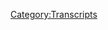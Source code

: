{{DEFAULTSORT:
    #_TRANSCRIPT_0477:September 3, 2020
}}{{Transcript
    | title         = [[477: September 3, 2020]]
    | caption       = [https://knowledgefight.libsyn.com/477-september-3-2020 Listen to this episode on Libsyn]
    | episodeNumber = [[477: September 3, 2020|477]]
    | length        = 01:09:49
}}

{{MessageBox
    | header     = Warning: Bot Generated Content
    | text       = This transcript was automatically generated by transcription software and likely contains many mistakes and misattributions. Please check the audio for definitive quotes, attribution, and context.
    | image      = N3yvass4myg91.webp
    | imagewidth = 50px
    | id         = warning
}}

{{TranscriptBlock
    | name      = Unknown Speaker
    | timestamp = 00:00:00.000
    | text      = I'm sick of them posing as if they're the good guys, saying, we are the bad guys, knowledge
}}

{{TranscriptBlock
    | name      = Unknown Speaker
    | timestamp = 00:00:23.960
    | text      = fight.
}}

{{TranscriptBlock
    | name      = Unknown Speaker
    | timestamp = 00:00:24.960
    | text      = Dan and Jordan, knowledge fight.
}}

{{TranscriptBlock
    | name      = Unknown Speaker
    | timestamp = 00:00:30.600
    | text      = Need, need money.
}}

{{TranscriptBlock
    | name      = Unknown Speaker
    | timestamp = 00:00:34.799
    | text      = Andy and Fansy, Andy and Fansy, stop it, Andy and Fansy, Andy and Fansy, it's time to pray.
}}

{{TranscriptBlock
    | name      = Unknown Speaker
    | timestamp = 00:00:47.399
    | text      = Andy and Fansy, you're on the air, please hold on.
}}

{{TranscriptBlock
    | name      = Unknown Speaker
    | timestamp = 00:00:48.399
    | text      = Hello Alex, I'm a 6-ton color, I'm a huge fan, I love your room.
}}

{{TranscriptBlock
    | name      = Unknown Speaker
    | timestamp = 00:00:49.399
    | text      = Knowledge fight.
}}

{{TranscriptBlock
    | name      = Unknown Speaker
    | timestamp = 00:00:50.399
    | text      = I'm sick of them posing as if they're the good guys, saying, we are the bad guys, knowledge
}}

{{TranscriptBlock
    | name      = Unknown Speaker
    | timestamp = 00:00:51.399
    | text      = fight.
}}

{{TranscriptBlock
    | name      = Unknown Speaker
    | timestamp = 00:00:52.399
    | text      = I'm sick of them posing as if they're the good guys, saying, we are the bad guys, knowledge
}}

{{TranscriptBlock
    | name      = Unknown Speaker
    | timestamp = 00:00:53.399
    | text      = fight.
}}

{{TranscriptBlock
    | name      = Unknown Speaker
    | timestamp = 00:00:54.399
    | text      = I'm sick of them posing as the good guys, saying, we are the bad guys, knowledge fight.
}}

{{TranscriptBlock
    | name      = Unknown Speaker
    | timestamp = 00:00:55.399
    | text      = Knowledge Fight.
}}

{{TranscriptBlock
    | name      = Unknown Speaker
    | timestamp = 00:00:56.399
    | text      = Come, come, come, knowledge fight.
}}

{{TranscriptBlock
    | name      = Unknown Speaker
    | timestamp = 00:00:56.979
    | text      = Come on, come on, come on, come on, come on.
}}

{{TranscriptBlock
    | name      = Unknown Speaker
    | timestamp = 00:00:58.780
    | text      = I love you.
}}

{{TranscriptBlock
    | name      = Unknown Speaker
    | timestamp = 00:00:59.780
    | text      = Hey everybody, welcome home.
}}

{{TranscriptBlock
    | name      = Unknown Speaker
    | timestamp = 00:01:00.780
    | text      = Welcome to knowledge fight, welcome back to knowledge fight.
}}

{{TranscriptBlock
    | name      = Unknown Speaker
    | timestamp = 00:01:05.219
    | text      = I'm Dan.
}}

{{TranscriptBlock
    | name      = Unknown Speaker
    | timestamp = 00:01:06.219
    | text      = I'm Jordan.
}}

{{TranscriptBlock
    | name      = Unknown Speaker
    | timestamp = 00:01:07.219
    | text      = We're a couple of dudes, I like to sit around, drink novelty beverages and talk a little
}}

{{TranscriptBlock
    | name      = Unknown Speaker
    | timestamp = 00:01:08.219
    | text      = bit about Alex Jones.
}}

{{TranscriptBlock
    | name      = Unknown Speaker
    | timestamp = 00:01:09.219
    | text      = Oh, indeed, we are Dan.
}}

{{TranscriptBlock
    | name      = Unknown Speaker
    | timestamp = 00:01:10.219
    | text      = Jordan.
}}

{{TranscriptBlock
    | name      = Unknown Speaker
    | timestamp = 00:01:11.219
    | text      = Dan.
}}

{{TranscriptBlock
    | name      = Unknown Speaker
    | timestamp = 00:01:12.219
    | text      = Jordan.
}}

{{TranscriptBlock
    | name      = Unknown Speaker
    | timestamp = 00:01:13.219
    | text      = Quick question for you.
}}

{{TranscriptBlock
    | name      = Unknown Speaker
    | timestamp = 00:01:14.219
    | text      = What's up?
}}

{{TranscriptBlock
    | name      = Unknown Speaker
    | timestamp = 00:01:15.219
    | text      = What's your bright spot today?
}}

{{TranscriptBlock
    | name      = Unknown Speaker
    | timestamp = 00:01:16.219
    | text      = Well, my bright spot today.
}}

{{TranscriptBlock
    | name      = Unknown Speaker
    | timestamp = 00:01:17.219
    | text      = Jordan?
}}

{{TranscriptBlock
    | name      = Unknown Speaker
    | timestamp = 00:01:18.219
    | text      = Yes, sir.
}}

{{TranscriptBlock
    | name      = Unknown Speaker
    | timestamp = 00:01:19.219
    | text      = Is that.
}}

{{TranscriptBlock
    | name      = Unknown Speaker
    | timestamp = 00:01:20.219
    | text      = I've been busy all day, and um, had a little bit of time to, I did laundry earlier, and
}}

{{TranscriptBlock
    | name      = Unknown Speaker
    | timestamp = 00:01:22.500
    | text      = and so I was listening to another podcast
}}

{{TranscriptBlock
    | name      = Unknown Speaker
    | timestamp = 00:01:24.680
    | text      = while I was doing my laundry,
}}

{{TranscriptBlock
    | name      = Unknown Speaker
    | timestamp = 00:01:26.439
    | text      = and I was thrilled to find that my dear friend,
}}

{{TranscriptBlock
    | name      = Unknown Speaker
    | timestamp = 00:01:29.180
    | text      = old, old friend, I'm overselling this a little bit,
}}

{{TranscriptBlock
    | name      = Unknown Speaker
    | timestamp = 00:01:32.219
    | text      = I've met him a couple times,
}}

{{TranscriptBlock
    | name      = Unknown Speaker
    | timestamp = 00:01:33.219
    | text      = but Colt Cabana was on the new episode of the Doughboys.
}}

{{TranscriptBlock
    | name      = Unknown Speaker
    | timestamp = 00:01:36.540
    | text      = Oh, well hey!
}}

{{TranscriptBlock
    | name      = Unknown Speaker
    | timestamp = 00:01:37.620
    | text      = Yeah, it was really fun,
}}

{{TranscriptBlock
    | name      = Unknown Speaker
    | timestamp = 00:01:38.700
    | text      = and the reason it's a bright spot is because he's delightful
}}

{{TranscriptBlock
    | name      = Unknown Speaker
    | timestamp = 00:01:41.900
    | text      = but also,
}}

{{TranscriptBlock
    | name      = Unknown Speaker
    | timestamp = 00:01:43.739
    | text      = Yeah, Colt's great.
}}

{{TranscriptBlock
    | name      = Unknown Speaker
    | timestamp = 00:01:44.819
    | text      = He said on there, he's talking to Nick and Mitch,
}}

{{TranscriptBlock
    | name      = Unknown Speaker
    | timestamp = 00:01:49.239
    | text      = and he brought up that he doesn't eat anything
}}

{{TranscriptBlock
    | name      = Unknown Speaker
    | timestamp = 00:01:51.739
    | text      = out of the sea.
}}

{{TranscriptBlock
    | name      = Unknown Speaker
    | timestamp = 00:01:52.760
    | text      = Sure.
}}

{{TranscriptBlock
    | name      = Unknown Speaker
    | timestamp = 00:01:53.599
    | text      = And this is a position that I've had for a long time,
}}

{{TranscriptBlock
    | name      = Unknown Speaker
    | timestamp = 00:01:56.040
    | text      = and I was thrilled to hear, I felt seen,
}}

{{TranscriptBlock
    | name      = Unknown Speaker
    | timestamp = 00:01:58.900
    | text      = I felt like I had someone
}}

{{TranscriptBlock
    | name      = Unknown Speaker
    | timestamp = 00:02:03.140
    | text      = making this position publicly in a way
}}

{{TranscriptBlock
    | name      = Unknown Speaker
    | timestamp = 00:02:05.159
    | text      = that I've been beaten down for so many times,
}}

{{TranscriptBlock
    | name      = Unknown Speaker
    | timestamp = 00:02:07.939
    | text      = and I appreciate that.
}}

{{TranscriptBlock
    | name      = Unknown Speaker
    | timestamp = 00:02:08.780
    | text      = So thanks, Colt.
}}

{{TranscriptBlock
    | name      = Unknown Speaker
    | timestamp = 00:02:09.620
    | text      = Like finding the only other never-nude out there.
}}

{{TranscriptBlock
    | name      = Unknown Speaker
    | timestamp = 00:02:11.300
    | text      = I didn't know.
}}

{{TranscriptBlock
    | name      = Unknown Speaker
    | timestamp = 00:02:12.139
    | text      = It's a bright spot for you, I understand.
}}

{{TranscriptBlock
    | name      = Unknown Speaker
    | timestamp = 00:02:14.159
    | text      = I didn't know that Colt had the same aversion
}}

{{TranscriptBlock
    | name      = Unknown Speaker
    | timestamp = 00:02:16.199
    | text      = to eating anything out of the ocean.
}}

{{TranscriptBlock
    | name      = Unknown Speaker
    | timestamp = 00:02:18.300
    | text      = Seafood is just,
}}

{{TranscriptBlock
    | name      = Unknown Speaker
    | timestamp = 00:02:19.439
    | text      = I applaud that.
}}

{{TranscriptBlock
    | name      = Unknown Speaker
    | timestamp = 00:02:20.280
    | text      = Nothing.
}}

{{TranscriptBlock
    | name      = Unknown Speaker
    | timestamp = 00:02:21.099
    | text      = Nothing.
}}

{{TranscriptBlock
    | name      = Unknown Speaker
    | timestamp = 00:02:21.939
    | text      = Anything from the water.
}}

{{TranscriptBlock
    | name      = Unknown Speaker
    | timestamp = 00:02:22.759
    | text      = No, get it out of here.
}}

{{TranscriptBlock
    | name      = Unknown Speaker
    | timestamp = 00:02:23.599
    | text      = Does it not specifically seas?
}}

{{TranscriptBlock
    | name      = Unknown Speaker
    | timestamp = 00:02:25.139
    | text      = Not like specifically salt water?
}}

{{TranscriptBlock
    | name      = Unknown Speaker
    | timestamp = 00:02:26.740
    | text      = No, just anything, no fish, no seafood,
}}

{{TranscriptBlock
    | name      = Unknown Speaker
    | timestamp = 00:02:29.419
    | text      = anything like that.
}}

{{TranscriptBlock
    | name      = Unknown Speaker
    | timestamp = 00:02:30.259
    | text      = Okay.
}}

{{TranscriptBlock
    | name      = Unknown Speaker
    | timestamp = 00:02:31.080
    | text      = Although, I think he might have a harder line than I do,
}}

{{TranscriptBlock
    | name      = Unknown Speaker
    | timestamp = 00:02:32.639
    | text      = because I think seaweed might be okay.
}}

{{TranscriptBlock
    | name      = Unknown Speaker
    | timestamp = 00:02:36.259
    | text      = Seaweed's okay for you.
}}

{{TranscriptBlock
    | name      = Unknown Speaker
    | timestamp = 00:02:37.099
    | text      = Yeah, that might be all right for me.
}}

{{TranscriptBlock
    | name      = Unknown Speaker
    | timestamp = 00:02:38.219
    | text      = For you, but not for him.
}}

{{TranscriptBlock
    | name      = Unknown Speaker
    | timestamp = 00:02:39.060
    | text      = I'm more animals.
}}

{{TranscriptBlock
    | name      = Unknown Speaker
    | timestamp = 00:02:39.879
    | text      = Yeah, right, right, right.
}}

{{TranscriptBlock
    | name      = Unknown Speaker
    | timestamp = 00:02:40.719
    | text      = Yeah, but I still think that he and I
}}

{{TranscriptBlock
    | name      = Unknown Speaker
    | timestamp = 00:02:42.539
    | text      = can find common cause on this, and I appreciate it.
}}

{{TranscriptBlock
    | name      = Unknown Speaker
    | timestamp = 00:02:44.860
    | text      = I haven't had a chance to finish the episode,
}}

{{TranscriptBlock
    | name      = Unknown Speaker
    | timestamp = 00:02:46.180
    | text      = but what I wasn't doing was fun.
}}

{{TranscriptBlock
    | name      = Unknown Speaker
    | timestamp = 00:02:47.419
    | text      = Yeah, that sounds great.
}}

{{TranscriptBlock
    | name      = Unknown Speaker
    | timestamp = 00:02:48.259
    | text      = So what about you?
}}

{{TranscriptBlock
    | name      = Unknown Speaker
    | timestamp = 00:02:49.680
    | text      = Me, Dan, this is a surprise reverse plant watch.
}}

{{TranscriptBlock
    | name      = Unknown Speaker
    | timestamp = 00:02:54.419
    | text      = Ooh.
}}

{{TranscriptBlock
    | name      = Unknown Speaker
    | timestamp = 00:02:55.259
    | text      = You gave me the cantaloupe.
}}

{{TranscriptBlock
    | name      = Unknown Speaker
    | timestamp = 00:02:56.340
    | text      = I did, it's made a home at your apartment.
}}

{{TranscriptBlock
    | name      = Unknown Speaker
    | timestamp = 00:02:58.740
    | text      = I've been trying my best to grow it,
}}

{{TranscriptBlock
    | name      = Unknown Speaker
    | timestamp = 00:03:01.659
    | text      = and I recently stopped fucking with it,
}}

{{TranscriptBlock
    | name      = Unknown Speaker
    | timestamp = 00:03:05.379
    | text      = and it's doing a lot better.
}}

{{TranscriptBlock
    | name      = Unknown Speaker
    | timestamp = 00:03:06.979
    | text      = I'm not good with plants.
}}

{{TranscriptBlock
    | name      = Unknown Speaker
    | timestamp = 00:03:08.219
    | text      = Yeah, it's tough.
}}

{{TranscriptBlock
    | name      = Unknown Speaker
    | timestamp = 00:03:09.060
    | text      = I'm not good with plants.
}}

{{TranscriptBlock
    | name      = Unknown Speaker
    | timestamp = 00:03:09.900
    | text      = You don't want to micromanage too much.
}}

{{TranscriptBlock
    | name      = Unknown Speaker
    | timestamp = 00:03:11.460
    | text      = I kept moving it from spot to spot,
}}

{{TranscriptBlock
    | name      = Unknown Speaker
    | timestamp = 00:03:13.340
    | text      = like is this better?
}}

{{TranscriptBlock
    | name      = Unknown Speaker
    | timestamp = 00:03:14.419
    | text      = Let me give you an idea of how bad I am with plants.
}}

{{TranscriptBlock
    | name      = Unknown Speaker
    | timestamp = 00:03:16.939
    | text      = At my old place, one day I realized
}}

{{TranscriptBlock
    | name      = Unknown Speaker
    | timestamp = 00:03:20.500
    | text      = that the plant that my friend had given me,
}}

{{TranscriptBlock
    | name      = Unknown Speaker
    | timestamp = 00:03:23.139
    | text      = I hadn't watered it in forever.
}}

{{TranscriptBlock
    | name      = Unknown Speaker
    | timestamp = 00:03:25.020
    | text      = So I watered it, and I was like,
}}

{{TranscriptBlock
    | name      = Unknown Speaker
    | timestamp = 00:03:26.819
    | text      = this is a whole new leaf for me.
}}

{{TranscriptBlock
    | name      = Unknown Speaker
    | timestamp = 00:03:28.219
    | text      = I'm really, not a pun absolutely intended.
}}

{{TranscriptBlock
    | name      = Unknown Speaker
    | timestamp = 00:03:30.580
    | text      = Right, sure.
}}

{{TranscriptBlock
    | name      = Unknown Speaker
    | timestamp = 00:03:31.740
    | text      = And I'm gonna take care of this plant a lot better,
}}

{{TranscriptBlock
    | name      = Unknown Speaker
    | timestamp = 00:03:35.699
    | text      = and then when I went to water it the next day,
}}

{{TranscriptBlock
    | name      = Unknown Speaker
    | timestamp = 00:03:37.379
    | text      = I remembered that this was a fake plant,
}}

{{TranscriptBlock
    | name      = Unknown Speaker
    | timestamp = 00:03:39.620
    | text      = and I had not watered it for at least two years.
}}

{{TranscriptBlock
    | name      = Unknown Speaker
    | timestamp = 00:03:41.780
    | text      = Uh-huh, and it made it just fine.
}}

{{TranscriptBlock
    | name      = Unknown Speaker
    | timestamp = 00:03:43.580
    | text      = It was fine, it was just fine.
}}

{{TranscriptBlock
    | name      = Unknown Speaker
    | timestamp = 00:03:45.219
    | text      = I didn't need any help.
}}

{{TranscriptBlock
    | name      = Unknown Speaker
    | timestamp = 00:03:46.259
    | text      = I was thinking that the twist of this story
}}

{{TranscriptBlock
    | name      = Unknown Speaker
    | timestamp = 00:03:48.219
    | text      = was gonna be that it's a succulent,
}}

{{TranscriptBlock
    | name      = Unknown Speaker
    | timestamp = 00:03:49.900
    | text      = and you killed it by watering it.
}}

{{TranscriptBlock
    | name      = Unknown Speaker
    | timestamp = 00:03:51.939
    | text      = I would love to have killed it,
}}

{{TranscriptBlock
    | name      = Unknown Speaker
    | timestamp = 00:03:53.139
    | text      = but it was never even alive in the first place.
}}

{{TranscriptBlock
    | name      = Unknown Speaker
    | timestamp = 00:03:55.419
    | text      = For, it's, you know, having plants and working on them,
}}

{{TranscriptBlock
    | name      = Unknown Speaker
    | timestamp = 00:04:01.219
    | text      = it's an interesting exercise in taking care,
}}

{{TranscriptBlock
    | name      = Unknown Speaker
    | timestamp = 00:04:04.639
    | text      = and also at the same time learning
}}

{{TranscriptBlock
    | name      = Unknown Speaker
    | timestamp = 00:04:06.379
    | text      = when you just gotta let it be.
}}

{{TranscriptBlock
    | name      = Unknown Speaker
    | timestamp = 00:04:07.780
    | text      = Totally, totally.
}}

{{TranscriptBlock
    | name      = Unknown Speaker
    | timestamp = 00:04:08.620
    | text      = And I'm enjoying that part of the process of this too.
}}

{{TranscriptBlock
    | name      = Unknown Speaker
    | timestamp = 00:04:12.000
    | text      = It's like, I could hawk over these plants,
}}

{{TranscriptBlock
    | name      = Unknown Speaker
    | timestamp = 00:04:15.219
    | text      = and like, just be really worried about every single leaf,
}}

{{TranscriptBlock
    | name      = Unknown Speaker
    | timestamp = 00:04:18.660
    | text      = or I could, you know, check in every day or so,
}}

{{TranscriptBlock
    | name      = Unknown Speaker
    | timestamp = 00:04:22.819
    | text      = and you know, some of this stuff, just let it be.
}}

{{TranscriptBlock
    | name      = Unknown Speaker
    | timestamp = 00:04:25.240
    | text      = We'll see what happens in a couple days.
}}

{{TranscriptBlock
    | name      = Unknown Speaker
    | timestamp = 00:04:26.660
    | text      = And it's nice, it's a balance.
}}

{{TranscriptBlock
    | name      = Unknown Speaker
    | timestamp = 00:04:28.139
    | text      = It's balancing.
}}

{{TranscriptBlock
    | name      = Unknown Speaker
    | timestamp = 00:04:28.980
    | text      = I'm doing my best, I'm like watering it in the morning,
}}

{{TranscriptBlock
    | name      = Unknown Speaker
    | timestamp = 00:04:30.620
    | text      = making sure that I do it.
}}

{{TranscriptBlock
    | name      = Unknown Speaker
    | timestamp = 00:04:31.459
    | text      = That's good.
}}

{{TranscriptBlock
    | name      = Unknown Speaker
    | timestamp = 00:04:32.300
    | text      = I'm doing good, I'm doing good.
}}

{{TranscriptBlock
    | name      = Unknown Speaker
    | timestamp = 00:04:33.220
    | text      = I'm pretty proud of myself, so.
}}

{{TranscriptBlock
    | name      = Unknown Speaker
    | timestamp = 00:04:34.420
    | text      = Awesome, I'm glad you haven't killed it yet.
}}

{{TranscriptBlock
    | name      = Unknown Speaker
    | timestamp = 00:04:35.980
    | text      = Yeah, me too.
}}

{{TranscriptBlock
    | name      = Unknown Speaker
    | timestamp = 00:04:36.819
    | text      = It's not been that long, but still, you could have.
}}

{{TranscriptBlock
    | name      = Unknown Speaker
    | timestamp = 00:04:38.500
    | text      = I could have, I might have.
}}

{{TranscriptBlock
    | name      = Unknown Speaker
    | timestamp = 00:04:40.139
    | text      = Yeah.
}}

{{TranscriptBlock
    | name      = Unknown Speaker
    | timestamp = 00:04:40.980
    | text      = So, everybody listening out there,
}}

{{TranscriptBlock
    | name      = Unknown Speaker
    | timestamp = 00:04:43.040
    | text      = if there's a little bit of a slightly different sound,
}}

{{TranscriptBlock
    | name      = Unknown Speaker
    | timestamp = 00:04:45.620
    | text      = I apologize for that.
}}

{{TranscriptBlock
    | name      = Unknown Speaker
    | timestamp = 00:04:46.699
    | text      = We've had some real issues in the beginning of this episode.
}}

{{TranscriptBlock
    | name      = Unknown Speaker
    | timestamp = 00:04:52.899
    | text      = So, sorry about that.
}}

{{TranscriptBlock
    | name      = Unknown Speaker
    | timestamp = 00:04:54.860
    | text      = If it sounds a little bit weird,
}}

{{TranscriptBlock
    | name      = Unknown Speaker
    | timestamp = 00:04:56.120
    | text      = hopefully we'll be able to figure out what the deal is.
}}

{{TranscriptBlock
    | name      = Unknown Speaker
    | timestamp = 00:04:59.459
    | text      = But, Jordan, today we have an interesting episode
}}

{{TranscriptBlock
    | name      = Unknown Speaker
    | timestamp = 00:05:01.279
    | text      = to go over.
}}

{{TranscriptBlock
    | name      = Unknown Speaker
    | timestamp = 00:05:02.120
    | text      = We're talking about September 3rd, 2020.
}}

{{TranscriptBlock
    | name      = Unknown Speaker
    | timestamp = 00:05:03.540
    | text      = I'm Dan, this is 2020.
}}

{{TranscriptBlock
    | name      = Unknown Speaker
    | timestamp = 00:05:04.500
    | text      = Oh, goddamn.
}}

{{TranscriptBlock
    | name      = Unknown Speaker
    | timestamp = 00:05:05.740
    | text      = And, you know, I wanted to jump to the present
}}

{{TranscriptBlock
    | name      = Unknown Speaker
    | timestamp = 00:05:08.839
    | text      = as much as possible.
}}

{{TranscriptBlock
    | name      = Unknown Speaker
    | timestamp = 00:05:09.740
    | text      = So this is, we're recording this on Thursday.
}}

{{TranscriptBlock
    | name      = Unknown Speaker
    | timestamp = 00:05:11.579
    | text      = This is Thursday's episode.
}}

{{TranscriptBlock
    | name      = Unknown Speaker
    | timestamp = 00:05:12.860
    | text      = Today's episode, yeah.
}}

{{TranscriptBlock
    | name      = Unknown Speaker
    | timestamp = 00:05:13.699
    | text      = And Alex is in a bit of a mood.
}}

{{TranscriptBlock
    | name      = Unknown Speaker
    | timestamp = 00:05:15.259
    | text      = Oh, why?
}}

{{TranscriptBlock
    | name      = Unknown Speaker
    | timestamp = 00:05:16.100
    | text      = I don't know.
}}

{{TranscriptBlock
    | name      = Unknown Speaker
    | timestamp = 00:05:16.939
    | text      = We'll see.
}}

{{TranscriptBlock
    | name      = Unknown Speaker
    | timestamp = 00:05:17.759
    | text      = Something's going on in his life,
}}

{{TranscriptBlock
    | name      = Unknown Speaker
    | timestamp = 00:05:18.860
    | text      = and it'll be interesting to try and figure out
}}

{{TranscriptBlock
    | name      = Unknown Speaker
    | timestamp = 00:05:20.939
    | text      = what that is, who knows.
}}

{{TranscriptBlock
    | name      = Unknown Speaker
    | timestamp = 00:05:23.899
    | text      = But, before we get to today's episode,
}}

{{TranscriptBlock
    | name      = Unknown Speaker
    | timestamp = 00:05:25.180
    | text      = we gotta take a little moment to say thank you
}}

{{TranscriptBlock
    | name      = Unknown Speaker
    | timestamp = 00:05:26.399
    | text      = to some folks who have signed up and are supporting the show.
}}

{{TranscriptBlock
    | name      = Unknown Speaker
    | timestamp = 00:05:28.180
    | text      = Oh, that's a great idea.
}}

{{TranscriptBlock
    | name      = Unknown Speaker
    | timestamp = 00:05:29.019
    | text      = So first, this is actually, this is interesting.
}}

{{TranscriptBlock
    | name      = Unknown Speaker
    | timestamp = 00:05:31.540
    | text      = This person sent me an email,
}}

{{TranscriptBlock
    | name      = Unknown Speaker
    | timestamp = 00:05:34.100
    | text      = and they asked if they could get a shout-out
}}

{{TranscriptBlock
    | name      = Unknown Speaker
    | timestamp = 00:05:37.399
    | text      = for donating to charity.
}}

{{TranscriptBlock
    | name      = Unknown Speaker
    | timestamp = 00:05:39.040
    | text      = And I said, we never said that,
}}

{{TranscriptBlock
    | name      = Unknown Speaker
    | timestamp = 00:05:41.899
    | text      = but, yes, of course.
}}

{{TranscriptBlock
    | name      = Unknown Speaker
    | timestamp = 00:05:43.339
    | text      = Yeah, why wouldn't we.
}}

{{TranscriptBlock
    | name      = Unknown Speaker
    | timestamp = 00:05:44.480
    | text      = Yeah, so thanks Geological,
}}

{{TranscriptBlock
    | name      = Unknown Speaker
    | timestamp = 00:05:48.019
    | text      = thank you so much, you are now a policy wonk.
}}

{{TranscriptBlock
    | name      = Unknown Speaker
    | timestamp = 00:05:49.839
    | text      = I'm a policy wonk.
}}

{{TranscriptBlock
    | name      = Unknown Speaker
    | timestamp = 00:05:51.279
    | text      = Hey, thanks Geological
}}

{{TranscriptBlock
    | name      = Unknown Speaker
    | timestamp = 00:05:52.660
    | text      = Thank you, next JasonT, thank you so much,
}}

{{TranscriptBlock
    | name      = Unknown Speaker
    | timestamp = 00:05:54.839
    | text      = you are now a policy wonk.
}}

{{TranscriptBlock
    | name      = Unknown Speaker
    | timestamp = 00:05:55.920
    | text      = I'm a policy wonk.
}}

{{TranscriptBlock
    | name      = Unknown Speaker
    | timestamp = 00:05:57.180
    | text      = Thanks, Jason.
}}

{{TranscriptBlock
    | name      = Unknown Speaker
    | timestamp = 00:05:58.019
    | text      = Thank you, next JosephW, thank you so much,
}}

{{TranscriptBlock
    | name      = Unknown Speaker
    | timestamp = 00:06:00.560
    | text      = you are now a policy wonk.
}}

{{TranscriptBlock
    | name      = Unknown Speaker
    | timestamp = 00:06:01.779
    | text      = I'm a policy wonk.
}}

{{TranscriptBlock
    | name      = Unknown Speaker
    | timestamp = 00:06:02.939
    | text      = Thank you, Joseph.
}}

{{TranscriptBlock
    | name      = Unknown Speaker
    | timestamp = 00:06:03.839
    | text      = Thank you, next RainyVee, thank you so much,
}}

{{TranscriptBlock
    | name      = Unknown Speaker
    | timestamp = 00:06:06.680
    | text      = you are now a policy wonk.
}}

{{TranscriptBlock
    | name      = Unknown Speaker
    | timestamp = 00:06:07.740
    | text      = I'm a policy wonk.
}}

{{TranscriptBlock
    | name      = Unknown Speaker
    | timestamp = 00:06:09.180
    | text      = Thanks, Rainy.
}}

{{TranscriptBlock
    | name      = Unknown Speaker
    | timestamp = 00:06:10.259
    | text      = Next, Eric C., thank you so much.
}}

{{TranscriptBlock
    | name      = Unknown Speaker
    | timestamp = 00:06:11.720
    | text      = You are now a policy wonk.
}}

{{TranscriptBlock
    | name      = Unknown Speaker
    | timestamp = 00:06:13.060
    | text      = I'm a policy wonk.
}}

{{TranscriptBlock
    | name      = Unknown Speaker
    | timestamp = 00:06:14.240
    | text      = Thank you, Eric.
}}

{{TranscriptBlock
    | name      = Unknown Speaker
    | timestamp = 00:06:15.379
    | text      = Thank you.
}}

{{TranscriptBlock
    | name      = Unknown Speaker
    | timestamp = 00:06:16.220
    | text      = Next, Sam W., thank you so much.
}}

{{TranscriptBlock
    | name      = Unknown Speaker
    | timestamp = 00:06:17.180
    | text      = You are now a policy wonk.
}}

{{TranscriptBlock
    | name      = Unknown Speaker
    | timestamp = 00:06:18.500
    | text      = I'm a policy wonk.
}}

{{TranscriptBlock
    | name      = Unknown Speaker
    | timestamp = 00:06:19.420
    | text      = Thanks, Sam.
}}

{{TranscriptBlock
    | name      = Unknown Speaker
    | timestamp = 00:06:20.779
    | text      = Next, Kurt R., thank you so much.
}}

{{TranscriptBlock
    | name      = Unknown Speaker
    | timestamp = 00:06:22.360
    | text      = You are now a policy wonk.
}}

{{TranscriptBlock
    | name      = Unknown Speaker
    | timestamp = 00:06:23.360
    | text      = I'm a policy wonk.
}}

{{TranscriptBlock
    | name      = Unknown Speaker
    | timestamp = 00:06:24.839
    | text      = Thank you, Kurt.
}}

{{TranscriptBlock
    | name      = Unknown Speaker
    | timestamp = 00:06:25.680
    | text      = Thank you.
}}

{{TranscriptBlock
    | name      = Unknown Speaker
    | timestamp = 00:06:26.500
    | text      = Next, and finally, Andrew F., thank you so much.
}}

{{TranscriptBlock
    | name      = Unknown Speaker
    | timestamp = 00:06:28.439
    | text      = You are now a policy wonk.
}}

{{TranscriptBlock
    | name      = Unknown Speaker
    | timestamp = 00:06:29.439
    | text      = I'm a policy wonk.
}}

{{TranscriptBlock
    | name      = Unknown Speaker
    | timestamp = 00:06:30.519
    | text      = Thank you, Andrew.
}}

{{TranscriptBlock
    | name      = Unknown Speaker
    | timestamp = 00:06:31.800
    | text      = Thank you.
}}

{{TranscriptBlock
    | name      = Unknown Speaker
    | timestamp = 00:06:32.639
    | text      = If you're out there listening or thinking,
}}

{{TranscriptBlock
    | name      = Unknown Speaker
    | timestamp = 00:06:33.399
    | text      = hey, I enjoyed the show, I would like to
}}

{{TranscriptBlock
    | name      = Unknown Speaker
    | timestamp = 00:06:34.360
    | text      = support what these gents do,
}}

{{TranscriptBlock
    | name      = Unknown Speaker
    | timestamp = 00:06:35.199
    | text      = you can do that by going to our website, KnowledgeFight.com,
}}

{{TranscriptBlock
    | name      = Unknown Speaker
    | timestamp = 00:06:37.459
    | text      = Clicking the button that says support the show or?
}}

{{TranscriptBlock
    | name      = Unknown Speaker
    | timestamp = 00:06:40.220
    | text      = You could take that generosity, you could put that in a little potting plant right next
}}

{{TranscriptBlock
    | name      = Unknown Speaker
    | timestamp = 00:06:49.180
    | text      = to a cantaloupe.
}}

{{TranscriptBlock
    | name      = Unknown Speaker
    | timestamp = 00:06:50.180
    | text      = Right.
}}

{{TranscriptBlock
    | name      = Unknown Speaker
    | timestamp = 00:06:51.180
    | text      = Put it right there.
}}

{{TranscriptBlock
    | name      = Unknown Speaker
    | timestamp = 00:06:52.180
    | text      = Now the cantaloupe, it's going to take a little bit of time to germinate.
}}

{{TranscriptBlock
    | name      = Unknown Speaker
    | timestamp = 00:06:54.139
    | text      = You want to take care of it, but at the same time you want to leave it alone.
}}

{{TranscriptBlock
    | name      = Unknown Speaker
    | timestamp = 00:06:57.000
    | text      = So focus more on the generosity.
}}

{{TranscriptBlock
    | name      = Unknown Speaker
    | timestamp = 00:06:59.279
    | text      = See that generosity spring from the dirt.
}}

{{TranscriptBlock
    | name      = Unknown Speaker
    | timestamp = 00:07:01.779
    | text      = Take that to your local charity or bail fund and give it up to them.
}}

{{TranscriptBlock
    | name      = Unknown Speaker
    | timestamp = 00:07:06.620
    | text      = That sounds like a plant.
}}

{{TranscriptBlock
    | name      = Unknown Speaker
    | timestamp = 00:07:08.019
    | text      = I like it.
}}

{{TranscriptBlock
    | name      = Unknown Speaker
    | timestamp = 00:07:09.019
    | text      = So Jordan, before we get to the episode proper, we can take a little look into the mail bags.
}}

{{TranscriptBlock
    | name      = Unknown Speaker
    | timestamp = 00:07:12.740
    | text      = Yep.
}}

{{TranscriptBlock
    | name      = Unknown Speaker
    | timestamp = 00:07:13.740
    | text      = Okay.
}}

{{TranscriptBlock
    | name      = Unknown Speaker
    | timestamp = 00:07:14.740
    | text      = So this is very exciting.
}}

{{TranscriptBlock
    | name      = Unknown Speaker
    | timestamp = 00:07:16.939
    | text      = My wall art is starting to come together a little bit.
}}

{{TranscriptBlock
    | name      = Unknown Speaker
    | timestamp = 00:07:19.459
    | text      = We have the very well reviewed painting of Leo Zagami.
}}

{{TranscriptBlock
    | name      = Unknown Speaker
    | timestamp = 00:07:23.180
    | text      = Oh for sure, yeah.
}}

{{TranscriptBlock
    | name      = Unknown Speaker
    | timestamp = 00:07:24.500
    | text      = That is up there, that is really the centerpiece of decorations.
}}

{{TranscriptBlock
    | name      = Unknown Speaker
    | timestamp = 00:07:27.459
    | text      = Yeoman's work.
}}

{{TranscriptBlock
    | name      = Unknown Speaker
    | timestamp = 00:07:28.459
    | text      = And then along with that we get this lovely cross stitch of hands in prayer.
}}

{{TranscriptBlock
    | name      = Unknown Speaker
    | timestamp = 00:07:32.540
    | text      = It's time to pray.
}}

{{TranscriptBlock
    | name      = Unknown Speaker
    | timestamp = 00:07:33.540
    | text      = Beautiful.
}}

{{TranscriptBlock
    | name      = Unknown Speaker
    | timestamp = 00:07:34.540
    | text      = And next to it, guns shooting roses out of them.
}}

{{TranscriptBlock
    | name      = Unknown Speaker
    | timestamp = 00:07:36.500
    | text      = All guns and roses.
}}

{{TranscriptBlock
    | name      = Unknown Speaker
    | timestamp = 00:07:37.500
    | text      = Yeah, fantastic.
}}

{{TranscriptBlock
    | name      = Unknown Speaker
    | timestamp = 00:07:38.500
    | text      = And I'd like to thank Emma for sending that our way.
}}

{{TranscriptBlock
    | name      = Unknown Speaker
    | timestamp = 00:07:41.459
    | text      = Yes, thank you very much Emma, that's beautiful.
}}

{{TranscriptBlock
    | name      = Unknown Speaker
    | timestamp = 00:07:43.620
    | text      = Starting to get a real decor going.
}}

{{TranscriptBlock
    | name      = Unknown Speaker
    | timestamp = 00:07:46.339
    | text      = It is looking nice.
}}

{{TranscriptBlock
    | name      = Unknown Speaker
    | timestamp = 00:07:47.480
    | text      = It is looking nice.
}}

{{TranscriptBlock
    | name      = Unknown Speaker
    | timestamp = 00:07:48.480
    | text      = There's the beginnings of decor.
}}

{{TranscriptBlock
    | name      = Unknown Speaker
    | timestamp = 00:07:50.500
    | text      = Yeah, yeah.
}}

{{TranscriptBlock
    | name      = Unknown Speaker
    | timestamp = 00:07:52.379
    | text      = You have stages of your life up here.
}}

{{TranscriptBlock
    | name      = Unknown Speaker
    | timestamp = 00:07:54.300
    | text      = You've got the old, you've got the brand new plants, and you've got the gifts on either
}}

{{TranscriptBlock
    | name      = Unknown Speaker
    | timestamp = 00:07:59.339
    | text      = side.
}}

{{TranscriptBlock
    | name      = Unknown Speaker
    | timestamp = 00:08:00.339
    | text      = And some Illuminati cards.
}}

{{TranscriptBlock
    | name      = Unknown Speaker
    | timestamp = 00:08:01.339
    | text      = Yeah, exactly.
}}

{{TranscriptBlock
    | name      = Unknown Speaker
    | timestamp = 00:08:02.339
    | text      = So that's awesome.
}}

{{TranscriptBlock
    | name      = Unknown Speaker
    | timestamp = 00:08:03.339
    | text      = I appreciate that, starting to feel a lot more like Christmas and home.
}}

{{TranscriptBlock
    | name      = Unknown Speaker
    | timestamp = 00:08:07.980
    | text      = Yes.
}}

{{TranscriptBlock
    | name      = Unknown Speaker
    | timestamp = 00:08:08.980
    | text      = Also, like to thank Sarah, got some packages of foreign treats all over the world.
}}

{{TranscriptBlock
    | name      = Unknown Speaker
    | timestamp = 00:08:15.980
    | text      = I think one box is just Polish stuff.
}}

{{TranscriptBlock
    | name      = Unknown Speaker
    | timestamp = 00:08:18.779
    | text      = A whole box of Polish stuff.
}}

{{TranscriptBlock
    | name      = Unknown Speaker
    | timestamp = 00:08:21.300
    | text      = And then the other one is a scattershot from all over the world.
}}

{{TranscriptBlock
    | name      = Unknown Speaker
    | timestamp = 00:08:24.740
    | text      = I appreciate that, I haven't actually got a chance to try any of those yet, but pretty
}}

{{TranscriptBlock
    | name      = Unknown Speaker
    | timestamp = 00:08:29.060
    | text      = cool.
}}

{{TranscriptBlock
    | name      = Unknown Speaker
    | timestamp = 00:08:30.060
    | text      = Pretty cool.
}}

{{TranscriptBlock
    | name      = Unknown Speaker
    | timestamp = 00:08:31.060
    | text      = That sounds great.
}}

{{TranscriptBlock
    | name      = Unknown Speaker
    | timestamp = 00:08:32.059
    | text      = So while we're just dicking around a little bit here at the beginning, let's check in
}}

{{TranscriptBlock
    | name      = Unknown Speaker
    | timestamp = 00:08:35.179
    | text      = on the year of the Celsius.
}}

{{TranscriptBlock
    | name      = Unknown Speaker
    | timestamp = 00:08:38.500
    | text      = We are now up to 240 Celsius.
}}

{{TranscriptBlock
    | name      = Unknown Speaker
    | timestamp = 00:08:40.379
    | text      = That's a lot of Celsius.
}}

{{TranscriptBlock
    | name      = Unknown Speaker
    | timestamp = 00:08:41.460
    | text      = That's a lot of Celsius.
}}

{{TranscriptBlock
    | name      = Unknown Speaker
    | timestamp = 00:08:42.460
    | text      = That's a lot of Celsius.
}}

{{TranscriptBlock
    | name      = Unknown Speaker
    | timestamp = 00:08:43.460
    | text      = Getting really close to the halfway point.
}}

{{TranscriptBlock
    | name      = Unknown Speaker
    | timestamp = 00:08:44.460
    | text      = Yes.
}}

{{TranscriptBlock
    | name      = Unknown Speaker
    | timestamp = 00:08:45.460
    | text      = And I have to say that there's no chance we would ever be making this, or even have the
}}

{{TranscriptBlock
    | name      = Unknown Speaker
    | timestamp = 00:08:48.580
    | text      = energy to keep going, as I do right now, if it weren't for the people out there listening.
}}

{{TranscriptBlock
    | name      = Unknown Speaker
    | timestamp = 00:08:53.539
    | text      = 100%.
}}

{{TranscriptBlock
    | name      = Unknown Speaker
    | timestamp = 00:08:54.539
    | text      = And sending in Celsius, quite frankly.
}}

{{TranscriptBlock
    | name      = Unknown Speaker
    | timestamp = 00:08:55.539
    | text      = There is no reason for this to continue on, but they're strongly pushing you forward.
}}

{{TranscriptBlock
    | name      = Unknown Speaker
    | timestamp = 00:09:00.659
    | text      = I have tried all the Jelly Belly flavors now, and Orange Sherbet is the leader in the clubhouse.
}}

{{TranscriptBlock
    | name      = Unknown Speaker
    | timestamp = 00:09:07.379
    | text      = Top of the club.
}}

{{TranscriptBlock
    | name      = Unknown Speaker
    | timestamp = 00:09:08.379
    | text      = Yes.
}}

{{TranscriptBlock
    | name      = Unknown Speaker
    | timestamp = 00:09:09.379
    | text      = That was the best that came in at a 70.
}}

{{TranscriptBlock
    | name      = Unknown Speaker
    | timestamp = 00:09:12.379
    | text      = It broke the 70 mark, which is pretty impressive.
}}

{{TranscriptBlock
    | name      = Unknown Speaker
    | timestamp = 00:09:14.860
    | text      = That's pretty good.
}}

{{TranscriptBlock
    | name      = Unknown Speaker
    | timestamp = 00:09:16.779
    | text      = Low point, pina colada.
}}

{{TranscriptBlock
    | name      = Unknown Speaker
    | timestamp = 00:09:18.899
    | text      = Not a surprise.
}}

{{TranscriptBlock
    | name      = Unknown Speaker
    | timestamp = 00:09:19.899
    | text      = No.
}}

{{TranscriptBlock
    | name      = Unknown Speaker
    | timestamp = 00:09:20.899
    | text      = Not a surprise.
}}

{{TranscriptBlock
    | name      = Unknown Speaker
    | timestamp = 00:09:21.899
    | text      = What's in a pina colada that you think I don't like?
}}

{{TranscriptBlock
    | name      = Unknown Speaker
    | timestamp = 00:09:22.899
    | text      = Ooh, I can't think of anything in specific.
}}

{{TranscriptBlock
    | name      = Unknown Speaker
    | timestamp = 00:09:25.980
    | text      = You love, what all goes into a pina colada?
}}

{{TranscriptBlock
    | name      = Unknown Speaker
    | timestamp = 00:09:29.059
    | text      = There's some sort of citrus, and then that's, what's that one white milky thing?
}}

{{TranscriptBlock
    | name      = Unknown Speaker
    | timestamp = 00:09:34.899
    | text      = I don't know.
}}

{{TranscriptBlock
    | name      = Unknown Speaker
    | timestamp = 00:09:35.899
    | text      = Oh.
}}

{{TranscriptBlock
    | name      = Unknown Speaker
    | timestamp = 00:09:36.899
    | text      = Okay.
}}

{{TranscriptBlock
    | name      = Unknown Speaker
    | timestamp = 00:09:37.899
    | text      = Well, then we'll move on.
}}

{{TranscriptBlock
    | name      = Unknown Speaker
    | timestamp = 00:09:38.899
    | text      = Yeah.
}}

{{TranscriptBlock
    | name      = Unknown Speaker
    | timestamp = 00:09:39.899
    | text      = Coconut.
}}

{{TranscriptBlock
    | name      = Unknown Speaker
    | timestamp = 00:09:40.899
    | text      = Boo.
}}

{{TranscriptBlock
    | name      = Unknown Speaker
    | timestamp = 00:09:41.899
    | text      = But interestingly, there was a grapefruit flavor, and I thought it was actually really
}}

{{TranscriptBlock
    | name      = Unknown Speaker
    | timestamp = 00:09:44.659
    | text      = well done.
}}

{{TranscriptBlock
    | name      = Unknown Speaker
    | timestamp = 00:09:45.659
    | text      = Tastes pretty good.
}}

{{TranscriptBlock
    | name      = Unknown Speaker
    | timestamp = 00:09:46.659
    | text      = 69 out of 100 for the grapefruit.
}}

{{TranscriptBlock
    | name      = Unknown Speaker
    | timestamp = 00:09:47.659
    | text      = Wow.
}}

{{TranscriptBlock
    | name      = Unknown Speaker
    | timestamp = 00:09:48.659
    | text      = Oh, boy.
}}

{{TranscriptBlock
    | name      = Unknown Speaker
    | timestamp = 00:09:49.659
    | text      = Pina colada, 48.
}}

{{TranscriptBlock
    | name      = Unknown Speaker
    | timestamp = 00:09:50.659
    | text      = Not good.
}}

{{TranscriptBlock
    | name      = Unknown Speaker
    | timestamp = 00:09:51.659
    | text      = Not good.
}}

{{TranscriptBlock
    | name      = Unknown Speaker
    | timestamp = 00:09:52.659
    | text      = Not good.
}}

{{TranscriptBlock
    | name      = Unknown Speaker
    | timestamp = 00:09:53.659
    | text      = Below the 50 mark is trouble.
}}

{{TranscriptBlock
    | name      = Unknown Speaker
    | timestamp = 00:09:54.659
    | text      = But this episode is really strange to me, because there's one thing that seems to be
}}

{{TranscriptBlock
    | name      = Unknown Speaker
    | timestamp = 00:10:00.539
    | text      = going on throughout it, and it's exactly what we called ourselves out about at the end of
}}

{{TranscriptBlock
    | name      = Unknown Speaker
    | timestamp = 00:10:06.340
    | text      = our last episode, which was Alex is desperately in need of money.
}}

{{TranscriptBlock
    | name      = Unknown Speaker
    | timestamp = 00:10:09.899
    | text      = Predicting his financial ruin.
}}

{{TranscriptBlock
    | name      = Unknown Speaker
    | timestamp = 00:10:10.899
    | text      = Of course.
}}

{{TranscriptBlock
    | name      = Unknown Speaker
    | timestamp = 00:10:11.899
    | text      = Yeah, yeah, yeah, yeah.
}}

{{TranscriptBlock
    | name      = Unknown Speaker
    | timestamp = 00:10:12.899
    | text      = Of course.
}}

{{TranscriptBlock
    | name      = Unknown Speaker
    | timestamp = 00:10:13.899
    | text      = And so it's going to get into a little bit of a murky territory where I'm going to play
}}

{{TranscriptBlock
    | name      = Unknown Speaker
    | timestamp = 00:10:17.299
    | text      = the role of saying, this doesn't mean anything, and maybe it doesn't.
}}

{{TranscriptBlock
    | name      = Unknown Speaker
    | timestamp = 00:10:21.620
    | text      = But before we get to any of that, here is an out of context drop that just made me,
}}

{{TranscriptBlock
    | name      = Unknown Speaker
    | timestamp = 00:10:25.620
    | text      = I love this.
}}

{{TranscriptBlock
    | name      = Unknown Speaker
    | timestamp = 00:10:27.259
    | text      = This is great.
}}

{{TranscriptBlock
    | name      = Unknown Speaker
    | timestamp = 00:10:28.259
    | text      = Being, quote, libertarian fiscally, economically was the dumbest thing I ever did.
}}

{{TranscriptBlock
    | name      = Unknown Speaker
    | timestamp = 00:10:37.419
    | text      = Wow.
}}

{{TranscriptBlock
    | name      = Unknown Speaker
    | timestamp = 00:10:39.419
    | text      = I mean, yeah.
}}

{{TranscriptBlock
    | name      = Unknown Speaker
    | timestamp = 00:10:42.379
    | text      = I mean, people said that back then.
}}

{{TranscriptBlock
    | name      = Unknown Speaker
    | timestamp = 00:10:46.820
    | text      = If that's the case.
}}

{{TranscriptBlock
    | name      = Unknown Speaker
    | timestamp = 00:10:48.779
    | text      = Anyone who's ever heard of libertarianism is like, oh, that's a terrible idea sooner
}}

{{TranscriptBlock
    | name      = Unknown Speaker
    | timestamp = 00:10:53.700
    | text      = or later.
}}

{{TranscriptBlock
    | name      = Unknown Speaker
    | timestamp = 00:10:54.700
    | text      = Sure.
}}

{{TranscriptBlock
    | name      = Unknown Speaker
    | timestamp = 00:10:55.700
    | text      = I mean, certainly there are things that everybody's been wrong about, and it's cool to be able
}}

{{TranscriptBlock
    | name      = Unknown Speaker
    | timestamp = 00:10:58.740
    | text      = to cop to them.
}}

{{TranscriptBlock
    | name      = Unknown Speaker
    | timestamp = 00:10:59.940
    | text      = But so much of Alex's foundation of what his whole operation was about was based on libertarian
}}

{{TranscriptBlock
    | name      = Unknown Speaker
    | timestamp = 00:11:07.059
    | text      = principles.
}}

{{TranscriptBlock
    | name      = Unknown Speaker
    | timestamp = 00:11:08.059
    | text      = I'm a libertarian.
}}

{{TranscriptBlock
    | name      = Unknown Speaker
    | timestamp = 00:11:09.059
    | text      = Yeah, yeah, yeah.
}}

{{TranscriptBlock
    | name      = Unknown Speaker
    | timestamp = 00:11:10.059
    | text      = Ron Paul is the only person who can, you know, like all that shit.
}}

{{TranscriptBlock
    | name      = Unknown Speaker
    | timestamp = 00:11:12.200
    | text      = For him to be here in 2020 and be like, being a libertarian was the stupidest thing I've
}}

{{TranscriptBlock
    | name      = Unknown Speaker
    | timestamp = 00:11:16.600
    | text      = ever done, it's like, go fuck yourself, you asshole.
}}

{{TranscriptBlock
    | name      = Unknown Speaker
    | timestamp = 00:11:21.860
    | text      = And if you do run 20 years of lives with your bullshit, now you're going to disavow it.
}}

{{TranscriptBlock
    | name      = Unknown Speaker
    | timestamp = 00:11:26.779
    | text      = If you do think that now, why should we trust that what you're on now is any better?
}}

{{TranscriptBlock
    | name      = Unknown Speaker
    | timestamp = 00:11:33.379
    | text      = Because past behavior is the best predictor of future, oh shit, no, that's not good.
}}

{{TranscriptBlock
    | name      = Unknown Speaker
    | timestamp = 00:11:38.860
    | text      = To quote Alex Jones, past behavior.
}}

{{TranscriptBlock
    | name      = Unknown Speaker
    | timestamp = 00:11:41.980
    | text      = So Alex is starting off the show with a pretty severe situation.
}}

{{TranscriptBlock
    | name      = Unknown Speaker
    | timestamp = 00:11:48.820
    | text      = Trump is under siege.
}}

{{TranscriptBlock
    | name      = Unknown Speaker
    | timestamp = 00:11:49.820
    | text      = Oh, again?
}}

{{TranscriptBlock
    | name      = Unknown Speaker
    | timestamp = 00:11:50.820
    | text      = Is basically what's going on.
}}

{{TranscriptBlock
    | name      = Unknown Speaker
    | timestamp = 00:11:52.159
    | text      = Trump was desperately trying to prop up things to at least get control of the government
}}

{{TranscriptBlock
    | name      = Unknown Speaker
    | timestamp = 00:11:57.500
    | text      = so we could negotiate to the shy comms and others because we had been positioned for
}}

{{TranscriptBlock
    | name      = Unknown Speaker
    | timestamp = 00:12:02.019
    | text      = total collapse and humiliation.
}}

{{TranscriptBlock
    | name      = Unknown Speaker
    | timestamp = 00:12:05.980
    | text      = But there were enough loyal forces to the republic and to sanity and to their own self
}}

{{TranscriptBlock
    | name      = Unknown Speaker
    | timestamp = 00:12:11.139
    | text      = interest who were not on the globalist payroll to rally against the NWO whose great sin was
}}

{{TranscriptBlock
    | name      = Unknown Speaker
    | timestamp = 00:12:18.440
    | text      = being arrogant and get Trump in.
}}

{{TranscriptBlock
    | name      = Unknown Speaker
    | timestamp = 00:12:24.019
    | text      = But getting Trump in just got us back on the field to play this deadly game for all the
}}

{{TranscriptBlock
    | name      = Unknown Speaker
    | timestamp = 00:12:29.019
    | text      = chips and all the marbles in our children's future.
}}

{{TranscriptBlock
    | name      = Unknown Speaker
    | timestamp = 00:12:33.299
    | text      = And so obviously I talked to Roger Stone, I talked to a lot more people than that, and
}}

{{TranscriptBlock
    | name      = Unknown Speaker
    | timestamp = 00:12:39.779
    | text      = I'm going to leave it at that because I've been asked not to get into who I talk to.
}}

{{TranscriptBlock
    | name      = Unknown Speaker
    | timestamp = 00:12:42.740
    | text      = But I can tell you the president is under absolute siege.
}}

{{TranscriptBlock
    | name      = Unknown Speaker
    | timestamp = 00:12:47.299
    | text      = I can tell you the level of harassment, the things he's going through.
}}

{{TranscriptBlock
    | name      = Unknown Speaker
    | timestamp = 00:12:50.940
    | text      = I've been told, Jones, we know what you're going through.
}}

{{TranscriptBlock
    | name      = Unknown Speaker
    | timestamp = 00:12:53.259
    | text      = You're lucky you're only going through this.
}}

{{TranscriptBlock
    | name      = Unknown Speaker
    | timestamp = 00:12:55.100
    | text      = And I've been told what the president's going through directly by I'll leave it at that.
}}

{{TranscriptBlock
    | name      = Unknown Speaker
    | timestamp = 00:13:01.860
    | text      = Roger Stone.
}}

{{TranscriptBlock
    | name      = Unknown Speaker
    | timestamp = 00:13:02.860
    | text      = Yeah, exactly.
}}

{{TranscriptBlock
    | name      = Unknown Speaker
    | timestamp = 00:13:03.860
    | text      = Roger Stone.
}}

{{TranscriptBlock
    | name      = Unknown Speaker
    | timestamp = 00:13:05.419
    | text      = I always love that when I hear I talk to Roger Stone and a bunch of other people and hear
}}

{{TranscriptBlock
    | name      = Unknown Speaker
    | timestamp = 00:13:10.580
    | text      = something.
}}

{{TranscriptBlock
    | name      = Unknown Speaker
    | timestamp = 00:13:11.580
    | text      = I didn't just get it.
}}

{{TranscriptBlock
    | name      = Unknown Speaker
    | timestamp = 00:13:12.580
    | text      = I didn't just talk to Roger Stone.
}}

{{TranscriptBlock
    | name      = Unknown Speaker
    | timestamp = 00:13:13.700
    | text      = A lot of people keep telling me that I get just get stuff from Roger Stone.
}}

{{TranscriptBlock
    | name      = Unknown Speaker
    | timestamp = 00:13:16.700
    | text      = So I'm very insecure about it because, yes, of course, I get stuff from just Roger Stone.
}}

{{TranscriptBlock
    | name      = Unknown Speaker
    | timestamp = 00:13:20.940
    | text      = Verbal patterns are very suspicious.
}}

{{TranscriptBlock
    | name      = Unknown Speaker
    | timestamp = 00:13:24.679
    | text      = So there's a real sense of like this could this election could go either way.
}}

{{TranscriptBlock
    | name      = Unknown Speaker
    | timestamp = 00:13:31.220
    | text      = And this is close.
}}

{{TranscriptBlock
    | name      = Unknown Speaker
    | timestamp = 00:13:33.139
    | text      = It's close stuff.
}}

{{TranscriptBlock
    | name      = Unknown Speaker
    | timestamp = 00:13:34.139
    | text      = Totally.
}}

{{TranscriptBlock
    | name      = Unknown Speaker
    | timestamp = 00:13:35.139
    | text      = But at the same time, he's saying on all the time that it's not close.
}}

{{TranscriptBlock
    | name      = Unknown Speaker
    | timestamp = 00:13:40.700
    | text      = The only way it's close is because of fraud and fake polling.
}}

{{TranscriptBlock
    | name      = Unknown Speaker
    | timestamp = 00:13:45.860
    | text      = It's a fucking close situation.
}}

{{TranscriptBlock
    | name      = Unknown Speaker
    | timestamp = 00:13:47.379
    | text      = It really is.
}}

{{TranscriptBlock
    | name      = Unknown Speaker
    | timestamp = 00:13:48.379
    | text      = But internal polling shows that it's not.
}}

{{TranscriptBlock
    | name      = Unknown Speaker
    | timestamp = 00:13:49.980
    | text      = And anybody who tells you that it's not close is a deceiver.
}}

{{TranscriptBlock
    | name      = Unknown Speaker
    | timestamp = 00:13:53.860
    | text      = Anyone telling you that this isn't a close football game is working for the enemy.
}}

{{TranscriptBlock
    | name      = Unknown Speaker
    | timestamp = 00:13:58.379
    | text      = Trump has his ads running that dire straits America will end, that we are in incredible
}}

{{TranscriptBlock
    | name      = Unknown Speaker
    | timestamp = 00:14:04.259
    | text      = trouble, that the enemy is dangerous, that they will absolutely dominate and enslave
}}

{{TranscriptBlock
    | name      = Unknown Speaker
    | timestamp = 00:14:08.500
    | text      = you and break you financially if they get control.
}}

{{TranscriptBlock
    | name      = Unknown Speaker
    | timestamp = 00:14:11.980
    | text      = And it's all true.
}}

{{TranscriptBlock
    | name      = Unknown Speaker
    | timestamp = 00:14:13.500
    | text      = And then you've got other people telling you everything's fine.
}}

{{TranscriptBlock
    | name      = Unknown Speaker
    | timestamp = 00:14:16.620
    | text      = Trust the plan.
}}

{{TranscriptBlock
    | name      = Unknown Speaker
    | timestamp = 00:14:17.820
    | text      = Go to sleep.
}}

{{TranscriptBlock
    | name      = Unknown Speaker
    | timestamp = 00:14:19.159
    | text      = Everything's good.
}}

{{TranscriptBlock
    | name      = Unknown Speaker
    | timestamp = 00:14:20.159
    | text      = That's not true, ladies and gentlemen.
}}

{{TranscriptBlock
    | name      = Unknown Speaker
    | timestamp = 00:14:21.899
    | text      = And I'm not here fighting with the Q people.
}}

{{TranscriptBlock
    | name      = Unknown Speaker
    | timestamp = 00:14:23.899
    | text      = I'm talking about folks in general that think Trump's a shoo in and oh, the polls show he's
}}

{{TranscriptBlock
    | name      = Unknown Speaker
    | timestamp = 00:14:28.120
    | text      = going to win.
}}

{{TranscriptBlock
    | name      = Unknown Speaker
    | timestamp = 00:14:29.120
    | text      = They're doing that.
}}

{{TranscriptBlock
    | name      = Unknown Speaker
    | timestamp = 00:14:30.120
    | text      = So you are passive and they're going to challenge it regardless.
}}

{{TranscriptBlock
    | name      = Unknown Speaker
    | timestamp = 00:14:33.059
    | text      = You've got to have the discussion about what we're going to do about that.
}}

{{TranscriptBlock
    | name      = Unknown Speaker
    | timestamp = 00:14:36.019
    | text      = Alex himself talks about how Trump in secret internal polls is up by 50 points or whatever.
}}

{{TranscriptBlock
    | name      = Unknown Speaker
    | timestamp = 00:14:41.899
    | text      = Obviously.
}}

{{TranscriptBlock
    | name      = Unknown Speaker
    | timestamp = 00:14:42.899
    | text      = But anybody who says that to you is a deceiver.
}}

{{TranscriptBlock
    | name      = Unknown Speaker
    | timestamp = 00:14:44.500
    | text      = They're working for the enemy.
}}

{{TranscriptBlock
    | name      = Unknown Speaker
    | timestamp = 00:14:45.580
    | text      = They're working for the enemy.
}}

{{TranscriptBlock
    | name      = Unknown Speaker
    | timestamp = 00:14:46.580
    | text      = What are you talking about?
}}

{{TranscriptBlock
    | name      = Unknown Speaker
    | timestamp = 00:14:47.580
    | text      = I don't know, but he's clearly working for the enemy by his own words.
}}

{{TranscriptBlock
    | name      = Unknown Speaker
    | timestamp = 00:14:50.659
    | text      = He's just mad at Q because all the Q preoccupation with like focus on the plan, everything is
}}

{{TranscriptBlock
    | name      = Unknown Speaker
    | timestamp = 00:14:55.940
    | text      = according to plan, all that, which is really funny because he just hired Deanna Lorraine,
}}

{{TranscriptBlock
    | name      = Unknown Speaker
    | timestamp = 00:15:01.139
    | text      = who is a person who's promoted Q a bunch in the past.
}}

{{TranscriptBlock
    | name      = Unknown Speaker
    | timestamp = 00:15:04.620
    | text      = So that's really, oh, well, what are you going to do?
}}

{{TranscriptBlock
    | name      = Unknown Speaker
    | timestamp = 00:15:07.419
    | text      = Hard to find anybody like popular on the right wing grift scene right now that hasn't done
}}

{{TranscriptBlock
    | name      = Unknown Speaker
    | timestamp = 00:15:13.860
    | text      = some Q shit.
}}

{{TranscriptBlock
    | name      = Unknown Speaker
    | timestamp = 00:15:15.860
    | text      = It's got to be tough from a human resources perspective.
}}

{{TranscriptBlock
    | name      = Unknown Speaker
    | timestamp = 00:15:18.620
    | text      = It's the biggest game in the, it's the biggest game in town now.
}}

{{TranscriptBlock
    | name      = Unknown Speaker
    | timestamp = 00:15:22.460
    | text      = Well, it's certainly taken over.
}}

{{TranscriptBlock
    | name      = Unknown Speaker
    | timestamp = 00:15:24.100
    | text      = Yeah.
}}

{{TranscriptBlock
    | name      = Unknown Speaker
    | timestamp = 00:15:25.100
    | text      = And I think that it was safer to get on that hustle for a while.
}}

{{TranscriptBlock
    | name      = Unknown Speaker
    | timestamp = 00:15:27.580
    | text      = I mean like Alex was trying to Jerome Corsi was getting in the mix.
}}

{{TranscriptBlock
    | name      = Unknown Speaker
    | timestamp = 00:15:31.299
    | text      = I think before it really got as ugly as it is now and as comical as it is now.
}}

{{TranscriptBlock
    | name      = Unknown Speaker
    | timestamp = 00:15:37.340
    | text      = I think that people had a lot more, a lot more wiggle room to sort of play around in
}}

{{TranscriptBlock
    | name      = Unknown Speaker
    | timestamp = 00:15:43.019
    | text      = the Q sandbox.
}}

{{TranscriptBlock
    | name      = Unknown Speaker
    | timestamp = 00:15:44.019
    | text      = Yeah.
}}

{{TranscriptBlock
    | name      = Unknown Speaker
    | timestamp = 00:15:45.019
    | text      = And I think a lot of them are going to do a lot of pretending that they didn't.
}}

{{TranscriptBlock
    | name      = Unknown Speaker
    | timestamp = 00:15:49.340
    | text      = Wow.
}}

{{TranscriptBlock
    | name      = Unknown Speaker
    | timestamp = 00:15:50.340
    | text      = The Wayfair thing is a real trouble.
}}

{{TranscriptBlock
    | name      = Unknown Speaker
    | timestamp = 00:15:51.620
    | text      = Well, certainly one of the most convincing things Alex has ever looked into and then
}}

{{TranscriptBlock
    | name      = Unknown Speaker
    | timestamp = 00:15:57.620
    | text      = definitely stopped talking about it.
}}

{{TranscriptBlock
    | name      = Unknown Speaker
    | timestamp = 00:15:58.940
    | text      = Never remembers again.
}}

{{TranscriptBlock
    | name      = Unknown Speaker
    | timestamp = 00:16:00.259
    | text      = Nope.
}}

{{TranscriptBlock
    | name      = Unknown Speaker
    | timestamp = 00:16:01.259
    | text      = So, uh, this is where things start to go into a real tailspin for the episode.
}}

{{TranscriptBlock
    | name      = Unknown Speaker
    | timestamp = 00:16:05.899
    | text      = I'm just going to tell you about what info Wars is going through behind the scenes.
}}

{{TranscriptBlock
    | name      = Unknown Speaker
    | timestamp = 00:16:12.700
    | text      = And I try to just leave that out because it really makes the enemy happy to tune in and
}}

{{TranscriptBlock
    | name      = Unknown Speaker
    | timestamp = 00:16:17.139
    | text      = you'll hear about what they're doing, what they're up to.
}}

{{TranscriptBlock
    | name      = Unknown Speaker
    | timestamp = 00:16:19.240
    | text      = But I mean, at this point you need to know, cause it's, it's, it's, it's Alamo level stuff.
}}

{{TranscriptBlock
    | name      = Unknown Speaker
    | timestamp = 00:16:23.500
    | text      = Okay.
}}

{{TranscriptBlock
    | name      = Unknown Speaker
    | timestamp = 00:16:24.500
    | text      = Um, and I've sent my letters out, I've asked for reinforcements and I'm asking those reinforcements
}}

{{TranscriptBlock
    | name      = Unknown Speaker
    | timestamp = 00:16:29.000
    | text      = from you.
}}

{{TranscriptBlock
    | name      = Unknown Speaker
    | timestamp = 00:16:30.000
    | text      = And you have to understand that this is a very serious situation.
}}

{{TranscriptBlock
    | name      = Unknown Speaker
    | timestamp = 00:16:33.299
    | text      = It's very serious.
}}

{{TranscriptBlock
    | name      = Unknown Speaker
    | timestamp = 00:16:34.460
    | text      = He's going to get into it.
}}

{{TranscriptBlock
    | name      = Unknown Speaker
    | timestamp = 00:16:36.480
    | text      = So he does get into it quite a bit, quite extensively.
}}

{{TranscriptBlock
    | name      = Unknown Speaker
    | timestamp = 00:16:39.659
    | text      = How's he doing?
}}

{{TranscriptBlock
    | name      = Unknown Speaker
    | timestamp = 00:16:40.659
    | text      = Uh, he's not good.
}}

{{TranscriptBlock
    | name      = Unknown Speaker
    | timestamp = 00:16:41.659
    | text      = Um, but before he gets into what I would describe as a very long, consistent diatribe about
}}

{{TranscriptBlock
    | name      = Unknown Speaker
    | timestamp = 00:16:48.860
    | text      = his troubles.
}}

{{TranscriptBlock
    | name      = Unknown Speaker
    | timestamp = 00:16:49.860
    | text      = Sure.
}}

{{TranscriptBlock
    | name      = Unknown Speaker
    | timestamp = 00:16:50.860
    | text      = He also had some news items to hit and here's the first one they've announced the Democrat
}}

{{TranscriptBlock
    | name      = Unknown Speaker
    | timestamp = 00:16:55.419
    | text      = state governors will begin forcibly arresting you if a contact tracer, which is a former
}}

{{TranscriptBlock
    | name      = Unknown Speaker
    | timestamp = 00:17:01.019
    | text      = Clinton global initiative or a Obama Corp member saw you have sniffles cough.
}}

{{TranscriptBlock
    | name      = Unknown Speaker
    | timestamp = 00:17:09.180
    | text      = Or if you say you have a sore throat, you will then be forcibly taken to a jail cell
}}

{{TranscriptBlock
    | name      = Unknown Speaker
    | timestamp = 00:17:15.539
    | text      = at a FEMA camp that they've gotten FEMA to agree to fund.
}}

{{TranscriptBlock
    | name      = Unknown Speaker
    | timestamp = 00:17:19.019
    | text      = So so sounds, uh, sound like a true story to you, but Trump is in control of FEMA should
}}

{{TranscriptBlock
    | name      = Unknown Speaker
    | timestamp = 00:17:25.700
    | text      = be, but I mean, Obama was in control of FEMA.
}}

{{TranscriptBlock
    | name      = Unknown Speaker
    | timestamp = 00:17:28.380
    | text      = That's why they had the FEMA camp set up.
}}

{{TranscriptBlock
    | name      = Unknown Speaker
    | timestamp = 00:17:29.980
    | text      = So now FEMA is actually Clinton.
}}

{{TranscriptBlock
    | name      = Unknown Speaker
    | timestamp = 00:17:31.980
    | text      = Oh, that's right.
}}

{{TranscriptBlock
    | name      = Unknown Speaker
    | timestamp = 00:17:32.980
    | text      = That was Clinton.
}}

{{TranscriptBlock
    | name      = Unknown Speaker
    | timestamp = 00:17:33.980
    | text      = But Obama did take over that mechanism.
}}

{{TranscriptBlock
    | name      = Unknown Speaker
    | timestamp = 00:17:37.019
    | text      = Sure.
}}

{{TranscriptBlock
    | name      = Unknown Speaker
    | timestamp = 00:17:38.019
    | text      = But FEMA has gone rogue.
}}

{{TranscriptBlock
    | name      = Unknown Speaker
    | timestamp = 00:17:39.019
    | text      = That's what we're hearing.
}}

{{TranscriptBlock
    | name      = Unknown Speaker
    | timestamp = 00:17:40.019
    | text      = Yeah.
}}

{{TranscriptBlock
    | name      = Unknown Speaker
    | timestamp = 00:17:41.019
    | text      = The globalists have full control of FEMA or something.
}}

{{TranscriptBlock
    | name      = Unknown Speaker
    | timestamp = 00:17:42.900
    | text      = Sure.
}}

{{TranscriptBlock
    | name      = Unknown Speaker
    | timestamp = 00:17:43.900
    | text      = Why not?
}}

{{TranscriptBlock
    | name      = Unknown Speaker
    | timestamp = 00:17:44.900
    | text      = Well, it appears that there's a surge of cases happening in Ohio right now.
}}

{{TranscriptBlock
    | name      = Unknown Speaker
    | timestamp = 00:17:48.579
    | text      = Wow.
}}

{{TranscriptBlock
    | name      = Unknown Speaker
    | timestamp = 00:17:49.579
    | text      = That's the state is setting up places where people who've been exposed to COVID-19 but
}}

{{TranscriptBlock
    | name      = Unknown Speaker
    | timestamp = 00:17:52.900
    | text      = may not need hospitalization, they can go there to self-quarantine if they're unable
}}

{{TranscriptBlock
    | name      = Unknown Speaker
    | timestamp = 00:17:57.539
    | text      = to do so at their own home.
}}

{{TranscriptBlock
    | name      = Unknown Speaker
    | timestamp = 00:18:00.140
    | text      = There's nothing about this that involves force or squads of Obama Corp members running around.
}}

{{TranscriptBlock
    | name      = Unknown Speaker
    | timestamp = 00:18:06.299
    | text      = I got sniffles.
}}

{{TranscriptBlock
    | name      = Unknown Speaker
    | timestamp = 00:18:07.299
    | text      = You're going to a FEMA camp.
}}

{{TranscriptBlock
    | name      = Unknown Speaker
    | timestamp = 00:18:09.099
    | text      = Ridiculous.
}}

{{TranscriptBlock
    | name      = Unknown Speaker
    | timestamp = 00:18:10.099
    | text      = To give you some sense of how weak this reporting is, we just heard how Alex is covering this
}}

{{TranscriptBlock
    | name      = Unknown Speaker
    | timestamp = 00:18:14.539
    | text      = news.
}}

{{TranscriptBlock
    | name      = Unknown Speaker
    | timestamp = 00:18:15.539
    | text      = Now, here is a selection from Paul Joseph Watson's article on Infowars that's the basis
}}

{{TranscriptBlock
    | name      = Unknown Speaker
    | timestamp = 00:18:20.619
    | text      = for Alex's coverage.
}}

{{TranscriptBlock
    | name      = Unknown Speaker
    | timestamp = 00:18:21.619
    | text      = Sure.
}}

{{TranscriptBlock
    | name      = Unknown Speaker
    | timestamp = 00:18:22.619
    | text      = Let's hear it.
}}

{{TranscriptBlock
    | name      = Unknown Speaker
    | timestamp = 00:18:23.619
    | text      = Quote, it is not known whether people suspected to have been exposed to COVID who can't or
}}

{{TranscriptBlock
    | name      = Unknown Speaker
    | timestamp = 00:18:27.579
    | text      = refuse to be isolated at home will be forced to be housed in these facilities, although
}}

{{TranscriptBlock
    | name      = Unknown Speaker
    | timestamp = 00:18:32.220
    | text      = numerous respondents to the directive expressed this concern on Twitter.
}}

{{TranscriptBlock
    | name      = Unknown Speaker
    | timestamp = 00:18:36.539
    | text      = That's good stuff.
}}

{{TranscriptBlock
    | name      = Unknown Speaker
    | timestamp = 00:18:37.539
    | text      = Wow.
}}

{{TranscriptBlock
    | name      = Unknown Speaker
    | timestamp = 00:18:38.539
    | text      = That's good stuff.
}}

{{TranscriptBlock
    | name      = Unknown Speaker
    | timestamp = 00:18:39.819
    | text      = That's a long way to make up some bullshit.
}}

{{TranscriptBlock
    | name      = Unknown Speaker
    | timestamp = 00:18:42.019
    | text      = Oh, yeah.
}}

{{TranscriptBlock
    | name      = Unknown Speaker
    | timestamp = 00:18:43.019
    | text      = Somebody tweeted that maybe it'll be bad.
}}

{{TranscriptBlock
    | name      = Unknown Speaker
    | timestamp = 00:18:45.980
    | text      = Yeah.
}}

{{TranscriptBlock
    | name      = Unknown Speaker
    | timestamp = 00:18:46.980
    | text      = That's right.
}}

{{TranscriptBlock
    | name      = Unknown Speaker
    | timestamp = 00:18:47.980
    | text      = That's what this boils down to.
}}

{{TranscriptBlock
    | name      = Unknown Speaker
    | timestamp = 00:18:50.099
    | text      = There's something where like, I mean, there's people who are experiencing homelessness or
}}

{{TranscriptBlock
    | name      = Unknown Speaker
    | timestamp = 00:18:53.380
    | text      = people who live in multi-generational homes who might have gotten exposed to somebody
}}

{{TranscriptBlock
    | name      = Unknown Speaker
    | timestamp = 00:18:58.019
    | text      = through work or something.
}}

{{TranscriptBlock
    | name      = Unknown Speaker
    | timestamp = 00:18:59.339
    | text      = Exactly.
}}

{{TranscriptBlock
    | name      = Unknown Speaker
    | timestamp = 00:19:00.339
    | text      = You can't just move to a hotel.
}}

{{TranscriptBlock
    | name      = Unknown Speaker
    | timestamp = 00:19:01.339
    | text      = You can't just stay in your own room.
}}

{{TranscriptBlock
    | name      = Unknown Speaker
    | timestamp = 00:19:02.339
    | text      = You might not be able to afford that.
}}

{{TranscriptBlock
    | name      = Unknown Speaker
    | timestamp = 00:19:03.339
    | text      = It might be impossible.
}}

{{TranscriptBlock
    | name      = Unknown Speaker
    | timestamp = 00:19:04.339
    | text      = Totally.
}}

{{TranscriptBlock
    | name      = Unknown Speaker
    | timestamp = 00:19:05.339
    | text      = And so the state being able to set up places where people can safely self-quarantine for
}}

{{TranscriptBlock
    | name      = Unknown Speaker
    | timestamp = 00:19:10.059
    | text      = a certain amount of time makes total sense and I think is a great service for folks to
}}

{{TranscriptBlock
    | name      = Unknown Speaker
    | timestamp = 00:19:14.660
    | text      = be able to apprise themselves of.
}}

{{TranscriptBlock
    | name      = Unknown Speaker
    | timestamp = 00:19:17.380
    | text      = And Alex has taken that and he's reporting that Obama goons are going to send you to
}}

{{TranscriptBlock
    | name      = Unknown Speaker
    | timestamp = 00:19:22.839
    | text      = FEMA camps if you have snivels.
}}

{{TranscriptBlock
    | name      = Unknown Speaker
    | timestamp = 00:19:24.680
    | text      = And if you look at the underlying reporting on Inforz, it goes back to some people said
}}

{{TranscriptBlock
    | name      = Unknown Speaker
    | timestamp = 00:19:28.740
    | text      = weird shit on Twitter.
}}

{{TranscriptBlock
    | name      = Unknown Speaker
    | timestamp = 00:19:29.740
    | text      = Ooh.
}}

{{TranscriptBlock
    | name      = Unknown Speaker
    | timestamp = 00:19:30.740
    | text      = All right.
}}

{{TranscriptBlock
    | name      = Unknown Speaker
    | timestamp = 00:19:31.740
    | text      = These guys are dicks.
}}

{{TranscriptBlock
    | name      = Unknown Speaker
    | timestamp = 00:19:32.740
    | text      = So it is bad for unmarked vans to just kidnap people, though.
}}

{{TranscriptBlock
    | name      = Unknown Speaker
    | timestamp = 00:19:35.779
    | text      = Alex is for it because they're enemy combatants.
}}

{{TranscriptBlock
    | name      = Unknown Speaker
    | timestamp = 00:19:38.259
    | text      = Right.
}}

{{TranscriptBlock
    | name      = Unknown Speaker
    | timestamp = 00:19:39.259
    | text      = And if they do it because you have the sniffles, then it's bad.
}}

{{TranscriptBlock
    | name      = Unknown Speaker
    | timestamp = 00:19:41.980
    | text      = Yeah.
}}

{{TranscriptBlock
    | name      = Unknown Speaker
    | timestamp = 00:19:42.980
    | text      = Yeah.
}}

{{TranscriptBlock
    | name      = Unknown Speaker
    | timestamp = 00:19:43.980
    | text      = Because it's Obama court.
}}

{{TranscriptBlock
    | name      = Unknown Speaker
    | timestamp = 00:19:44.980
    | text      = Gotcha.
}}

{{TranscriptBlock
    | name      = Unknown Speaker
    | timestamp = 00:19:45.980
    | text      = Mm hmm.
}}

{{TranscriptBlock
    | name      = Unknown Speaker
    | timestamp = 00:19:46.980
    | text      = All right.
}}

{{TranscriptBlock
    | name      = Unknown Speaker
    | timestamp = 00:19:47.980
    | text      = Yep.
}}

{{TranscriptBlock
    | name      = Unknown Speaker
    | timestamp = 00:19:48.980
    | text      = Oh, boy.
}}

{{TranscriptBlock
    | name      = Unknown Speaker
    | timestamp = 00:19:49.980
    | text      = We're in trouble.
}}

{{TranscriptBlock
    | name      = Unknown Speaker
    | timestamp = 00:19:50.980
    | text      = Yeah.
}}

{{TranscriptBlock
    | name      = Unknown Speaker
    | timestamp = 00:19:51.980
    | text      = Oh, big trouble.
}}

{{TranscriptBlock
    | name      = Unknown Speaker
    | timestamp = 00:19:52.980
    | text      = We're in big trouble.
}}

{{TranscriptBlock
    | name      = Unknown Speaker
    | timestamp = 00:19:53.980
    | text      = Yep.
}}

{{TranscriptBlock
    | name      = Unknown Speaker
    | timestamp = 00:19:54.980
    | text      = More trouble to come in.
}}

{{TranscriptBlock
    | name      = Unknown Speaker
    | timestamp = 00:19:55.980
    | text      = I heard some tweets saying that we're in trouble.
}}

{{TranscriptBlock
    | name      = Unknown Speaker
    | timestamp = 00:19:56.980
    | text      = Oh, yeah.
}}

{{TranscriptBlock
    | name      = Unknown Speaker
    | timestamp = 00:19:57.980
    | text      = Yeah.
}}

{{TranscriptBlock
    | name      = Unknown Speaker
    | timestamp = 00:19:58.980
    | text      = I'm going to base everything on that.
}}

{{TranscriptBlock
    | name      = Unknown Speaker
    | timestamp = 00:19:59.980
    | text      = Yeah.
}}

{{TranscriptBlock
    | name      = Unknown Speaker
    | timestamp = 00:20:00.980
    | text      = And you might have heard some tweets about this next narrative as well.
}}

{{TranscriptBlock
    | name      = Unknown Speaker
    | timestamp = 00:20:01.980
    | text      = All right.
}}

{{TranscriptBlock
    | name      = Unknown Speaker
    | timestamp = 00:20:02.980
    | text      = We have a guest on from Australia about they didn't just go arrest one lady.
}}

{{TranscriptBlock
    | name      = Unknown Speaker
    | timestamp = 00:20:03.980
    | text      = Oh, they were busy beavers going to the houses of 80 plus people that dared to speak out
}}

{{TranscriptBlock
    | name      = Unknown Speaker
    | timestamp = 00:20:07.900
    | text      = against the unending covid lockdown or to point out the CDC's own numbers that 90 plus
}}

{{TranscriptBlock
    | name      = Unknown Speaker
    | timestamp = 00:20:13.259
    | text      = percent of the tests are false positive.
}}

{{TranscriptBlock
    | name      = Unknown Speaker
    | timestamp = 00:20:16.799
    | text      = That's now all over the news.
}}

{{TranscriptBlock
    | name      = Unknown Speaker
    | timestamp = 00:20:17.799
    | text      = They tried to suppress it since last weekend, but that failed.
}}

{{TranscriptBlock
    | name      = Unknown Speaker
    | timestamp = 00:20:21.180
    | text      = Alex isn't even understanding the new covid denial is a meme, as he's reporting the big
}}

{{TranscriptBlock
    | name      = Unknown Speaker
    | timestamp = 00:20:26.299
    | text      = news as being that the government had to admit that 90 percent of cases were false positives.
}}

{{TranscriptBlock
    | name      = Unknown Speaker
    | timestamp = 00:20:31.380
    | text      = That's wild.
}}

{{TranscriptBlock
    | name      = Unknown Speaker
    | timestamp = 00:20:32.500
    | text      = In reality, what Alex is misrepresenting is that the CDC announced that only six percent
}}

{{TranscriptBlock
    | name      = Unknown Speaker
    | timestamp = 00:20:36.240
    | text      = of people in their statistics who died from covid-19 had no other contributing factors.
}}

{{TranscriptBlock
    | name      = Unknown Speaker
    | timestamp = 00:20:41.900
    | text      = Taking that number and not attempting to better understand what it shows is basically what
}}

{{TranscriptBlock
    | name      = Unknown Speaker
    | timestamp = 00:20:45.500
    | text      = people like Alex do.
}}

{{TranscriptBlock
    | name      = Unknown Speaker
    | timestamp = 00:20:47.339
    | text      = But it's surprising that his comprehension skills have eroded so severely that he's reporting
}}

{{TranscriptBlock
    | name      = Unknown Speaker
    | timestamp = 00:20:51.700
    | text      = this to his audience as proof that over 90 percent of the tests are false positives.
}}

{{TranscriptBlock
    | name      = Unknown Speaker
    | timestamp = 00:20:56.319
    | text      = The fact that six percent of the deaths were from covid-19 alone, that's not really surprising.
}}

{{TranscriptBlock
    | name      = Unknown Speaker
    | timestamp = 00:21:01.420
    | text      = Part of the reason for this is that there were a number of these deaths that were due
}}

{{TranscriptBlock
    | name      = Unknown Speaker
    | timestamp = 00:21:04.259
    | text      = to conditions that were precipitated by covid-19, which would be listed as a death from covid-19
}}

{{TranscriptBlock
    | name      = Unknown Speaker
    | timestamp = 00:21:09.980
    | text      = and pneumonia, for example.
}}

{{TranscriptBlock
    | name      = Unknown Speaker
    | timestamp = 00:21:11.980
    | text      = There are other cases where covid-19 exacerbated existing conditions and made chronic but manageable
}}

{{TranscriptBlock
    | name      = Unknown Speaker
    | timestamp = 00:21:17.319
    | text      = conditions fatal.
}}

{{TranscriptBlock
    | name      = Unknown Speaker
    | timestamp = 00:21:18.940
    | text      = In those cases, you'd have multiple causes of death, but a very strong argument that
}}

{{TranscriptBlock
    | name      = Unknown Speaker
    | timestamp = 00:21:24.779
    | text      = the presence of covid-19 brought on the death.
}}

{{TranscriptBlock
    | name      = Unknown Speaker
    | timestamp = 00:21:28.539
    | text      = A further issue is that a lot of the things that would be considered comorbidities are
}}

{{TranscriptBlock
    | name      = Unknown Speaker
    | timestamp = 00:21:32.779
    | text      = super common.
}}

{{TranscriptBlock
    | name      = Unknown Speaker
    | timestamp = 00:21:34.779
    | text      = Conditions like hypertension or diabetes would be comorbidities that are listed as causes
}}

{{TranscriptBlock
    | name      = Unknown Speaker
    | timestamp = 00:21:39.420
    | text      = of death, but those people in all likelihood would not have died when they did if they
}}

{{TranscriptBlock
    | name      = Unknown Speaker
    | timestamp = 00:21:44.059
    | text      = had not caught covid-19.
}}

{{TranscriptBlock
    | name      = Unknown Speaker
    | timestamp = 00:21:46.539
    | text      = If you just write off all those deaths, then you could hand-wave away the deaths of approximately
}}

{{TranscriptBlock
    | name      = Unknown Speaker
    | timestamp = 00:21:50.859
    | text      = 45 percent of the adult population of the United States, which is the number cited by
}}

{{TranscriptBlock
    | name      = Unknown Speaker
    | timestamp = 00:21:55.440
    | text      = the CDC as people who have hypertension.
}}

{{TranscriptBlock
    | name      = Unknown Speaker
    | timestamp = 00:21:58.819
    | text      = The issue is really well understood here, you know, exactly this phenomenon, as it relates
}}

{{TranscriptBlock
    | name      = Unknown Speaker
    | timestamp = 00:22:02.740
    | text      = to other conditions, like cancer.
}}

{{TranscriptBlock
    | name      = Unknown Speaker
    | timestamp = 00:22:05.460
    | text      = It's just being intentionally misrepresented by people like Alex because it's their current
}}

{{TranscriptBlock
    | name      = Unknown Speaker
    | timestamp = 00:22:09.380
    | text      = con, making money off putting people's lives at risk.
}}

{{TranscriptBlock
    | name      = Unknown Speaker
    | timestamp = 00:22:12.960
    | text      = The scarier part to me is how Alex doesn't even seem to grasp the talking point.
}}

{{TranscriptBlock
    | name      = Unknown Speaker
    | timestamp = 00:22:17.599
    | text      = It kind of just feels like he's winging it.
}}

{{TranscriptBlock
    | name      = Unknown Speaker
    | timestamp = 00:22:20.180
    | text      = Yeah, he doesn't even read memes anymore because they're too lengthy.
}}

{{TranscriptBlock
    | name      = Unknown Speaker
    | timestamp = 00:22:23.779
    | text      = I think you saw the six percent and was like, alright, I've been yelling about false positives
}}

{{TranscriptBlock
    | name      = Unknown Speaker
    | timestamp = 00:22:28.500
    | text      = and other settings.
}}

{{TranscriptBlock
    | name      = Unknown Speaker
    | timestamp = 00:22:29.500
    | text      = There have been some other headlines about like NFL players who tested positive and there's
}}

{{TranscriptBlock
    | name      = Unknown Speaker
    | timestamp = 00:22:34.380
    | text      = a false positive.
}}

{{TranscriptBlock
    | name      = Unknown Speaker
    | timestamp = 00:22:35.619
    | text      = Let's do it.
}}

{{TranscriptBlock
    | name      = Unknown Speaker
    | timestamp = 00:22:36.619
    | text      = Ninety-four percent fake.
}}

{{TranscriptBlock
    | name      = Unknown Speaker
    | timestamp = 00:22:38.700
    | text      = Why not?
}}

{{TranscriptBlock
    | name      = Unknown Speaker
    | timestamp = 00:22:39.700
    | text      = What, is somebody going to hold me accountable for this lie?
}}

{{TranscriptBlock
    | name      = Unknown Speaker
    | timestamp = 00:22:42.539
    | text      = Probably not.
}}

{{TranscriptBlock
    | name      = Unknown Speaker
    | timestamp = 00:22:43.539
    | text      = Of course not.
}}

{{TranscriptBlock
    | name      = Unknown Speaker
    | timestamp = 00:22:44.539
    | text      = Unless it's sort of, I mean, this couldn't possibly be connected, but apparently Alex
}}

{{TranscriptBlock
    | name      = Unknown Speaker
    | timestamp = 00:22:49.940
    | text      = is having some consequences in his life.
}}

{{TranscriptBlock
    | name      = Unknown Speaker
    | timestamp = 00:22:53.259
    | text      = And here is where this begins.
}}

{{TranscriptBlock
    | name      = Unknown Speaker
    | timestamp = 00:22:55.700
    | text      = We have seven major suppliers and a couple of smaller suppliers of high quality, organic
}}

{{TranscriptBlock
    | name      = Unknown Speaker
    | timestamp = 00:23:00.480
    | text      = and wild harvested, top of the line supplements that we get that are private labeled or our
}}

{{TranscriptBlock
    | name      = Unknown Speaker
    | timestamp = 00:23:05.980
    | text      = proprietary designs we came up with in many cases like Turbo Force or Brain Force or X2.
}}

{{TranscriptBlock
    | name      = Unknown Speaker
    | timestamp = 00:23:13.019
    | text      = You know, three, four months ago, a lot of them were late.
}}

{{TranscriptBlock
    | name      = Unknown Speaker
    | timestamp = 00:23:15.599
    | text      = They couldn't get certain stuff.
}}

{{TranscriptBlock
    | name      = Unknown Speaker
    | timestamp = 00:23:17.259
    | text      = We had to wait, but we thought, oh, maybe it's going to come back.
}}

{{TranscriptBlock
    | name      = Unknown Speaker
    | timestamp = 00:23:20.859
    | text      = Of the seven, now five, are two, three, four, five, six months behind.
}}

{{TranscriptBlock
    | name      = Unknown Speaker
    | timestamp = 00:23:25.779
    | text      = And now they're just saying, hey, we're going to have to give you back the money you put
}}

{{TranscriptBlock
    | name      = Unknown Speaker
    | timestamp = 00:23:28.519
    | text      = as a down payment on that, where we just can't open, nothing's coming in.
}}

{{TranscriptBlock
    | name      = Unknown Speaker
    | timestamp = 00:23:32.819
    | text      = It's not being produced in the in the in the raw areas.
}}

{{TranscriptBlock
    | name      = Unknown Speaker
    | timestamp = 00:23:35.740
    | text      = If one person gets COVID, nobody dies, but the whole plant has to shut down.
}}

{{TranscriptBlock
    | name      = Unknown Speaker
    | timestamp = 00:23:40.660
    | text      = And it's happening to food distribution centers, it's happening to warehouses.
}}

{{TranscriptBlock
    | name      = Unknown Speaker
    | timestamp = 00:23:44.619
    | text      = It's why you can't get a lot of furniture you want to order or just all sorts of things
}}

{{TranscriptBlock
    | name      = Unknown Speaker
    | timestamp = 00:23:47.660
    | text      = you want.
}}

{{TranscriptBlock
    | name      = Unknown Speaker
    | timestamp = 00:23:48.660
    | text      = They aren't there anymore.
}}

{{TranscriptBlock
    | name      = Unknown Speaker
    | timestamp = 00:23:49.660
    | text      = I just got a couch.
}}

{{TranscriptBlock
    | name      = Unknown Speaker
    | timestamp = 00:23:51.220
    | text      = Yeah, I don't know.
}}

{{TranscriptBlock
    | name      = Unknown Speaker
    | timestamp = 00:23:53.980
    | text      = You got it from Wayfair, though.
}}

{{TranscriptBlock
    | name      = Unknown Speaker
    | timestamp = 00:23:55.180
    | text      = That's true.
}}

{{TranscriptBlock
    | name      = Unknown Speaker
    | timestamp = 00:23:56.180
    | text      = Don't be lying to the people.
}}

{{TranscriptBlock
    | name      = Unknown Speaker
    | timestamp = 00:23:57.180
    | text      = Which Alex is very suspicious about.
}}

{{TranscriptBlock
    | name      = Unknown Speaker
    | timestamp = 00:23:58.180
    | text      = Look, we all saw what arrived in that box and nobody was happy about it.
}}

{{TranscriptBlock
    | name      = Unknown Speaker
    | timestamp = 00:24:01.700
    | text      = A couch with one piece broken.
}}

{{TranscriptBlock
    | name      = Unknown Speaker
    | timestamp = 00:24:03.380
    | text      = Yeah, you know which piece.
}}

{{TranscriptBlock
    | name      = Unknown Speaker
    | timestamp = 00:24:04.700
    | text      = Yeah.
}}

{{TranscriptBlock
    | name      = Unknown Speaker
    | timestamp = 00:24:05.700
    | text      = The back.
}}

{{TranscriptBlock
    | name      = Unknown Speaker
    | timestamp = 00:24:06.700
    | text      = The leg.
}}

{{TranscriptBlock
    | name      = Unknown Speaker
    | timestamp = 00:24:07.700
    | text      = Got a replacement.
}}

{{TranscriptBlock
    | name      = Unknown Speaker
    | timestamp = 00:24:08.700
    | text      = Took forever.
}}

{{TranscriptBlock
    | name      = Unknown Speaker
    | timestamp = 00:24:09.700
    | text      = But thank you, Wayfair.
}}

{{TranscriptBlock
    | name      = Unknown Speaker
    | timestamp = 00:24:10.700
    | text      = Yes.
}}

{{TranscriptBlock
    | name      = Unknown Speaker
    | timestamp = 00:24:11.700
    | text      = Yeah, I don't know.
}}

{{TranscriptBlock
    | name      = Unknown Speaker
    | timestamp = 00:24:12.700
    | text      = So Alex is depicting a situation now where his supply chain has broken down and he can't
}}

{{TranscriptBlock
    | name      = Unknown Speaker
    | timestamp = 00:24:16.779
    | text      = get the products in anymore.
}}

{{TranscriptBlock
    | name      = Unknown Speaker
    | timestamp = 00:24:18.940
    | text      = So he's basically presenting a face of like, I'm screwed.
}}

{{TranscriptBlock
    | name      = Unknown Speaker
    | timestamp = 00:24:23.859
    | text      = I'm kind of fucked here.
}}

{{TranscriptBlock
    | name      = Unknown Speaker
    | timestamp = 00:24:25.660
    | text      = I don't have anything to sell, I have the money that I gave to them and now I have nothing
}}

{{TranscriptBlock
    | name      = Unknown Speaker
    | timestamp = 00:24:30.140
    | text      = to do with it.
}}

{{TranscriptBlock
    | name      = Unknown Speaker
    | timestamp = 00:24:31.140
    | text      = But he has played this game a number of times in the past and I will not get lulled into
}}

{{TranscriptBlock
    | name      = Unknown Speaker
    | timestamp = 00:24:36.619
    | text      = it again.
}}

{{TranscriptBlock
    | name      = Unknown Speaker
    | timestamp = 00:24:37.619
    | text      = I will not.
}}

{{TranscriptBlock
    | name      = Unknown Speaker
    | timestamp = 00:24:38.619
    | text      = He says going out of business league the next day.
}}

{{TranscriptBlock
    | name      = Unknown Speaker
    | timestamp = 00:24:42.259
    | text      = I am going to resist the siren song of acting like Alex is telling the truth.
}}

{{TranscriptBlock
    | name      = Unknown Speaker
    | timestamp = 00:24:48.819
    | text      = He probably, I don't know, I mean it seems like he needs money.
}}

{{TranscriptBlock
    | name      = Unknown Speaker
    | timestamp = 00:24:52.400
    | text      = That's what we can say with some certainty.
}}

{{TranscriptBlock
    | name      = Unknown Speaker
    | timestamp = 00:24:55.019
    | text      = And maybe it's that he needs money because he sees that his suppliers aren't resupplying.
}}

{{TranscriptBlock
    | name      = Unknown Speaker
    | timestamp = 00:25:01.819
    | text      = And if that's the case, then he knows, I will have nothing to sell, I can have some money
}}

{{TranscriptBlock
    | name      = Unknown Speaker
    | timestamp = 00:25:06.519
    | text      = to keep going for a while, but once that point comes, there will be no money coming in, so
}}

{{TranscriptBlock
    | name      = Unknown Speaker
    | timestamp = 00:25:13.500
    | text      = what do you do?
}}

{{TranscriptBlock
    | name      = Unknown Speaker
    | timestamp = 00:25:14.500
    | text      = I mean, hey, granted, good news, supply costs went down.
}}

{{TranscriptBlock
    | name      = Unknown Speaker
    | timestamp = 00:25:18.200
    | text      = That's true.
}}

{{TranscriptBlock
    | name      = Unknown Speaker
    | timestamp = 00:25:19.200
    | text      = Bad news, revenue is zero.
}}

{{TranscriptBlock
    | name      = Unknown Speaker
    | timestamp = 00:25:21.420
    | text      = Supply disappeared entirely, so there was no cost.
}}

{{TranscriptBlock
    | name      = Unknown Speaker
    | timestamp = 00:25:26.500
    | text      = That's great.
}}

{{TranscriptBlock
    | name      = Unknown Speaker
    | timestamp = 00:25:27.500
    | text      = The overhead is really low now.
}}

{{TranscriptBlock
    | name      = Unknown Speaker
    | timestamp = 00:25:29.380
    | text      = So I probably wouldn't even be bringing this up if it wasn't really consistent on this,
}}

{{TranscriptBlock
    | name      = Unknown Speaker
    | timestamp = 00:25:34.619
    | text      = especially in the first hour of the show.
}}

{{TranscriptBlock
    | name      = Unknown Speaker
    | timestamp = 00:25:36.900
    | text      = Alex seems like he is just like, hellfire will be upon us.
}}

{{TranscriptBlock
    | name      = Unknown Speaker
    | timestamp = 00:25:41.420
    | text      = Of course, well he's having a bad day.
}}

{{TranscriptBlock
    | name      = Unknown Speaker
    | timestamp = 00:25:43.339
    | text      = Doom is coming.
}}

{{TranscriptBlock
    | name      = Unknown Speaker
    | timestamp = 00:25:44.339
    | text      = He's having a bad day.
}}

{{TranscriptBlock
    | name      = Unknown Speaker
    | timestamp = 00:25:46.420
    | text      = Full times are coming, absolute hell on earth.
}}

{{TranscriptBlock
    | name      = Unknown Speaker
    | timestamp = 00:25:50.420
    | text      = And maybe if Trump gets elected, we can have a soft landing, but I don't think so.
}}

{{TranscriptBlock
    | name      = Unknown Speaker
    | timestamp = 00:25:55.039
    | text      = And I just have to tell you the truth.
}}

{{TranscriptBlock
    | name      = Unknown Speaker
    | timestamp = 00:25:56.420
    | text      = I just can't soften stuff for you, and I can't lie to you.
}}

{{TranscriptBlock
    | name      = Unknown Speaker
    | timestamp = 00:26:00.319
    | text      = That's why the enemy wants you to think everything's handled, everything's great.
}}

{{TranscriptBlock
    | name      = Unknown Speaker
    | timestamp = 00:26:03.220
    | text      = It's not great.
}}

{{TranscriptBlock
    | name      = Unknown Speaker
    | timestamp = 00:26:04.220
    | text      = They purposely collapsed all the blue cities and blue states.
}}

{{TranscriptBlock
    | name      = Unknown Speaker
    | timestamp = 00:26:07.019
    | text      = It is hell on earth.
}}

{{TranscriptBlock
    | name      = Unknown Speaker
    | timestamp = 00:26:08.500
    | text      = There are thousands of suicides a day.
}}

{{TranscriptBlock
    | name      = Unknown Speaker
    | timestamp = 00:26:11.779
    | text      = There are tens of thousands a week of drug overdoses.
}}

{{TranscriptBlock
    | name      = Unknown Speaker
    | timestamp = 00:26:15.779
    | text      = The media has pedophilia all over it.
}}

{{TranscriptBlock
    | name      = Unknown Speaker
    | timestamp = 00:26:18.079
    | text      = They are breaking our will right now.
}}

{{TranscriptBlock
    | name      = Unknown Speaker
    | timestamp = 00:26:19.700
    | text      = I don't believe they're going to win in the end.
}}

{{TranscriptBlock
    | name      = Unknown Speaker
    | timestamp = 00:26:21.859
    | text      = God promised that, but you have to know that people are in for a rude awakening show.
}}

{{TranscriptBlock
    | name      = Unknown Speaker
    | timestamp = 00:26:27.900
    | text      = You need to get your storable food at Infowarsstore.com right now.
}}

{{TranscriptBlock
    | name      = Unknown Speaker
    | timestamp = 00:26:30.819
    | text      = They have the food.
}}

{{TranscriptBlock
    | name      = Unknown Speaker
    | timestamp = 00:26:31.819
    | text      = Hmm.
}}

{{TranscriptBlock
    | name      = Unknown Speaker
    | timestamp = 00:26:32.819
    | text      = A little telling.
}}

{{TranscriptBlock
    | name      = Unknown Speaker
    | timestamp = 00:26:33.819
    | text      = Oh boy.
}}

{{TranscriptBlock
    | name      = Unknown Speaker
    | timestamp = 00:26:34.819
    | text      = Oh boy.
}}

{{TranscriptBlock
    | name      = Unknown Speaker
    | timestamp = 00:26:35.819
    | text      = Gave it away a little bit there at the end.
}}

{{TranscriptBlock
    | name      = Unknown Speaker
    | timestamp = 00:26:40.579
    | text      = Everybody's going to die.
}}

{{TranscriptBlock
    | name      = Unknown Speaker
    | timestamp = 00:26:41.779
    | text      = Blue states are on fire.
}}

{{TranscriptBlock
    | name      = Unknown Speaker
    | timestamp = 00:26:43.980
    | text      = Guess what?
}}

{{TranscriptBlock
    | name      = Unknown Speaker
    | timestamp = 00:26:44.980
    | text      = That's what you are going to need when the rapture happens.
}}

{{TranscriptBlock
    | name      = Unknown Speaker
    | timestamp = 00:26:48.619
    | text      = Yeah.
}}

{{TranscriptBlock
    | name      = Unknown Speaker
    | timestamp = 00:26:49.619
    | text      = I think some of his numbers are a little bit off.
}}

{{TranscriptBlock
    | name      = Unknown Speaker
    | timestamp = 00:26:52.619
    | text      = Some of those things are obviously real problems, like people who are dying of suicide.
}}

{{TranscriptBlock
    | name      = Unknown Speaker
    | timestamp = 00:26:57.500
    | text      = That's a real issue, but I think his numbers are a little high.
}}

{{TranscriptBlock
    | name      = Unknown Speaker
    | timestamp = 00:26:59.940
    | text      = Yeah.
}}

{{TranscriptBlock
    | name      = Unknown Speaker
    | timestamp = 00:27:00.940
    | text      = Also, he doesn't care.
}}

{{TranscriptBlock
    | name      = Unknown Speaker
    | timestamp = 00:27:01.940
    | text      = No.
}}

{{TranscriptBlock
    | name      = Unknown Speaker
    | timestamp = 00:27:02.940
    | text      = He certainly doesn't.
}}

{{TranscriptBlock
    | name      = Unknown Speaker
    | timestamp = 00:27:03.940
    | text      = That doesn't count.
}}

{{TranscriptBlock
    | name      = Unknown Speaker
    | timestamp = 00:27:04.940
    | text      = No.
}}

{{TranscriptBlock
    | name      = Unknown Speaker
    | timestamp = 00:27:05.940
    | text      = It doesn't count.
}}

{{TranscriptBlock
    | name      = Unknown Speaker
    | timestamp = 00:27:06.940
    | text      = No.
}}

{{TranscriptBlock
    | name      = Unknown Speaker
    | timestamp = 00:27:07.940
    | text      = It's like a walk.
}}

{{TranscriptBlock
    | name      = Unknown Speaker
    | timestamp = 00:27:08.940
    | text      = It's a BB.
}}

{{TranscriptBlock
    | name      = Unknown Speaker
    | timestamp = 00:27:09.940
    | text      = It's nothing in the box anymore.
}}

{{TranscriptBlock
    | name      = Unknown Speaker
    | timestamp = 00:27:10.940
    | text      = He's going to have the worst possible picture in order to then transition over to his ad
}}

{{TranscriptBlock
    | name      = Unknown Speaker
    | timestamp = 00:27:15.180
    | text      = sale.
}}

{{TranscriptBlock
    | name      = Unknown Speaker
    | timestamp = 00:27:16.180
    | text      = Yeah.
}}

{{TranscriptBlock
    | name      = Unknown Speaker
    | timestamp = 00:27:17.180
    | text      = But he keeps on talking about how he can't get his products.
}}

{{TranscriptBlock
    | name      = Unknown Speaker
    | timestamp = 00:27:21.220
    | text      = You notice in our catalog of 60 plus items, like nine or 10 are already gone, and a lot
}}

{{TranscriptBlock
    | name      = Unknown Speaker
    | timestamp = 00:27:25.619
    | text      = of them were big sellers.
}}

{{TranscriptBlock
    | name      = Unknown Speaker
    | timestamp = 00:27:26.779
    | text      = You can't get it.
}}

{{TranscriptBlock
    | name      = Unknown Speaker
    | timestamp = 00:27:29.259
    | text      = You can't get it, especially complex formulas or something like APEC power sector became
}}

{{TranscriptBlock
    | name      = Unknown Speaker
    | timestamp = 00:27:33.900
    | text      = very popular.
}}

{{TranscriptBlock
    | name      = Unknown Speaker
    | timestamp = 00:27:34.900
    | text      = It's got 13 pills, 13 different things, four or five of them we can't get, so that product's
}}

{{TranscriptBlock
    | name      = Unknown Speaker
    | timestamp = 00:27:40.779
    | text      = what we've got is what we've got.
}}

{{TranscriptBlock
    | name      = Unknown Speaker
    | timestamp = 00:27:42.259
    | text      = This is bad, folks.
}}

{{TranscriptBlock
    | name      = Unknown Speaker
    | timestamp = 00:27:43.700
    | text      = I find this pretty remarkable, because if you take a little bit of a step back and look
}}

{{TranscriptBlock
    | name      = Unknown Speaker
    | timestamp = 00:27:48.079
    | text      = at what's being claimed here, this just makes no sense.
}}

{{TranscriptBlock
    | name      = Unknown Speaker
    | timestamp = 00:27:52.500
    | text      = If you take Alex at his word that the supply chain is broken down and that he can't get
}}

{{TranscriptBlock
    | name      = Unknown Speaker
    | timestamp = 00:27:56.299
    | text      = his products to sell you anymore, that indicates one thing to me, and that is that Alex is
}}

{{TranscriptBlock
    | name      = Unknown Speaker
    | timestamp = 00:28:01.019
    | text      = not prepared for a situation like the one we're in.
}}

{{TranscriptBlock
    | name      = Unknown Speaker
    | timestamp = 00:28:04.339
    | text      = That's okay in and of itself.
}}

{{TranscriptBlock
    | name      = Unknown Speaker
    | timestamp = 00:28:05.900
    | text      = Most of us weren't and aren't.
}}

{{TranscriptBlock
    | name      = Unknown Speaker
    | timestamp = 00:28:07.740
    | text      = The only thing that makes this really funny is when you realize that so much of Alex's
}}

{{TranscriptBlock
    | name      = Unknown Speaker
    | timestamp = 00:28:12.180
    | text      = brand revolves around survivalism.
}}

{{TranscriptBlock
    | name      = Unknown Speaker
    | timestamp = 00:28:14.059
    | text      = Preparing for this exact scenario.
}}

{{TranscriptBlock
    | name      = Unknown Speaker
    | timestamp = 00:28:16.259
    | text      = Yeah.
}}

{{TranscriptBlock
    | name      = Unknown Speaker
    | timestamp = 00:28:17.259
    | text      = He sells bug-out bags and seed vaults.
}}

{{TranscriptBlock
    | name      = Unknown Speaker
    | timestamp = 00:28:19.619
    | text      = He made a documentary with Joel Skousen about where to run to when the shit hits the fan.
}}

{{TranscriptBlock
    | name      = Unknown Speaker
    | timestamp = 00:28:23.900
    | text      = His entire industry of survival food and water filtration is based on the idea that you need
}}

{{TranscriptBlock
    | name      = Unknown Speaker
    | timestamp = 00:28:28.500
    | text      = these things to survive in the future when everything collapses.
}}

{{TranscriptBlock
    | name      = Unknown Speaker
    | timestamp = 00:28:31.579
    | text      = For years he sold gold on the expectation that you would need it after the imminent
}}

{{TranscriptBlock
    | name      = Unknown Speaker
    | timestamp = 00:28:35.039
    | text      = collapse of the dollar when paper money would have no value.
}}

{{TranscriptBlock
    | name      = Unknown Speaker
    | timestamp = 00:28:38.180
    | text      = It's just hilarious to see that Alex himself, as a businessman, seems to have done nothing
}}

{{TranscriptBlock
    | name      = Unknown Speaker
    | timestamp = 00:28:42.920
    | text      = to prepare this business to run into difficulties like supply chain disruptions, which seemed
}}

{{TranscriptBlock
    | name      = Unknown Speaker
    | timestamp = 00:28:47.380
    | text      = like one of the most obvious things that could happen.
}}

{{TranscriptBlock
    | name      = Unknown Speaker
    | timestamp = 00:28:50.400
    | text      = Seems like a real survivalist might have expected this possibility and had a plan.
}}

{{TranscriptBlock
    | name      = Unknown Speaker
    | timestamp = 00:28:54.299
    | text      = It turns out the supplier took my advice, bugged out, so it turns out I should have
}}

{{TranscriptBlock
    | name      = Unknown Speaker
    | timestamp = 00:29:00.460
    | text      = had a bug-out bag.
}}

{{TranscriptBlock
    | name      = Unknown Speaker
    | timestamp = 00:29:01.859
    | text      = My supplier read Joel Skousen's book and got freaked out.
}}

{{TranscriptBlock
    | name      = Unknown Speaker
    | timestamp = 00:29:05.299
    | text      = Should have taken my own advice, but unfortunately I'm fucked.
}}

{{TranscriptBlock
    | name      = Unknown Speaker
    | timestamp = 00:29:08.940
    | text      = My supplier insisted on going to Idaho and I'm out.
}}

{{TranscriptBlock
    | name      = Unknown Speaker
    | timestamp = 00:29:14.180
    | text      = So even though he can't get his products, don't think that Alex feels sorry for himself.
}}

{{TranscriptBlock
    | name      = Unknown Speaker
    | timestamp = 00:29:20.220
    | text      = I think he does.
}}

{{TranscriptBlock
    | name      = Unknown Speaker
    | timestamp = 00:29:21.220
    | text      = Or for Infowars.
}}

{{TranscriptBlock
    | name      = Unknown Speaker
    | timestamp = 00:29:22.220
    | text      = Always.
}}

{{TranscriptBlock
    | name      = Unknown Speaker
    | timestamp = 00:29:23.220
    | text      = Do I feel sorry for Infowars how we've been persecuted and attacked and lied about how
}}

{{TranscriptBlock
    | name      = Unknown Speaker
    | timestamp = 00:29:26.539
    | text      = they've battled to shut us down?
}}

{{TranscriptBlock
    | name      = Unknown Speaker
    | timestamp = 00:29:28.420
    | text      = No, I feel sorry for the children of this country and the world being subjected to the
}}

{{TranscriptBlock
    | name      = Unknown Speaker
    | timestamp = 00:29:33.619
    | text      = brainwashing and poison vaccines and fluoride and pedophilia and devil worship.
}}

{{TranscriptBlock
    | name      = Unknown Speaker
    | timestamp = 00:29:38.259
    | text      = All right.
}}

{{TranscriptBlock
    | name      = Unknown Speaker
    | timestamp = 00:29:39.259
    | text      = It does not get more obvious.
}}

{{TranscriptBlock
    | name      = Unknown Speaker
    | timestamp = 00:29:41.660
    | text      = If somebody does that, you're just like, fuck you.
}}

{{TranscriptBlock
    | name      = Unknown Speaker
    | timestamp = 00:29:44.619
    | text      = I'm more worried about the children.
}}

{{TranscriptBlock
    | name      = Unknown Speaker
    | timestamp = 00:29:46.380
    | text      = Fuck off.
}}

{{TranscriptBlock
    | name      = Unknown Speaker
    | timestamp = 00:29:47.380
    | text      = No, you're not.
}}

{{TranscriptBlock
    | name      = Unknown Speaker
    | timestamp = 00:29:48.380
    | text      = Yeah.
}}

{{TranscriptBlock
    | name      = Unknown Speaker
    | timestamp = 00:29:49.380
    | text      = The children.
}}

{{TranscriptBlock
    | name      = Unknown Speaker
    | timestamp = 00:29:50.380
    | text      = Well, I mean, you know.
}}

{{TranscriptBlock
    | name      = Unknown Speaker
    | timestamp = 00:29:51.380
    | text      = Won't somebody please think of the children?
}}

{{TranscriptBlock
    | name      = Unknown Speaker
    | timestamp = 00:29:53.099
    | text      = I'm desperately worried about the children and I also am spending almost my entire show
}}

{{TranscriptBlock
    | name      = Unknown Speaker
    | timestamp = 00:29:59.059
    | text      = yelling about how I can't get my products anymore and you need to buy stuff.
}}

{{TranscriptBlock
    | name      = Unknown Speaker
    | timestamp = 00:30:02.859
    | text      = Don't feel sorry for me.
}}

{{TranscriptBlock
    | name      = Unknown Speaker
    | timestamp = 00:30:04.579
    | text      = Feel sorry for the children.
}}

{{TranscriptBlock
    | name      = Unknown Speaker
    | timestamp = 00:30:06.140
    | text      = I'm just talking about me because I don't care about the children.
}}

{{TranscriptBlock
    | name      = Unknown Speaker
    | timestamp = 00:30:09.900
    | text      = Right.
}}

{{TranscriptBlock
    | name      = Unknown Speaker
    | timestamp = 00:30:10.900
    | text      = Yeah.
}}

{{TranscriptBlock
    | name      = Unknown Speaker
    | timestamp = 00:30:11.900
    | text      = But I don't need to.
}}

{{TranscriptBlock
    | name      = Unknown Speaker
    | timestamp = 00:30:12.900
    | text      = You do.
}}

{{TranscriptBlock
    | name      = Unknown Speaker
    | timestamp = 00:30:13.900
    | text      = Because you, caring about these abstract and falsified concerns that I have about the children,
}}

{{TranscriptBlock
    | name      = Unknown Speaker
    | timestamp = 00:30:20.119
    | text      = helps me.
}}

{{TranscriptBlock
    | name      = Unknown Speaker
    | timestamp = 00:30:22.660
    | text      = So we get to another appearance of, I feel like we need a sound effect for this.
}}

{{TranscriptBlock
    | name      = Unknown Speaker
    | timestamp = 00:30:29.099
    | text      = One of our favorite fake Jefferson quotes.
}}

{{TranscriptBlock
    | name      = Unknown Speaker
    | timestamp = 00:30:31.299
    | text      = And when the CDC came out and said 90 plus percent of the tests are fake, false positives,
}}

{{TranscriptBlock
    | name      = Unknown Speaker
    | timestamp = 00:30:36.220
    | text      = and 90 plus percent, 94 percent had comorbidity, they censored all that.
}}

{{TranscriptBlock
    | name      = Unknown Speaker
    | timestamp = 00:30:45.579
    | text      = Thomas Jefferson was famously asked, what is the limit to which tyrants will take us?
}}

{{TranscriptBlock
    | name      = Unknown Speaker
    | timestamp = 00:30:52.779
    | text      = And he said, the limit you will accept.
}}

{{TranscriptBlock
    | name      = Unknown Speaker
    | timestamp = 00:30:54.220
    | text      = And that's absolutely true.
}}

{{TranscriptBlock
    | name      = Unknown Speaker
    | timestamp = 00:30:57.339
    | text      = And so we're going into slavery.
}}

{{TranscriptBlock
    | name      = Unknown Speaker
    | timestamp = 00:30:59.420
    | text      = Now, that's not a Jefferson quote.
}}

{{TranscriptBlock
    | name      = Unknown Speaker
    | timestamp = 00:31:01.339
    | text      = That's Frederick Douglass.
}}

{{TranscriptBlock
    | name      = Unknown Speaker
    | timestamp = 00:31:02.339
    | text      = Wow.
}}

{{TranscriptBlock
    | name      = Unknown Speaker
    | timestamp = 00:31:03.339
    | text      = Right.
}}

{{TranscriptBlock
    | name      = Unknown Speaker
    | timestamp = 00:31:04.339
    | text      = It's interesting that Alex is using it, misattributing it, and then saying we're going into slavery
}}

{{TranscriptBlock
    | name      = Unknown Speaker
    | timestamp = 00:31:08.019
    | text      = when Frederick Douglass was talking about the institution of slavery.
}}

{{TranscriptBlock
    | name      = Unknown Speaker
    | timestamp = 00:31:11.819
    | text      = He was specific, I am whitewashing the thing that he said in order to accept the punishment
}}

{{TranscriptBlock
    | name      = Unknown Speaker
    | timestamp = 00:31:20.059
    | text      = of the thing that the actual guy.
}}

{{TranscriptBlock
    | name      = Unknown Speaker
    | timestamp = 00:31:22.819
    | text      = Very weird.
}}

{{TranscriptBlock
    | name      = Unknown Speaker
    | timestamp = 00:31:23.819
    | text      = Yeah.
}}

{{TranscriptBlock
    | name      = Unknown Speaker
    | timestamp = 00:31:24.819
    | text      = Man, that's really white.
}}

{{TranscriptBlock
    | name      = Unknown Speaker
    | timestamp = 00:31:28.140
    | text      = That's really white.
}}

{{TranscriptBlock
    | name      = Unknown Speaker
    | timestamp = 00:31:29.140
    | text      = It's quite white.
}}

{{TranscriptBlock
    | name      = Unknown Speaker
    | timestamp = 00:31:30.140
    | text      = I can't even acknowledge Frederick Douglass's existence.
}}

{{TranscriptBlock
    | name      = Unknown Speaker
    | timestamp = 00:31:33.779
    | text      = So Alex, at this point, comes back from break and he's got a meme up on the board.
}}

{{TranscriptBlock
    | name      = Unknown Speaker
    | timestamp = 00:31:41.579
    | text      = And this meme plays a bigger role in this segment than I expected.
}}

{{TranscriptBlock
    | name      = Unknown Speaker
    | timestamp = 00:31:47.619
    | text      = You've seen a hundred of these memes.
}}

{{TranscriptBlock
    | name      = Unknown Speaker
    | timestamp = 00:31:49.460
    | text      = They're basically a picture of a dam and then the water behind it is labeled something and
}}

{{TranscriptBlock
    | name      = Unknown Speaker
    | timestamp = 00:31:54.660
    | text      = then the town below is labeled.
}}

{{TranscriptBlock
    | name      = Unknown Speaker
    | timestamp = 00:31:57.299
    | text      = Something is holding back something.
}}

{{TranscriptBlock
    | name      = Unknown Speaker
    | timestamp = 00:31:59.079
    | text      = This is the dam is info wars, the water on top is communism, and then you are down below.
}}

{{TranscriptBlock
    | name      = Unknown Speaker
    | timestamp = 00:32:04.700
    | text      = And so Alex introduces this.
}}

{{TranscriptBlock
    | name      = Unknown Speaker
    | timestamp = 00:32:06.420
    | text      = Look at this graphic I've got right over here, I'm going to walk over here.
}}

{{TranscriptBlock
    | name      = Unknown Speaker
    | timestamp = 00:32:10.579
    | text      = Communism is behind the Hoover Dam, hundreds of billions of gallons of water that can be
}}

{{TranscriptBlock
    | name      = Unknown Speaker
    | timestamp = 00:32:16.819
    | text      = life giving to crops and humans and more, unless it's unleashed in an improper way,
}}

{{TranscriptBlock
    | name      = Unknown Speaker
    | timestamp = 00:32:21.099
    | text      = it'll destroy the lives of tens of thousands of people, it'll kill thousands of people.
}}

{{TranscriptBlock
    | name      = Unknown Speaker
    | timestamp = 00:32:25.700
    | text      = It's a weapon.
}}

{{TranscriptBlock
    | name      = Unknown Speaker
    | timestamp = 00:32:26.700
    | text      = And communism is held back by info wars and by your resistance and by your prayer and
}}

{{TranscriptBlock
    | name      = Unknown Speaker
    | timestamp = 00:32:31.539
    | text      = by Trump.
}}

{{TranscriptBlock
    | name      = Unknown Speaker
    | timestamp = 00:32:32.859
    | text      = But here it is, communism is up here behind the dam, you've got info wars holding it back
}}

{{TranscriptBlock
    | name      = Unknown Speaker
    | timestamp = 00:32:36.380
    | text      = and you're down here.
}}

{{TranscriptBlock
    | name      = Unknown Speaker
    | timestamp = 00:32:37.900
    | text      = So one thing that's really interesting about this is, I mean, there's all kinds of different
}}

{{TranscriptBlock
    | name      = Unknown Speaker
    | timestamp = 00:32:41.220
    | text      = types of dams that are used, but they don't just hold back water.
}}

{{TranscriptBlock
    | name      = Unknown Speaker
    | timestamp = 00:32:46.220
    | text      = No, they just hold it back.
}}

{{TranscriptBlock
    | name      = Unknown Speaker
    | timestamp = 00:32:47.500
    | text      = They flow water, some of them hold it back.
}}

{{TranscriptBlock
    | name      = Unknown Speaker
    | timestamp = 00:32:50.380
    | text      = Some of them create energy out of hydroelectric- Like Titan, they hold it back.
}}

{{TranscriptBlock
    | name      = Unknown Speaker
    | timestamp = 00:32:56.059
    | text      = Some are able to create energy out of this communism that is being held back by the dam.
}}

{{TranscriptBlock
    | name      = Unknown Speaker
    | timestamp = 00:33:02.660
    | text      = And almost all of them have roots that the water goes down, but also, if he's saying
}}

{{TranscriptBlock
    | name      = Unknown Speaker
    | timestamp = 00:33:08.180
    | text      = that this water is great and life giving, but if there's too much of it, then it destroys
}}

{{TranscriptBlock
    | name      = Unknown Speaker
    | timestamp = 00:33:13.140
    | text      = the town below, then that suggests that some communism is good.
}}

{{TranscriptBlock
    | name      = Unknown Speaker
    | timestamp = 00:33:17.539
    | text      = Right.
}}

{{TranscriptBlock
    | name      = Unknown Speaker
    | timestamp = 00:33:18.539
    | text      = Okay.
}}

{{TranscriptBlock
    | name      = Unknown Speaker
    | timestamp = 00:33:19.539
    | text      = Let's go with that thought, Alex.
}}

{{TranscriptBlock
    | name      = Unknown Speaker
    | timestamp = 00:33:20.539
    | text      = Perhaps if you're going to explain it that way, you could just literally put anything
}}

{{TranscriptBlock
    | name      = Unknown Speaker
    | timestamp = 00:33:24.940
    | text      = over the water and describe it as, if there's too much of it, it will kill the townspeople
}}

{{TranscriptBlock
    | name      = Unknown Speaker
    | timestamp = 00:33:30.740
    | text      = below.
}}

{{TranscriptBlock
    | name      = Unknown Speaker
    | timestamp = 00:33:31.740
    | text      = Yeah, please.
}}

{{TranscriptBlock
    | name      = Unknown Speaker
    | timestamp = 00:33:32.740
    | text      = Yeah.
}}

{{TranscriptBlock
    | name      = Unknown Speaker
    | timestamp = 00:33:33.740
    | text      = Anything.
}}

{{TranscriptBlock
    | name      = Unknown Speaker
    | timestamp = 00:33:34.740
    | text      = Yeah.
}}

{{TranscriptBlock
    | name      = Unknown Speaker
    | timestamp = 00:33:35.740
    | text      = It's a stupid meme.
}}

{{TranscriptBlock
    | name      = Unknown Speaker
    | timestamp = 00:33:36.740
    | text      = Mm-hmm.
}}

{{TranscriptBlock
    | name      = Unknown Speaker
    | timestamp = 00:33:37.740
    | text      = And he explained it.
}}

{{TranscriptBlock
    | name      = Unknown Speaker
    | timestamp = 00:33:38.740
    | text      = Yeah, yeah.
}}

{{TranscriptBlock
    | name      = Unknown Speaker
    | timestamp = 00:33:39.740
    | text      = There's 100 billion gallons of water.
}}

{{TranscriptBlock
    | name      = Unknown Speaker
    | timestamp = 00:33:40.740
    | text      = I understand the meme.
}}

{{TranscriptBlock
    | name      = Unknown Speaker
    | timestamp = 00:33:41.740
    | text      = Yeah, yeah.
}}

{{TranscriptBlock
    | name      = Unknown Speaker
    | timestamp = 00:33:42.740
    | text      = There's a lot of water, and if you don't have a dam, it falls on these people.
}}

{{TranscriptBlock
    | name      = Unknown Speaker
    | timestamp = 00:33:44.500
    | text      = It's not hard.
}}

{{TranscriptBlock
    | name      = Unknown Speaker
    | timestamp = 00:33:45.500
    | text      = Yeah.
}}

{{TranscriptBlock
    | name      = Unknown Speaker
    | timestamp = 00:33:46.500
    | text      = And he thinks it's incredibly profound.
}}

{{TranscriptBlock
    | name      = Unknown Speaker
    | timestamp = 00:33:47.859
    | text      = Yeah.
}}

{{TranscriptBlock
    | name      = Unknown Speaker
    | timestamp = 00:33:48.859
    | text      = He's having- It's not.
}}

{{TranscriptBlock
    | name      = Unknown Speaker
    | timestamp = 00:33:49.859
    | text      = It's like it blew his mind.
}}

{{TranscriptBlock
    | name      = Unknown Speaker
    | timestamp = 00:33:50.859
    | text      = It's stupid.
}}

{{TranscriptBlock
    | name      = Unknown Speaker
    | timestamp = 00:33:51.859
    | text      = Yeah.
}}

{{TranscriptBlock
    | name      = Unknown Speaker
    | timestamp = 00:33:52.859
    | text      = So the dam, Infowars, Trump holding back communism- Sure.
}}

{{TranscriptBlock
    | name      = Unknown Speaker
    | timestamp = 00:33:58.140
    | text      = They're coming for you.
}}

{{TranscriptBlock
    | name      = Unknown Speaker
    | timestamp = 00:33:59.140
    | text      = Okay.
}}

{{TranscriptBlock
    | name      = Unknown Speaker
    | timestamp = 00:34:00.140
    | text      = That's what Donald Trump told you.
}}

{{TranscriptBlock
    | name      = Unknown Speaker
    | timestamp = 00:34:01.779
    | text      = They're not after him.
}}

{{TranscriptBlock
    | name      = Unknown Speaker
    | timestamp = 00:34:02.779
    | text      = They're coming for you.
}}

{{TranscriptBlock
    | name      = Unknown Speaker
    | timestamp = 00:34:05.359
    | text      = And this is real.
}}

{{TranscriptBlock
    | name      = Unknown Speaker
    | timestamp = 00:34:06.359
    | text      = So I'm going to tell you again, because the straights are dire for everybody, but they
}}

{{TranscriptBlock
    | name      = Unknown Speaker
    | timestamp = 00:34:09.940
    | text      = really want Infowars off the air.
}}

{{TranscriptBlock
    | name      = Unknown Speaker
    | timestamp = 00:34:13.860
    | text      = If you want to get the supplements, or the books, or the t-shirts, or the films, or the
}}

{{TranscriptBlock
    | name      = Unknown Speaker
    | timestamp = 00:34:17.980
    | text      = high quality, swearable food, it's all in stock now, but a lot of the supplements won't
}}

{{TranscriptBlock
    | name      = Unknown Speaker
    | timestamp = 00:34:23.320
    | text      = be there in the future.
}}

{{TranscriptBlock
    | name      = Unknown Speaker
    | timestamp = 00:34:25.420
    | text      = The food is there for now, one to two weeks delivery.
}}

{{TranscriptBlock
    | name      = Unknown Speaker
    | timestamp = 00:34:28.019
    | text      = You need to get your orders in, not just for you.
}}

{{TranscriptBlock
    | name      = Unknown Speaker
    | timestamp = 00:34:30.900
    | text      = I don't know how long we'll be able to continue operating this system and self-funding.
}}

{{TranscriptBlock
    | name      = Unknown Speaker
    | timestamp = 00:34:36.659
    | text      = They've taken our sponsors, they've taken everything away.
}}

{{TranscriptBlock
    | name      = Unknown Speaker
    | timestamp = 00:34:39.699
    | text      = So again, we're in a position where Alex is spending almost his entire show on this theme.
}}

{{TranscriptBlock
    | name      = Unknown Speaker
    | timestamp = 00:34:46.260
    | text      = Wow.
}}

{{TranscriptBlock
    | name      = Unknown Speaker
    | timestamp = 00:34:47.260
    | text      = And what's interesting is, we've heard this before, and obviously I don't believe the
}}

{{TranscriptBlock
    | name      = Unknown Speaker
    | timestamp = 00:34:52.559
    | text      = problem's as severe as maybe he's making it out to sound, but boy, he's doing a real lot
}}

{{TranscriptBlock
    | name      = Unknown Speaker
    | timestamp = 00:34:58.980
    | text      = to make you think that this is as bad as it's ever been.
}}

{{TranscriptBlock
    | name      = Unknown Speaker
    | timestamp = 00:35:02.619
    | text      = On a scale of one to ten, our worst threats before were a two.
}}

{{TranscriptBlock
    | name      = Unknown Speaker
    | timestamp = 00:35:06.500
    | text      = This is a nine.
}}

{{TranscriptBlock
    | name      = Unknown Speaker
    | timestamp = 00:35:09.019
    | text      = They've got people out on the street, ladies and gentlemen, with contracts out to kill
}}

{{TranscriptBlock
    | name      = Unknown Speaker
    | timestamp = 00:35:13.940
    | text      = me.
}}

{{TranscriptBlock
    | name      = Unknown Speaker
    | timestamp = 00:35:14.940
    | text      = Okay?
}}

{{TranscriptBlock
    | name      = Unknown Speaker
    | timestamp = 00:35:15.940
    | text      = There are assassins-
}}

{{TranscriptBlock
    | name      = Unknown Speaker
    | timestamp = 00:35:16.940
    | text      = There are assassins just wandering around with contracts on Alex Jones.
}}

{{TranscriptBlock
    | name      = Unknown Speaker
    | timestamp = 00:35:21.500
    | text      = Cracks on Alex's life.
}}

{{TranscriptBlock
    | name      = Unknown Speaker
    | timestamp = 00:35:23.099
    | text      = I don't think it would be that hard.
}}

{{TranscriptBlock
    | name      = Unknown Speaker
    | timestamp = 00:35:24.820
    | text      = If I'm a professional assassin, I feel like I could knock that out in a day, at most!
}}

{{TranscriptBlock
    | name      = Unknown Speaker
    | timestamp = 00:35:28.820
    | text      = I mean-
}}

{{TranscriptBlock
    | name      = Unknown Speaker
    | timestamp = 00:35:29.820
    | text      = You know where he's gonna be!
}}

{{TranscriptBlock
    | name      = Unknown Speaker
    | timestamp = 00:35:31.380
    | text      = We've seen- I know that he has security with him and stuff, you know, so like, just going
}}

{{TranscriptBlock
    | name      = Unknown Speaker
    | timestamp = 00:35:36.780
    | text      = up to him isn't a good idea.
}}

{{TranscriptBlock
    | name      = Unknown Speaker
    | timestamp = 00:35:38.739
    | text      = But the way that he behaves, and we've seen him behave in the past, is such that does
}}

{{TranscriptBlock
    | name      = Unknown Speaker
    | timestamp = 00:35:44.460
    | text      = not seem very careful.
}}

{{TranscriptBlock
    | name      = Unknown Speaker
    | timestamp = 00:35:46.219
    | text      = Such as going in, yelling at everybody at a park, holding weekly swim sessions.
}}

{{TranscriptBlock
    | name      = Unknown Speaker
    | timestamp = 00:35:53.940
    | text      = Oh man, here's my pitch for you, alright?
}}

{{TranscriptBlock
    | name      = Unknown Speaker
    | timestamp = 00:35:56.699
    | text      = If I'm an assassin with a great sense of humor, I'm gonna use Novichok.
}}

{{TranscriptBlock
    | name      = Unknown Speaker
    | timestamp = 00:36:01.099
    | text      = That's what I'm gonna do.
}}

{{TranscriptBlock
    | name      = Unknown Speaker
    | timestamp = 00:36:02.340
    | text      = So Alex dies of that poisoning, and they're like, wait, why'd Putin kill Alex?
}}

{{TranscriptBlock
    | name      = Unknown Speaker
    | timestamp = 00:36:07.780
    | text      = What did he do?
}}

{{TranscriptBlock
    | name      = Unknown Speaker
    | timestamp = 00:36:08.780
    | text      = What did Alex do this time?
}}

{{TranscriptBlock
    | name      = Unknown Speaker
    | timestamp = 00:36:11.019
    | text      = I mean, he'll show up drunk at restaurants and yell at people at a chicken place.
}}

{{TranscriptBlock
    | name      = Unknown Speaker
    | timestamp = 00:36:17.739
    | text      = I mean, he puts himself in a lot of situations where it doesn't seem safe.
}}

{{TranscriptBlock
    | name      = Unknown Speaker
    | timestamp = 00:36:23.739
    | text      = If he had a heart attack, no coroner is looking too far into it.
}}

{{TranscriptBlock
    | name      = Unknown Speaker
    | timestamp = 00:36:28.380
    | text      = Probably not.
}}

{{TranscriptBlock
    | name      = Unknown Speaker
    | timestamp = 00:36:29.380
    | text      = But inject him a little between the toes and then call it a day.
}}

{{TranscriptBlock
    | name      = Unknown Speaker
    | timestamp = 00:36:32.260
    | text      = The only reason any of this even borders on acceptable conversation is because I think
}}

{{TranscriptBlock
    | name      = Unknown Speaker
    | timestamp = 00:36:36.619
    | text      = it's so ludicrous to imagine that the globalists have put out assassination teams trying to
}}

{{TranscriptBlock
    | name      = Unknown Speaker
    | timestamp = 00:36:42.159
    | text      = find Alex.
}}

{{TranscriptBlock
    | name      = Unknown Speaker
    | timestamp = 00:36:43.159
    | text      = Totally.
}}

{{TranscriptBlock
    | name      = Unknown Speaker
    | timestamp = 00:36:44.159
    | text      = So dumb.
}}

{{TranscriptBlock
    | name      = Unknown Speaker
    | timestamp = 00:36:45.159
    | text      = I'm only using James Bond-style assassination.
}}

{{TranscriptBlock
    | name      = Unknown Speaker
    | timestamp = 00:36:47.619
    | text      = But here we have Alex saying that every other time there's been shit that's been bad, it's
}}

{{TranscriptBlock
    | name      = Unknown Speaker
    | timestamp = 00:36:51.960
    | text      = been a two.
}}

{{TranscriptBlock
    | name      = Unknown Speaker
    | timestamp = 00:36:52.960
    | text      = Two.
}}

{{TranscriptBlock
    | name      = Unknown Speaker
    | timestamp = 00:36:53.960
    | text      = But now it's a nine.
}}

{{TranscriptBlock
    | name      = Unknown Speaker
    | timestamp = 00:36:54.960
    | text      = And as much as this is trying me, it's testing my resolve, I refuse to believe you, Alex.
}}

{{TranscriptBlock
    | name      = Unknown Speaker
    | timestamp = 00:37:01.019
    | text      = I have heard that almost exact same thing before.
}}

{{TranscriptBlock
    | name      = Unknown Speaker
    | timestamp = 00:37:04.900
    | text      = I don't trust you.
}}

{{TranscriptBlock
    | name      = Unknown Speaker
    | timestamp = 00:37:05.900
    | text      = It's going to be real funny when it's a classic boy-who-cried-wolf situation and he goes out
}}

{{TranscriptBlock
    | name      = Unknown Speaker
    | timestamp = 00:37:10.139
    | text      = of business next week because we've finally gotten to the point where it's like, I'm not
}}

{{TranscriptBlock
    | name      = Unknown Speaker
    | timestamp = 00:37:15.440
    | text      = going to get excited.
}}

{{TranscriptBlock
    | name      = Unknown Speaker
    | timestamp = 00:37:16.440
    | text      = Fine, fine.
}}

{{TranscriptBlock
    | name      = Unknown Speaker
    | timestamp = 00:37:17.440
    | text      = I don't know.
}}

{{TranscriptBlock
    | name      = Unknown Speaker
    | timestamp = 00:37:18.440
    | text      = You know what?
}}

{{TranscriptBlock
    | name      = Unknown Speaker
    | timestamp = 00:37:19.440
    | text      = I get it.
}}

{{TranscriptBlock
    | name      = Unknown Speaker
    | timestamp = 00:37:20.440
    | text      = This time, not doing it, man.
}}

{{TranscriptBlock
    | name      = Unknown Speaker
    | timestamp = 00:37:21.440
    | text      = Yeah.
}}

{{TranscriptBlock
    | name      = Unknown Speaker
    | timestamp = 00:37:22.440
    | text      = And look, Alex says that there's assassination teams out to get him, and part of the reason
}}

{{TranscriptBlock
    | name      = Unknown Speaker
    | timestamp = 00:37:26.300
    | text      = for that is that he is meddling in the globalist's plans, and he knows that because they keep
}}

{{TranscriptBlock
    | name      = Unknown Speaker
    | timestamp = 00:37:31.900
    | text      = telling him so.
}}

{{TranscriptBlock
    | name      = Unknown Speaker
    | timestamp = 00:37:34.099
    | text      = And what they've said directly to us is you continue to be the epicenter of our plans
}}

{{TranscriptBlock
    | name      = Unknown Speaker
    | timestamp = 00:37:40.099
    | text      = not going the way we want, and you need to stop right now.
}}

{{TranscriptBlock
    | name      = Unknown Speaker
    | timestamp = 00:37:43.340
    | text      = And they're very, very serious.
}}

{{TranscriptBlock
    | name      = Unknown Speaker
    | timestamp = 00:37:44.340
    | text      = Well, I'm not signing on with a bunch of devil-worshipping child molesters.
}}

{{TranscriptBlock
    | name      = Unknown Speaker
    | timestamp = 00:37:47.539
    | text      = This is not going to happen.
}}

{{TranscriptBlock
    | name      = Unknown Speaker
    | timestamp = 00:37:48.579
    | text      = So they are moving now to destroy me.
}}

{{TranscriptBlock
    | name      = Unknown Speaker
    | timestamp = 00:37:51.619
    | text      = It's okay.
}}

{{TranscriptBlock
    | name      = Unknown Speaker
    | timestamp = 00:37:53.619
    | text      = I need to hold on as long as possible.
}}

{{TranscriptBlock
    | name      = Unknown Speaker
    | timestamp = 00:37:56.699
    | text      = And so I'm telling you, go to mfowarsetour.com for your high-quality, affordable food.
}}

{{TranscriptBlock
    | name      = Unknown Speaker
    | timestamp = 00:38:00.679
    | text      = It's just a drumbeat, man.
}}

{{TranscriptBlock
    | name      = Unknown Speaker
    | timestamp = 00:38:02.780
    | text      = It's just over and over again.
}}

{{TranscriptBlock
    | name      = Unknown Speaker
    | timestamp = 00:38:05.099
    | text      = The globalists, no matter how many plans they make, they can never pre-plan for Alex.
}}

{{TranscriptBlock
    | name      = Unknown Speaker
    | timestamp = 00:38:10.579
    | text      = No.
}}

{{TranscriptBlock
    | name      = Unknown Speaker
    | timestamp = 00:38:11.579
    | text      = You can't.
}}

{{TranscriptBlock
    | name      = Unknown Speaker
    | timestamp = 00:38:12.579
    | text      = He's too much of a wildcard.
}}

{{TranscriptBlock
    | name      = Unknown Speaker
    | timestamp = 00:38:13.579
    | text      = Yeah.
}}

{{TranscriptBlock
    | name      = Unknown Speaker
    | timestamp = 00:38:14.579
    | text      = It doesn't matter what you're thinking.
}}

{{TranscriptBlock
    | name      = Unknown Speaker
    | timestamp = 00:38:15.579
    | text      = Now.
}}

{{TranscriptBlock
    | name      = Unknown Speaker
    | timestamp = 00:38:16.579
    | text      = He's already one step ahead of you.
}}

{{TranscriptBlock
    | name      = Unknown Speaker
    | timestamp = 00:38:17.579
    | text      = It gets even funnier when you start to realize that these people are also trying to present
}}

{{TranscriptBlock
    | name      = Unknown Speaker
    | timestamp = 00:38:20.619
    | text      = that this is, like, the devil's plan.
}}

{{TranscriptBlock
    | name      = Unknown Speaker
    | timestamp = 00:38:22.699
    | text      = Yes.
}}

{{TranscriptBlock
    | name      = Unknown Speaker
    | timestamp = 00:38:23.699
    | text      = This is the devil's plan.
}}

{{TranscriptBlock
    | name      = Unknown Speaker
    | timestamp = 00:38:24.699
    | text      = That started thousands of years ago.
}}

{{TranscriptBlock
    | name      = Unknown Speaker
    | timestamp = 00:38:25.699
    | text      = Infowars is the only thing keeping the devil at bay.
}}

{{TranscriptBlock
    | name      = Unknown Speaker
    | timestamp = 00:38:29.380
    | text      = The devil personally says, God damn it, Alex has foiled me again!
}}

{{TranscriptBlock
    | name      = Unknown Speaker
    | timestamp = 00:38:34.559
    | text      = The one thing that Beelzebub did not plan on was a weirdo drunk paranoiac in Texas.
}}

{{TranscriptBlock
    | name      = Unknown Speaker
    | timestamp = 00:38:42.019
    | text      = I mean, that is really fucking funny, the hubris of thinking that, like, I am the only
}}

{{TranscriptBlock
    | name      = Unknown Speaker
    | timestamp = 00:38:50.820
    | text      = person who's foiling the literal devil's centuries-old plans that have been in motion and are coming
}}

{{TranscriptBlock
    | name      = Unknown Speaker
    | timestamp = 00:38:58.699
    | text      = to fruition now, and if I weren't here, they'd all be going smoothly, like, all right, man.
}}

{{TranscriptBlock
    | name      = Unknown Speaker
    | timestamp = 00:39:05.699
    | text      = That kind of delusion of grandeur is, like, kind of hilarious because it's Alex, but,
}}

{{TranscriptBlock
    | name      = Unknown Speaker
    | timestamp = 00:39:09.980
    | text      = like, you know, if you really believe that he believed everything he said, like, that's
}}

{{TranscriptBlock
    | name      = Unknown Speaker
    | timestamp = 00:39:15.139
    | text      = scary.
}}

{{TranscriptBlock
    | name      = Unknown Speaker
    | timestamp = 00:39:16.139
    | text      = I like to imagine that Daniel got that prophecy and was just like, nah, there's no way.
}}

{{TranscriptBlock
    | name      = Unknown Speaker
    | timestamp = 00:39:21.300
    | text      = Nah, fuck that.
}}

{{TranscriptBlock
    | name      = Unknown Speaker
    | timestamp = 00:39:22.300
    | text      = Like, wait, hold on.
}}

{{TranscriptBlock
    | name      = Unknown Speaker
    | timestamp = 00:39:23.300
    | text      = Are you telling me part of God's plan is a weird fat drunk as the only bulwark against
}}

{{TranscriptBlock
    | name      = Unknown Speaker
    | timestamp = 00:39:27.980
    | text      = Satan himself and God's rolling those dice?
}}

{{TranscriptBlock
    | name      = Unknown Speaker
    | timestamp = 00:39:30.460
    | text      = He's sitting there, Daniel's sitting there writing, he's like, how thick is his neck?
}}

{{TranscriptBlock
    | name      = Unknown Speaker
    | timestamp = 00:39:34.739
    | text      = He's drawing a little diagram.
}}

{{TranscriptBlock
    | name      = Unknown Speaker
    | timestamp = 00:39:36.099
    | text      = Oh, boy.
}}

{{TranscriptBlock
    | name      = Unknown Speaker
    | timestamp = 00:39:37.099
    | text      = Wait, you're telling me that the key to stopping the devil's plan is a food truck out at Barton
}}

{{TranscriptBlock
    | name      = Unknown Speaker
    | timestamp = 00:39:42.619
    | text      = Springs?
}}

{{TranscriptBlock
    | name      = Unknown Speaker
    | timestamp = 00:39:43.619
    | text      = Are you kidding me?
}}

{{TranscriptBlock
    | name      = Unknown Speaker
    | timestamp = 00:39:44.659
    | text      = What does that even mean?
}}

{{TranscriptBlock
    | name      = Unknown Speaker
    | timestamp = 00:39:46.659
    | text      = What's Texas?
}}

{{TranscriptBlock
    | name      = Unknown Speaker
    | timestamp = 00:39:48.659
    | text      = God, it would be a- Last time, Job questioned me, he got his
}}

{{TranscriptBlock
    | name      = Unknown Speaker
    | timestamp = 00:39:53.659
    | text      = ass beat.
}}

{{TranscriptBlock
    | name      = Unknown Speaker
    | timestamp = 00:39:54.659
    | text      = All right, all right, all right, all right.
}}

{{TranscriptBlock
    | name      = Unknown Speaker
    | timestamp = 00:39:55.659
    | text      = What do you want to say, Daniel, huh?
}}

{{TranscriptBlock
    | name      = Unknown Speaker
    | timestamp = 00:39:56.659
    | text      = All right.
}}

{{TranscriptBlock
    | name      = Unknown Speaker
    | timestamp = 00:39:57.659
    | text      = All right.
}}

{{TranscriptBlock
    | name      = Unknown Speaker
    | timestamp = 00:39:58.659
    | text      = And then, in the 20,000th year, Alex Jones, yeah, ridiculous.
}}

{{TranscriptBlock
    | name      = Unknown Speaker
    | timestamp = 00:40:05.380
    | text      = So Alex talks more.
}}

{{TranscriptBlock
    | name      = Unknown Speaker
    | timestamp = 00:40:06.380
    | text      = I mean, he just won't stop talking about these difficulties.
}}

{{TranscriptBlock
    | name      = Unknown Speaker
    | timestamp = 00:40:08.420
    | text      = I've got to decide the next week, with what we've got in our coffers, with only enough
}}

{{TranscriptBlock
    | name      = Unknown Speaker
    | timestamp = 00:40:12.659
    | text      = to operate, if I sold both my houses, okay, which I don't even care about, I've got the
}}

{{TranscriptBlock
    | name      = Unknown Speaker
    | timestamp = 00:40:16.980
    | text      = mortgage to pay for this place, it would not operate us for a month and a half.
}}

{{TranscriptBlock
    | name      = Unknown Speaker
    | timestamp = 00:40:22.300
    | text      = I'm not rich.
}}

{{TranscriptBlock
    | name      = Unknown Speaker
    | timestamp = 00:40:23.300
    | text      = I don't have all this money the media says I have, okay?
}}

{{TranscriptBlock
    | name      = Unknown Speaker
    | timestamp = 00:40:24.940
    | text      = So he has two houses, and if he sells both of them, then he can operate for about a month
}}

{{TranscriptBlock
    | name      = Unknown Speaker
    | timestamp = 00:40:31.099
    | text      = and a half.
}}

{{TranscriptBlock
    | name      = Unknown Speaker
    | timestamp = 00:40:32.099
    | text      = Sure.
}}

{{TranscriptBlock
    | name      = Unknown Speaker
    | timestamp = 00:40:33.099
    | text      = So that tells me- Let's see.
}}

{{TranscriptBlock
    | name      = Unknown Speaker
    | timestamp = 00:40:34.619
    | text      = That all the times that he's talked about, like, I'll sell my house to keep the show
}}

{{TranscriptBlock
    | name      = Unknown Speaker
    | timestamp = 00:40:37.300
    | text      = going, those were kind of- Empty.
}}

{{TranscriptBlock
    | name      = Unknown Speaker
    | timestamp = 00:40:40.059
    | text      = Empty promises.
}}

{{TranscriptBlock
    | name      = Unknown Speaker
    | timestamp = 00:40:41.059
    | text      = Well, maybe empty, but also not really all that potent.
}}

{{TranscriptBlock
    | name      = Unknown Speaker
    | timestamp = 00:40:44.659
    | text      = No.
}}

{{TranscriptBlock
    | name      = Unknown Speaker
    | timestamp = 00:40:45.659
    | text      = Okay, you'd do that to be able to keep going for a month?
}}

{{TranscriptBlock
    | name      = Unknown Speaker
    | timestamp = 00:40:48.139
    | text      = For a month and a half?
}}

{{TranscriptBlock
    | name      = Unknown Speaker
    | timestamp = 00:40:49.139
    | text      = That doesn't seem worth it.
}}

{{TranscriptBlock
    | name      = Unknown Speaker
    | timestamp = 00:40:50.139
    | text      = Well, I mean, in that month and a half, you better fucking make a difference.
}}

{{TranscriptBlock
    | name      = Unknown Speaker
    | timestamp = 00:40:53.500
    | text      = You better have a fucking one last dance party to save the fucking rec center, that's what
}}

{{TranscriptBlock
    | name      = Unknown Speaker
    | timestamp = 00:40:58.380
    | text      = you got to be doing here.
}}

{{TranscriptBlock
    | name      = Unknown Speaker
    | timestamp = 00:40:59.380
    | text      = Yeah, you better be regretting every time you've done these marathons and money bombs
}}

{{TranscriptBlock
    | name      = Unknown Speaker
    | timestamp = 00:41:03.500
    | text      = has really sort of caused diminishing returns, but yeah, I mean, who knows, he's a total
}}

{{TranscriptBlock
    | name      = Unknown Speaker
    | timestamp = 00:41:12.340
    | text      = liar and I'm not going to get- I'm trying to make progress, I'm not going to get-
}}

{{TranscriptBlock
    | name      = Unknown Speaker
    | timestamp = 00:41:18.300
    | text      = I'm not going to get caught up in the excitement, not going to do it this time.
}}

{{TranscriptBlock
    | name      = Unknown Speaker
    | timestamp = 00:41:21.619
    | text      = It's not even excitement.
}}

{{TranscriptBlock
    | name      = Unknown Speaker
    | timestamp = 00:41:22.619
    | text      = I'm just not going to get caught up in speculating about like, okay-
}}

{{TranscriptBlock
    | name      = Unknown Speaker
    | timestamp = 00:41:26.460
    | text      = How much time we got left?
}}

{{TranscriptBlock
    | name      = Unknown Speaker
    | timestamp = 00:41:28.460
    | text      = It seems like, well, okay, if you're describing like a real terrible situation financially
}}

{{TranscriptBlock
    | name      = Unknown Speaker
    | timestamp = 00:41:33.400
    | text      = and then you're like, if I sell both my houses, we could go a month and a half.
}}

{{TranscriptBlock
    | name      = Unknown Speaker
    | timestamp = 00:41:38.059
    | text      = In that month and a half, you would not be able to right the ship, so you wouldn't sell
}}

{{TranscriptBlock
    | name      = Unknown Speaker
    | timestamp = 00:41:41.219
    | text      = those houses.
}}

{{TranscriptBlock
    | name      = Unknown Speaker
    | timestamp = 00:41:42.219
    | text      = No, of course not.
}}

{{TranscriptBlock
    | name      = Unknown Speaker
    | timestamp = 00:41:43.219
    | text      = That would be a unwise thing to do.
}}

{{TranscriptBlock
    | name      = Unknown Speaker
    | timestamp = 00:41:44.619
    | text      = Be very stupid.
}}

{{TranscriptBlock
    | name      = Unknown Speaker
    | timestamp = 00:41:45.619
    | text      = Unless you had some belief that in that month and a half, you could right the ship and if
}}

{{TranscriptBlock
    | name      = Unknown Speaker
    | timestamp = 00:41:49.179
    | text      = the supply lines are completely busted- There's no way to sell any product to right
}}

{{TranscriptBlock
    | name      = Unknown Speaker
    | timestamp = 00:41:53.539
    | text      = the ship.
}}

{{TranscriptBlock
    | name      = Unknown Speaker
    | timestamp = 00:41:54.539
    | text      = So why would you sell your house?
}}

{{TranscriptBlock
    | name      = Unknown Speaker
    | timestamp = 00:41:55.539
    | text      = It doesn't make sense.
}}

{{TranscriptBlock
    | name      = Unknown Speaker
    | timestamp = 00:41:56.659
    | text      = Even if your whole goal is to destroy the globalist plan, you can do that from home,
}}

{{TranscriptBlock
    | name      = Unknown Speaker
    | timestamp = 00:42:02.340
    | text      = podcast, something like that.
}}

{{TranscriptBlock
    | name      = Unknown Speaker
    | timestamp = 00:42:04.139
    | text      = Well, that's fair, but a podcast can't defeat the devil.
}}

{{TranscriptBlock
    | name      = Unknown Speaker
    | timestamp = 00:42:06.940
    | text      = You got to have at least 80 affiliates.
}}

{{TranscriptBlock
    | name      = Unknown Speaker
    | timestamp = 00:42:09.179
    | text      = That's what they said about David and Goliath in a slingshot.
}}

{{TranscriptBlock
    | name      = Unknown Speaker
    | timestamp = 00:42:14.699
    | text      = And a podcast.
}}

{{TranscriptBlock
    | name      = Unknown Speaker
    | timestamp = 00:42:16.699
    | text      = Yes.
}}

{{TranscriptBlock
    | name      = Unknown Speaker
    | timestamp = 00:42:17.699
    | text      = So Alex is like, eh, you know, come on.
}}

{{TranscriptBlock
    | name      = Unknown Speaker
    | timestamp = 00:42:20.860
    | text      = But what I'm saying is, is that I don't have the gasoline to go into the future with the
}}

{{TranscriptBlock
    | name      = Unknown Speaker
    | timestamp = 00:42:25.579
    | text      = things they're pulling and the things they're doing unless I get a big chunk of money in.
}}

{{TranscriptBlock
    | name      = Unknown Speaker
    | timestamp = 00:42:29.340
    | text      = So here's what I need you to do.
}}

{{TranscriptBlock
    | name      = Unknown Speaker
    | timestamp = 00:42:32.260
    | text      = I need you to go to M4Wars.com to the live show feed today that says emergency broadcast,
}}

{{TranscriptBlock
    | name      = Unknown Speaker
    | timestamp = 00:42:39.500
    | text      = globalist planning, massive world depression if Trump wins or loses.
}}

{{TranscriptBlock
    | name      = Unknown Speaker
    | timestamp = 00:42:43.340
    | text      = And if you scroll down in that, there's a link to M4Wars.com and the donate page where
}}

{{TranscriptBlock
    | name      = Unknown Speaker
    | timestamp = 00:42:49.219
    | text      = you can sign up for recurring donations or you can sign up for one time donations.
}}

{{TranscriptBlock
    | name      = Unknown Speaker
    | timestamp = 00:42:57.659
    | text      = And if folks would simply go there and make a major donation, there's also a P.O. box
}}

{{TranscriptBlock
    | name      = Unknown Speaker
    | timestamp = 00:43:03.320
    | text      = on there.
}}

{{TranscriptBlock
    | name      = Unknown Speaker
    | timestamp = 00:43:04.320
    | text      = I know people have got money out there.
}}

{{TranscriptBlock
    | name      = Unknown Speaker
    | timestamp = 00:43:05.539
    | text      = Alex has done this before on Subscribestar and it didn't really work out that that didn't
}}

{{TranscriptBlock
    | name      = Unknown Speaker
    | timestamp = 00:43:11.219
    | text      = make any track, any real traction, any meaningful traction.
}}

{{TranscriptBlock
    | name      = Unknown Speaker
    | timestamp = 00:43:14.219
    | text      = That's why you don't hear him talk about it anymore.
}}

{{TranscriptBlock
    | name      = Unknown Speaker
    | timestamp = 00:43:16.380
    | text      = Right.
}}

{{TranscriptBlock
    | name      = Unknown Speaker
    | timestamp = 00:43:17.380
    | text      = Yeah.
}}

{{TranscriptBlock
    | name      = Unknown Speaker
    | timestamp = 00:43:18.380
    | text      = This is what.
}}

{{TranscriptBlock
    | name      = Unknown Speaker
    | timestamp = 00:43:19.380
    | text      = Oh, man.
}}

{{TranscriptBlock
    | name      = Unknown Speaker
    | timestamp = 00:43:20.380
    | text      = Why isn't he on Patreon?
}}

{{TranscriptBlock
    | name      = Unknown Speaker
    | timestamp = 00:43:22.860
    | text      = Maybe he should advertise on Facebook.
}}

{{TranscriptBlock
    | name      = Unknown Speaker
    | timestamp = 00:43:24.460
    | text      = I think he tried to do some Twitter ads when they did that hatred on.
}}

{{TranscriptBlock
    | name      = Unknown Speaker
    | timestamp = 00:43:29.059
    | text      = Yeah, I remember that.
}}

{{TranscriptBlock
    | name      = Unknown Speaker
    | timestamp = 00:43:30.059
    | text      = For all the people who aren't allowed.
}}

{{TranscriptBlock
    | name      = Unknown Speaker
    | timestamp = 00:43:31.059
    | text      = How'd that go?
}}

{{TranscriptBlock
    | name      = Unknown Speaker
    | timestamp = 00:43:32.059
    | text      = I don't think it went well.
}}

{{TranscriptBlock
    | name      = Unknown Speaker
    | timestamp = 00:43:34.059
    | text      = Oh, no.
}}

{{TranscriptBlock
    | name      = Unknown Speaker
    | timestamp = 00:43:35.059
    | text      = So Alex has other ways that you need to do this.
}}

{{TranscriptBlock
    | name      = Unknown Speaker
    | timestamp = 00:43:37.659
    | text      = And I'll ask you to support our local radio stations.
}}

{{TranscriptBlock
    | name      = Unknown Speaker
    | timestamp = 00:43:40.860
    | text      = Spread the word about them.
}}

{{TranscriptBlock
    | name      = Unknown Speaker
    | timestamp = 00:43:42.099
    | text      = Become a sponsor.
}}

{{TranscriptBlock
    | name      = Unknown Speaker
    | timestamp = 00:43:43.099
    | text      = Thank them.
}}

{{TranscriptBlock
    | name      = Unknown Speaker
    | timestamp = 00:43:44.099
    | text      = Ties the local radio station.
}}

{{TranscriptBlock
    | name      = Unknown Speaker
    | timestamp = 00:43:45.139
    | text      = This show.
}}

{{TranscriptBlock
    | name      = Unknown Speaker
    | timestamp = 00:43:46.139
    | text      = And I'm not saying we're good.
}}

{{TranscriptBlock
    | name      = Unknown Speaker
    | timestamp = 00:43:47.139
    | text      = Does more for pro-life, more against the Satanists, more to bring people to Christ than the little
}}

{{TranscriptBlock
    | name      = Unknown Speaker
    | timestamp = 00:43:50.900
    | text      = fake country club churches all day that people give all their money to donate your local
}}

{{TranscriptBlock
    | name      = Unknown Speaker
    | timestamp = 00:43:55.739
    | text      = radio station.
}}

{{TranscriptBlock
    | name      = Unknown Speaker
    | timestamp = 00:43:56.739
    | text      = Send them a hundred bucks a month, ten dollars a month, whatever you've got.
}}

{{TranscriptBlock
    | name      = Unknown Speaker
    | timestamp = 00:44:00.260
    | text      = Give them your word of mouth.
}}

{{TranscriptBlock
    | name      = Unknown Speaker
    | timestamp = 00:44:01.260
    | text      = Go and eat at the restaurant that sponsors them.
}}

{{TranscriptBlock
    | name      = Unknown Speaker
    | timestamp = 00:44:03.519
    | text      = You know what normal radio shows do?
}}

{{TranscriptBlock
    | name      = Unknown Speaker
    | timestamp = 00:44:06.480
    | text      = What's that?
}}

{{TranscriptBlock
    | name      = Unknown Speaker
    | timestamp = 00:44:07.480
    | text      = Sell ads.
}}

{{TranscriptBlock
    | name      = Unknown Speaker
    | timestamp = 00:44:08.480
    | text      = Wow.
}}

{{TranscriptBlock
    | name      = Unknown Speaker
    | timestamp = 00:44:09.480
    | text      = That would help.
}}

{{TranscriptBlock
    | name      = Unknown Speaker
    | timestamp = 00:44:10.480
    | text      = I mean, they should try this advertising thing.
}}

{{TranscriptBlock
    | name      = Unknown Speaker
    | timestamp = 00:44:12.019
    | text      = I don't know what the model is here for just like, hey, randomly give money to radio stations
}}

{{TranscriptBlock
    | name      = Unknown Speaker
    | timestamp = 00:44:18.900
    | text      = so they don't end up broadcasting something else that sells ads better.
}}

{{TranscriptBlock
    | name      = Unknown Speaker
    | timestamp = 00:44:22.260
    | text      = I mean, it's literally like, hey, shotgun fire your money at anything that might be
}}

{{TranscriptBlock
    | name      = Unknown Speaker
    | timestamp = 00:44:27.019
    | text      = nearby.
}}

{{TranscriptBlock
    | name      = Unknown Speaker
    | timestamp = 00:44:28.019
    | text      = And that helps me.
}}

{{TranscriptBlock
    | name      = Unknown Speaker
    | timestamp = 00:44:29.019
    | text      = Yeah, exactly.
}}

{{TranscriptBlock
    | name      = Unknown Speaker
    | timestamp = 00:44:30.019
    | text      = It's kind of, you know, it's analogous to his earliest parts of his career where he
}}

{{TranscriptBlock
    | name      = Unknown Speaker
    | timestamp = 00:44:35.059
    | text      = needed a sponsor for his radio show and his dad's dental practice bought an ad.
}}

{{TranscriptBlock
    | name      = Unknown Speaker
    | timestamp = 00:44:39.500
    | text      = Like he's basically saying that you guys need to give money to these stations in lieu of
}}

{{TranscriptBlock
    | name      = Unknown Speaker
    | timestamp = 00:44:44.219
    | text      = any ads that we could sell because we can't sell any ads because nobody would want to
}}

{{TranscriptBlock
    | name      = Unknown Speaker
    | timestamp = 00:44:48.780
    | text      = be associated with Infowars.
}}

{{TranscriptBlock
    | name      = Unknown Speaker
    | timestamp = 00:44:50.699
    | text      = I would say for maybe the MyPillow guy, maybe to be a sponsor for nothing in return.
}}

{{TranscriptBlock
    | name      = Unknown Speaker
    | timestamp = 00:44:57.260
    | text      = I don't want an ad.
}}

{{TranscriptBlock
    | name      = Unknown Speaker
    | timestamp = 00:44:58.739
    | text      = I don't want anything.
}}

{{TranscriptBlock
    | name      = Unknown Speaker
    | timestamp = 00:45:00.300
    | text      = Just give me money quietly.
}}

{{TranscriptBlock
    | name      = Unknown Speaker
    | timestamp = 00:45:02.019
    | text      = Well, actually you do get something.
}}

{{TranscriptBlock
    | name      = Unknown Speaker
    | timestamp = 00:45:04.460
    | text      = Oh, it's nice to say support Infowars, rescue Infowars.
}}

{{TranscriptBlock
    | name      = Unknown Speaker
    | timestamp = 00:45:08.019
    | text      = Save yourself.
}}

{{TranscriptBlock
    | name      = Unknown Speaker
    | timestamp = 00:45:09.019
    | text      = Save the world.
}}

{{TranscriptBlock
    | name      = Unknown Speaker
    | timestamp = 00:45:10.019
    | text      = We're in this together because let me tell you something.
}}

{{TranscriptBlock
    | name      = Unknown Speaker
    | timestamp = 00:45:12.940
    | text      = Communism's up here.
}}

{{TranscriptBlock
    | name      = Unknown Speaker
    | timestamp = 00:45:13.940
    | text      = Infowars is the damn blocking it, which is all of us together supporting.
}}

{{TranscriptBlock
    | name      = Unknown Speaker
    | timestamp = 00:45:17.039
    | text      = And you and I are all down here with our families.
}}

{{TranscriptBlock
    | name      = Unknown Speaker
    | timestamp = 00:45:19.019
    | text      = My children are right here.
}}

{{TranscriptBlock
    | name      = Unknown Speaker
    | timestamp = 00:45:21.139
    | text      = Back to the meme.
}}

{{TranscriptBlock
    | name      = Unknown Speaker
    | timestamp = 00:45:22.139
    | text      = Wow.
}}

{{TranscriptBlock
    | name      = Unknown Speaker
    | timestamp = 00:45:23.139
    | text      = But yeah, save yourself by giving money in potential wars.
}}

{{TranscriptBlock
    | name      = Unknown Speaker
    | timestamp = 00:45:26.619
    | text      = That's such a, you just, you know, when you make the full switch, cause now he's, you
}}

{{TranscriptBlock
    | name      = Unknown Speaker
    | timestamp = 00:45:31.860
    | text      = know, he's not selling ads.
}}

{{TranscriptBlock
    | name      = Unknown Speaker
    | timestamp = 00:45:33.019
    | text      = He doesn't really do much politically really.
}}

{{TranscriptBlock
    | name      = Unknown Speaker
    | timestamp = 00:45:35.739
    | text      = It's almost a full time televangelist slash infomercial for pills kind of show all the
}}

{{TranscriptBlock
    | name      = Unknown Speaker
    | timestamp = 00:45:41.860
    | text      = time.
}}

{{TranscriptBlock
    | name      = Unknown Speaker
    | timestamp = 00:45:42.860
    | text      = A lot of the time.
}}

{{TranscriptBlock
    | name      = Unknown Speaker
    | timestamp = 00:45:43.860
    | text      = It is always amazing how like zero shame there is like for somebody with millions of dollars
}}

{{TranscriptBlock
    | name      = Unknown Speaker
    | timestamp = 00:45:50.980
    | text      = to be like, you guys got to save yourselves by getting me a jet.
}}

{{TranscriptBlock
    | name      = Unknown Speaker
    | timestamp = 00:45:56.940
    | text      = There's only one way.
}}

{{TranscriptBlock
    | name      = Unknown Speaker
    | timestamp = 00:45:58.340
    | text      = We've seen this in televangelists forever.
}}

{{TranscriptBlock
    | name      = Unknown Speaker
    | timestamp = 00:46:00.300
    | text      = Totally.
}}

{{TranscriptBlock
    | name      = Unknown Speaker
    | timestamp = 00:46:01.300
    | text      = Like you see that, that sort of behavior.
}}

{{TranscriptBlock
    | name      = Unknown Speaker
    | timestamp = 00:46:04.539
    | text      = And I think it's not as extreme with Alex.
}}

{{TranscriptBlock
    | name      = Unknown Speaker
    | timestamp = 00:46:06.739
    | text      = Like I don't think he's trying to buy a jet, but he's, there's something going on.
}}

{{TranscriptBlock
    | name      = Unknown Speaker
    | timestamp = 00:46:11.019
    | text      = Who knows what it is, but there's something.
}}

{{TranscriptBlock
    | name      = Unknown Speaker
    | timestamp = 00:46:13.059
    | text      = And this episode is a lot of it.
}}

{{TranscriptBlock
    | name      = Unknown Speaker
    | timestamp = 00:46:17.099
    | text      = It's a lot.
}}

{{TranscriptBlock
    | name      = Unknown Speaker
    | timestamp = 00:46:18.199
    | text      = It's over and over and over again.
}}

{{TranscriptBlock
    | name      = Unknown Speaker
    | timestamp = 00:46:21.099
    | text      = Him just doing these like extreme, I need money kind of thing.
}}

{{TranscriptBlock
    | name      = Unknown Speaker
    | timestamp = 00:46:24.619
    | text      = So this is a short three hour money bomb.
}}

{{TranscriptBlock
    | name      = Unknown Speaker
    | timestamp = 00:46:26.780
    | text      = Yeah, basically.
}}

{{TranscriptBlock
    | name      = Unknown Speaker
    | timestamp = 00:46:27.780
    | text      = Oh boy.
}}

{{TranscriptBlock
    | name      = Unknown Speaker
    | timestamp = 00:46:28.780
    | text      = And uh, you know, I think that save Infowars, save the world is not going to go as well
}}

{{TranscriptBlock
    | name      = Unknown Speaker
    | timestamp = 00:46:33.840
    | text      = as save the cheerleader, save the world.
}}

{{TranscriptBlock
    | name      = Unknown Speaker
    | timestamp = 00:46:35.940
    | text      = That's probably true.
}}

{{TranscriptBlock
    | name      = Unknown Speaker
    | timestamp = 00:46:36.940
    | text      = I think people enjoyed season one of heroes a bit more than a whatever season this is
}}

{{TranscriptBlock
    | name      = Unknown Speaker
    | timestamp = 00:46:42.219
    | text      = of.
}}

{{TranscriptBlock
    | name      = Unknown Speaker
    | timestamp = 00:46:43.219
    | text      = Infowars carwash.
}}

{{TranscriptBlock
    | name      = Unknown Speaker
    | timestamp = 00:46:44.219
    | text      = You just got to do it.
}}

{{TranscriptBlock
    | name      = Unknown Speaker
    | timestamp = 00:46:45.219
    | text      = Yeah.
}}

{{TranscriptBlock
    | name      = Unknown Speaker
    | timestamp = 00:46:46.219
    | text      = That'd be nice.
}}

{{TranscriptBlock
    | name      = Unknown Speaker
    | timestamp = 00:46:47.219
    | text      = You just got to do an Infowars carwash.
}}

{{TranscriptBlock
    | name      = Unknown Speaker
    | timestamp = 00:46:48.219
    | text      = Get Owen out there.
}}

{{TranscriptBlock
    | name      = Unknown Speaker
    | timestamp = 00:46:49.219
    | text      = He probably does a good job on the tires.
}}

{{TranscriptBlock
    | name      = Unknown Speaker
    | timestamp = 00:46:50.219
    | text      = Yeah, totally.
}}

{{TranscriptBlock
    | name      = Unknown Speaker
    | timestamp = 00:46:51.219
    | text      = Put him in some, uh, put him in some skimpy shorts.
}}

{{TranscriptBlock
    | name      = Unknown Speaker
    | timestamp = 00:46:53.780
    | text      = It'll be great.
}}

{{TranscriptBlock
    | name      = Unknown Speaker
    | timestamp = 00:46:54.780
    | text      = Look, I didn't want to go there.
}}

{{TranscriptBlock
    | name      = Unknown Speaker
    | timestamp = 00:46:55.780
    | text      = I was just going to say he's good at cleaning hubcaps.
}}

{{TranscriptBlock
    | name      = Unknown Speaker
    | timestamp = 00:46:57.739
    | text      = Hey, what can you say?
}}

{{TranscriptBlock
    | name      = Unknown Speaker
    | timestamp = 00:46:59.159
    | text      = So hell's coming.
}}

{{TranscriptBlock
    | name      = Unknown Speaker
    | timestamp = 00:47:00.159
    | text      = So we're trying to hold the dam against the Satanists and the armies of hell.
}}

{{TranscriptBlock
    | name      = Unknown Speaker
    | timestamp = 00:47:04.539
    | text      = We pray to Jesus Christ and our heavenly father for to lead God to direct us against this
}}

{{TranscriptBlock
    | name      = Unknown Speaker
    | timestamp = 00:47:09.460
    | text      = enemy, but I need money to fight a war and I need word of mouth and I need prayer and
}}

{{TranscriptBlock
    | name      = Unknown Speaker
    | timestamp = 00:47:15.059
    | text      = I need action because that dam's going to come down.
}}

{{TranscriptBlock
    | name      = Unknown Speaker
    | timestamp = 00:47:18.860
    | text      = That dam's already got holes in it and the enemy's telling you, don't stick your fingers
}}

{{TranscriptBlock
    | name      = Unknown Speaker
    | timestamp = 00:47:22.699
    | text      = in it.
}}

{{TranscriptBlock
    | name      = Unknown Speaker
    | timestamp = 00:47:23.699
    | text      = Don't block it.
}}

{{TranscriptBlock
    | name      = Unknown Speaker
    | timestamp = 00:47:24.699
    | text      = Everything's fine.
}}

{{TranscriptBlock
    | name      = Unknown Speaker
    | timestamp = 00:47:25.699
    | text      = Peaches and cream are on the other side.
}}

{{TranscriptBlock
    | name      = Unknown Speaker
    | timestamp = 00:47:27.260
    | text      = No, you know it's not peaches and cream.
}}

{{TranscriptBlock
    | name      = Unknown Speaker
    | timestamp = 00:47:30.340
    | text      = Trump's told you hell's coming.
}}

{{TranscriptBlock
    | name      = Unknown Speaker
    | timestamp = 00:47:33.019
    | text      = Hell's coming.
}}

{{TranscriptBlock
    | name      = Unknown Speaker
    | timestamp = 00:47:34.940
    | text      = You understand though that at that size, it doesn't really matter if it's peaches and
}}

{{TranscriptBlock
    | name      = Unknown Speaker
    | timestamp = 00:47:40.019
    | text      = cream or not.
}}

{{TranscriptBlock
    | name      = Unknown Speaker
    | timestamp = 00:47:41.019
    | text      = It's still going to kill everyone.
}}

{{TranscriptBlock
    | name      = Unknown Speaker
    | timestamp = 00:47:42.019
    | text      = That might be worse.
}}

{{TranscriptBlock
    | name      = Unknown Speaker
    | timestamp = 00:47:43.019
    | text      = It's molasses.
}}

{{TranscriptBlock
    | name      = Unknown Speaker
    | timestamp = 00:47:44.019
    | text      = Molasses exploded and killed hundreds of people at a time.
}}

{{TranscriptBlock
    | name      = Unknown Speaker
    | timestamp = 00:47:47.579
    | text      = Yeah, I think peaches and cream, if, I mean, I don't know if it would flow the same as
}}

{{TranscriptBlock
    | name      = Unknown Speaker
    | timestamp = 00:47:53.300
    | text      = water.
}}

{{TranscriptBlock
    | name      = Unknown Speaker
    | timestamp = 00:47:54.300
    | text      = That's fair.
}}

{{TranscriptBlock
    | name      = Unknown Speaker
    | timestamp = 00:47:55.300
    | text      = And same with molasses.
}}

{{TranscriptBlock
    | name      = Unknown Speaker
    | timestamp = 00:47:56.300
    | text      = If there's molasses behind a wall and then there's a hole in the wall, I wouldn't be
}}

{{TranscriptBlock
    | name      = Unknown Speaker
    | timestamp = 00:48:00.460
    | text      = as worried.
}}

{{TranscriptBlock
    | name      = Unknown Speaker
    | timestamp = 00:48:01.460
    | text      = That's fair.
}}

{{TranscriptBlock
    | name      = Unknown Speaker
    | timestamp = 00:48:02.460
    | text      = Because it's slow.
}}

{{TranscriptBlock
    | name      = Unknown Speaker
    | timestamp = 00:48:03.460
    | text      = It is slower.
}}

{{TranscriptBlock
    | name      = Unknown Speaker
    | timestamp = 00:48:04.460
    | text      = Yeah.
}}

{{TranscriptBlock
    | name      = Unknown Speaker
    | timestamp = 00:48:05.460
    | text      = It is slower, but that almost makes the anxiety worse.
}}

{{TranscriptBlock
    | name      = Unknown Speaker
    | timestamp = 00:48:07.780
    | text      = You never know how long.
}}

{{TranscriptBlock
    | name      = Unknown Speaker
    | timestamp = 00:48:08.980
    | text      = It's going to take forever to get there.
}}

{{TranscriptBlock
    | name      = Unknown Speaker
    | timestamp = 00:48:10.539
    | text      = Yeah, you're just looking up.
}}

{{TranscriptBlock
    | name      = Unknown Speaker
    | timestamp = 00:48:11.539
    | text      = Yeah, you're just like, oh, this is scary.
}}

{{TranscriptBlock
    | name      = Unknown Speaker
    | timestamp = 00:48:13.099
    | text      = We got to move in a week.
}}

{{TranscriptBlock
    | name      = Unknown Speaker
    | timestamp = 00:48:14.099
    | text      = Yeah, I'm going to be really pumped up by this.
}}

{{TranscriptBlock
    | name      = Unknown Speaker
    | timestamp = 00:48:17.099
    | text      = Oh, it's another six feet.
}}

{{TranscriptBlock
    | name      = Unknown Speaker
    | timestamp = 00:48:18.739
    | text      = Yep.
}}

{{TranscriptBlock
    | name      = Unknown Speaker
    | timestamp = 00:48:19.739
    | text      = So Alex goes out to break yelling about how hell's coming and the dam meme is like, he
}}

{{TranscriptBlock
    | name      = Unknown Speaker
    | timestamp = 00:48:25.579
    | text      = loves it.
}}

{{TranscriptBlock
    | name      = Unknown Speaker
    | timestamp = 00:48:26.579
    | text      = Perfect.
}}

{{TranscriptBlock
    | name      = Unknown Speaker
    | timestamp = 00:48:27.579
    | text      = So he comes back and he plays this parody video about Brian Stelter and it's not funny.
}}

{{TranscriptBlock
    | name      = Unknown Speaker
    | timestamp = 00:48:32.940
    | text      = It doesn't matter.
}}

{{TranscriptBlock
    | name      = Unknown Speaker
    | timestamp = 00:48:33.940
    | text      = Of course not.
}}

{{TranscriptBlock
    | name      = Unknown Speaker
    | timestamp = 00:48:34.940
    | text      = But Alex does say something that's a little bit troubling.
}}

{{TranscriptBlock
    | name      = Unknown Speaker
    | timestamp = 00:48:37.500
    | text      = I can tell you, I've had requests from the White House and I've had requests from the
}}

{{TranscriptBlock
    | name      = Unknown Speaker
    | timestamp = 00:48:43.179
    | text      = number one Fox News host, I mean, literal requests, like repeatedly, will you make another
}}

{{TranscriptBlock
    | name      = Unknown Speaker
    | timestamp = 00:48:49.739
    | text      = Brian Stelter parody?
}}

{{TranscriptBlock
    | name      = Unknown Speaker
    | timestamp = 00:48:52.380
    | text      = And so you've got it.
}}

{{TranscriptBlock
    | name      = Unknown Speaker
    | timestamp = 00:48:54.420
    | text      = I don't know if that's true, but if so, that seems like a problem.
}}

{{TranscriptBlock
    | name      = Unknown Speaker
    | timestamp = 00:48:57.900
    | text      = So sad.
}}

{{TranscriptBlock
    | name      = Unknown Speaker
    | timestamp = 00:48:58.900
    | text      = Well.
}}

{{TranscriptBlock
    | name      = Unknown Speaker
    | timestamp = 00:48:59.900
    | text      = That's sad.
}}

{{TranscriptBlock
    | name      = Unknown Speaker
    | timestamp = 00:49:00.900
    | text      = I think it might be a legal issue, too.
}}

{{TranscriptBlock
    | name      = Unknown Speaker
    | timestamp = 00:49:03.340
    | text      = Like if the White House is requesting that Alex create propaganda against media networks.
}}

{{TranscriptBlock
    | name      = Unknown Speaker
    | timestamp = 00:49:09.579
    | text      = I would argue that he's maybe blowing the White House.
}}

{{TranscriptBlock
    | name      = Unknown Speaker
    | timestamp = 00:49:14.219
    | text      = I wouldn't be surprised if Stephen Miller sent an email who's like, man, that parody
}}

{{TranscriptBlock
    | name      = Unknown Speaker
    | timestamp = 00:49:18.820
    | text      = video was really funny.
}}

{{TranscriptBlock
    | name      = Unknown Speaker
    | timestamp = 00:49:19.820
    | text      = You should make another one.
}}

{{TranscriptBlock
    | name      = Unknown Speaker
    | timestamp = 00:49:20.820
    | text      = I mean, look, big picture, I don't believe it at all.
}}

{{TranscriptBlock
    | name      = Unknown Speaker
    | timestamp = 00:49:23.219
    | text      = Period.
}}

{{TranscriptBlock
    | name      = Unknown Speaker
    | timestamp = 00:49:24.219
    | text      = I don't think anything is true that I don't know.
}}

{{TranscriptBlock
    | name      = Unknown Speaker
    | timestamp = 00:49:27.380
    | text      = That sounds like it's not legal.
}}

{{TranscriptBlock
    | name      = Unknown Speaker
    | timestamp = 00:49:29.019
    | text      = Yeah, but I mean, it's not really effective political advertising either.
}}

{{TranscriptBlock
    | name      = Unknown Speaker
    | timestamp = 00:49:33.860
    | text      = Make me a shitty parody video.
}}

{{TranscriptBlock
    | name      = Unknown Speaker
    | timestamp = 00:49:35.820
    | text      = It'll go viral on the things that you're not allowed on.
}}

{{TranscriptBlock
    | name      = Unknown Speaker
    | timestamp = 00:49:41.199
    | text      = So Alex gets mad because he wants to cover the story about all the false positives and
}}

{{TranscriptBlock
    | name      = Unknown Speaker
    | timestamp = 00:49:46.900
    | text      = the staff can't quite find the headline.
}}

{{TranscriptBlock
    | name      = Unknown Speaker
    | timestamp = 00:49:50.780
    | text      = Maybe because...
}}

{{TranscriptBlock
    | name      = Unknown Speaker
    | timestamp = 00:49:51.780
    | text      = It doesn't exist?
}}

{{TranscriptBlock
    | name      = Unknown Speaker
    | timestamp = 00:49:53.099
    | text      = We ran a live show headline, this show, not the New York Times.
}}

{{TranscriptBlock
    | name      = Unknown Speaker
    | timestamp = 00:49:58.139
    | text      = This one.
}}

{{TranscriptBlock
    | name      = Unknown Speaker
    | timestamp = 00:49:59.139
    | text      = Alex Jones, Austin, Texas, man, me, it's not about the credit, it's about reality.
}}

{{TranscriptBlock
    | name      = Unknown Speaker
    | timestamp = 00:50:05.659
    | text      = We ran a headline last week for the live show.
}}

{{TranscriptBlock
    | name      = Unknown Speaker
    | timestamp = 00:50:12.139
    | text      = CDC admits 90% of COVID test false positive.
}}

{{TranscriptBlock
    | name      = Unknown Speaker
    | timestamp = 00:50:24.539
    | text      = Have every available person search that, I'll get it during the break.
}}

{{TranscriptBlock
    | name      = Unknown Speaker
    | timestamp = 00:50:27.699
    | text      = So it's hard to search it though, unless you use DuckDuckGo, they're a pretty good search
}}

{{TranscriptBlock
    | name      = Unknown Speaker
    | timestamp = 00:50:32.659
    | text      = engine where all our stuff's blocked, but I'll go to rebroadcast.
}}

{{TranscriptBlock
    | name      = Unknown Speaker
    | timestamp = 00:50:35.820
    | text      = It's not the cruise ban, I have to have this article now, I have to have it or I can't
}}

{{TranscriptBlock
    | name      = Unknown Speaker
    | timestamp = 00:50:39.699
    | text      = do the show.
}}

{{TranscriptBlock
    | name      = Unknown Speaker
    | timestamp = 00:50:40.699
    | text      = Now I need some time to get it.
}}

{{TranscriptBlock
    | name      = Unknown Speaker
    | timestamp = 00:50:42.420
    | text      = But anyways, everyone's running in like, and here it is, I mean, here it is, New York Times
}}

{{TranscriptBlock
    | name      = Unknown Speaker
    | timestamp = 00:50:49.219
    | text      = on COVID-19 test up to 90% of people's testing positive, carry barely any virus.
}}

{{TranscriptBlock
    | name      = Unknown Speaker
    | timestamp = 00:50:55.260
    | text      = Many are not likely to be contagious.
}}

{{TranscriptBlock
    | name      = Unknown Speaker
    | timestamp = 00:50:57.380
    | text      = That's even a fraud.
}}

{{TranscriptBlock
    | name      = Unknown Speaker
    | timestamp = 00:50:58.380
    | text      = Okay.
}}

{{TranscriptBlock
    | name      = Unknown Speaker
    | timestamp = 00:50:59.380
    | text      = I guess, whatever.
}}

{{TranscriptBlock
    | name      = Unknown Speaker
    | timestamp = 00:51:00.380
    | text      = It's a different thing that that story was about.
}}

{{TranscriptBlock
    | name      = Unknown Speaker
    | timestamp = 00:51:03.119
    | text      = But also like when Alex is saying we have a live feed headline, what he's talking about
}}

{{TranscriptBlock
    | name      = Unknown Speaker
    | timestamp = 00:51:08.039
    | text      = is those articles they post that just have that day's show.
}}

{{TranscriptBlock
    | name      = Unknown Speaker
    | timestamp = 00:51:11.059
    | text      = That's what I thought.
}}

{{TranscriptBlock
    | name      = Unknown Speaker
    | timestamp = 00:51:12.059
    | text      = Yeah.
}}

{{TranscriptBlock
    | name      = Unknown Speaker
    | timestamp = 00:51:13.059
    | text      = So there isn't like an article about this that demonstrates anything.
}}

{{TranscriptBlock
    | name      = Unknown Speaker
    | timestamp = 00:51:16.079
    | text      = If Alex had found it, all he would have is a video of that day's episode with a headline
}}

{{TranscriptBlock
    | name      = Unknown Speaker
    | timestamp = 00:51:21.420
    | text      = that says whatever he wants it to say.
}}

{{TranscriptBlock
    | name      = Unknown Speaker
    | timestamp = 00:51:23.559
    | text      = So I don't know.
}}

{{TranscriptBlock
    | name      = Unknown Speaker
    | timestamp = 00:51:24.559
    | text      = I didn't even try to find this because if it's a live video headline, it means nothing.
}}

{{TranscriptBlock
    | name      = Unknown Speaker
    | timestamp = 00:51:29.659
    | text      = Just have somebody type it on screen.
}}

{{TranscriptBlock
    | name      = Unknown Speaker
    | timestamp = 00:51:32.019
    | text      = Yeah.
}}

{{TranscriptBlock
    | name      = Unknown Speaker
    | timestamp = 00:51:33.019
    | text      = It's just as valid.
}}

{{TranscriptBlock
    | name      = Unknown Speaker
    | timestamp = 00:51:34.019
    | text      = Just as valid.
}}

{{TranscriptBlock
    | name      = Unknown Speaker
    | timestamp = 00:51:35.019
    | text      = You made it up.
}}

{{TranscriptBlock
    | name      = Unknown Speaker
    | timestamp = 00:51:36.019
    | text      = Yep, put a fake date on it, whatever, who cares.
}}

{{TranscriptBlock
    | name      = Unknown Speaker
    | timestamp = 00:51:39.820
    | text      = Exactly.
}}

{{TranscriptBlock
    | name      = Unknown Speaker
    | timestamp = 00:51:40.820
    | text      = So there's been some talk about the possibility that a vaccine might be ready fairly soon.
}}

{{TranscriptBlock
    | name      = Unknown Speaker
    | timestamp = 00:51:46.579
    | text      = Sure.
}}

{{TranscriptBlock
    | name      = Unknown Speaker
    | timestamp = 00:51:47.579
    | text      = I'm not sure exactly.
}}

{{TranscriptBlock
    | name      = Unknown Speaker
    | timestamp = 00:51:48.579
    | text      = I'm not sure all the details about that.
}}

{{TranscriptBlock
    | name      = Unknown Speaker
    | timestamp = 00:51:50.039
    | text      = I don't know how, if that's too rushed or what.
}}

{{TranscriptBlock
    | name      = Unknown Speaker
    | timestamp = 00:51:56.059
    | text      = Who knows?
}}

{{TranscriptBlock
    | name      = Unknown Speaker
    | timestamp = 00:51:57.059
    | text      = Who knows?
}}

{{TranscriptBlock
    | name      = Unknown Speaker
    | timestamp = 00:51:58.059
    | text      = I don't know.
}}

{{TranscriptBlock
    | name      = Unknown Speaker
    | timestamp = 00:51:59.059
    | text      = I don't have a strong opinion on it.
}}

{{TranscriptBlock
    | name      = Unknown Speaker
    | timestamp = 00:52:01.880
    | text      = But Alex believes that since it's coming soon, theoretically, that that means that that's
}}

{{TranscriptBlock
    | name      = Unknown Speaker
    | timestamp = 00:52:07.059
    | text      = proof that they've had the vaccine all along.
}}

{{TranscriptBlock
    | name      = Unknown Speaker
    | timestamp = 00:52:09.739
    | text      = Sure.
}}

{{TranscriptBlock
    | name      = Unknown Speaker
    | timestamp = 00:52:10.739
    | text      = Oh, they've got their vaccine suddenly ready in a month, they say.
}}

{{TranscriptBlock
    | name      = Unknown Speaker
    | timestamp = 00:52:13.500
    | text      = Remember I told you they'd have it by the fall when they said, oh, two years at least.
}}

{{TranscriptBlock
    | name      = Unknown Speaker
    | timestamp = 00:52:17.340
    | text      = That was to make the artificial scarcity like it's that magic thing.
}}

{{TranscriptBlock
    | name      = Unknown Speaker
    | timestamp = 00:52:21.500
    | text      = Oh, sorry, we don't have it for you.
}}

{{TranscriptBlock
    | name      = Unknown Speaker
    | timestamp = 00:52:23.579
    | text      = And I said, that's a ploy.
}}

{{TranscriptBlock
    | name      = Unknown Speaker
    | timestamp = 00:52:25.340
    | text      = They've already developed it.
}}

{{TranscriptBlock
    | name      = Unknown Speaker
    | timestamp = 00:52:26.500
    | text      = They already have the vaccines.
}}

{{TranscriptBlock
    | name      = Unknown Speaker
    | timestamp = 00:52:27.699
    | text      = I showed you all the patents five years ago, two years ago, a year ago.
}}

{{TranscriptBlock
    | name      = Unknown Speaker
    | timestamp = 00:52:31.460
    | text      = Bill and Melinda Gates front groups.
}}

{{TranscriptBlock
    | name      = Unknown Speaker
    | timestamp = 00:52:34.460
    | text      = And we're right again.
}}

{{TranscriptBlock
    | name      = Unknown Speaker
    | timestamp = 00:52:35.579
    | text      = We're right again.
}}

{{TranscriptBlock
    | name      = Unknown Speaker
    | timestamp = 00:52:36.579
    | text      = We're right again.
}}

{{TranscriptBlock
    | name      = Unknown Speaker
    | timestamp = 00:52:37.579
    | text      = We're right again.
}}

{{TranscriptBlock
    | name      = Unknown Speaker
    | timestamp = 00:52:38.579
    | text      = We're right again.
}}

{{TranscriptBlock
    | name      = Unknown Speaker
    | timestamp = 00:52:39.579
    | text      = We're right again.
}}

{{TranscriptBlock
    | name      = Unknown Speaker
    | timestamp = 00:52:40.579
    | text      = We're right again.
}}

{{TranscriptBlock
    | name      = Unknown Speaker
    | timestamp = 00:52:41.579
    | text      = We're right again.
}}

{{TranscriptBlock
    | name      = Unknown Speaker
    | timestamp = 00:52:42.579
    | text      = They're right again.
}}

{{TranscriptBlock
    | name      = Unknown Speaker
    | timestamp = 00:52:43.579
    | text      = What are they?
}}

{{TranscriptBlock
    | name      = Unknown Speaker
    | timestamp = 00:52:44.579
    | text      = They're right again.
}}

{{TranscriptBlock
    | name      = Unknown Speaker
    | timestamp = 00:52:45.579
    | text      = I have no idea what he was saying.
}}

{{TranscriptBlock
    | name      = Unknown Speaker
    | timestamp = 00:52:46.579
    | text      = I don't know.
}}

{{TranscriptBlock
    | name      = Unknown Speaker
    | timestamp = 00:52:47.579
    | text      = He hasn't proved anything.
}}

{{TranscriptBlock
    | name      = Unknown Speaker
    | timestamp = 00:52:48.980
    | text      = It's all just nonsense.
}}

{{TranscriptBlock
    | name      = Unknown Speaker
    | timestamp = 00:52:50.860
    | text      = So one of the things that you need to understand, if you're a listener or if you're, I don't
}}

{{TranscriptBlock
    | name      = Unknown Speaker
    | timestamp = 00:52:54.780
    | text      = know, someone like you, a doubter, a hater.
}}

{{TranscriptBlock
    | name      = Unknown Speaker
    | timestamp = 00:52:58.760
    | text      = I'm not a hater.
}}

{{TranscriptBlock
    | name      = Unknown Speaker
    | timestamp = 00:53:00.380
    | text      = I am a rager.
}}

{{TranscriptBlock
    | name      = Unknown Speaker
    | timestamp = 00:53:02.099
    | text      = I strongly disagree.
}}

{{TranscriptBlock
    | name      = Unknown Speaker
    | timestamp = 00:53:04.739
    | text      = I think you're a hater.
}}

{{TranscriptBlock
    | name      = Unknown Speaker
    | timestamp = 00:53:06.099
    | text      = What you need to understand is that Alex Jones is unlike anybody else.
}}

{{TranscriptBlock
    | name      = Unknown Speaker
    | timestamp = 00:53:09.019
    | text      = What he does is individual research.
}}

{{TranscriptBlock
    | name      = Unknown Speaker
    | timestamp = 00:53:13.000
    | text      = He creates...
}}

{{TranscriptBlock
    | name      = Unknown Speaker
    | timestamp = 00:53:14.000
    | text      = He can't even find his own headline.
}}

{{TranscriptBlock
    | name      = Unknown Speaker
    | timestamp = 00:53:16.659
    | text      = He creates a research product that's based on his own in-depth analysis.
}}

{{TranscriptBlock
    | name      = Unknown Speaker
    | timestamp = 00:53:23.780
    | text      = He can't navigate his own website.
}}

{{TranscriptBlock
    | name      = Unknown Speaker
    | timestamp = 00:53:25.980
    | text      = How can I trust him to?
}}

{{TranscriptBlock
    | name      = Unknown Speaker
    | timestamp = 00:53:27.219
    | text      = No one else does this kind of...
}}

{{TranscriptBlock
    | name      = Unknown Speaker
    | timestamp = 00:53:28.860
    | text      = Where would he go?
}}

{{TranscriptBlock
    | name      = Unknown Speaker
    | timestamp = 00:53:29.860
    | text      = Hater.
}}

{{TranscriptBlock
    | name      = Unknown Speaker
    | timestamp = 00:53:30.860
    | text      = Hater.
}}

{{TranscriptBlock
    | name      = Unknown Speaker
    | timestamp = 00:53:31.860
    | text      = Hater.
}}

{{TranscriptBlock
    | name      = Unknown Speaker
    | timestamp = 00:53:32.860
    | text      = You need our word of mouth.
}}

{{TranscriptBlock
    | name      = Unknown Speaker
    | timestamp = 00:53:33.860
    | text      = We need yours.
}}

{{TranscriptBlock
    | name      = Unknown Speaker
    | timestamp = 00:53:34.860
    | text      = This transmission is game-changing because we're original research.
}}

{{TranscriptBlock
    | name      = Unknown Speaker
    | timestamp = 00:53:37.219
    | text      = We don't...
}}

{{TranscriptBlock
    | name      = Unknown Speaker
    | timestamp = 00:53:38.219
    | text      = I don't go out and get some other talking heads thing and then, oh, that sounds smart.
}}

{{TranscriptBlock
    | name      = Unknown Speaker
    | timestamp = 00:53:41.059
    | text      = I don't say that.
}}

{{TranscriptBlock
    | name      = Unknown Speaker
    | timestamp = 00:53:42.059
    | text      = I go out and I really know what I'm doing.
}}

{{TranscriptBlock
    | name      = Unknown Speaker
    | timestamp = 00:53:43.539
    | text      = I really talk to the experts and do the research and I tell you what's going on.
}}

{{TranscriptBlock
    | name      = Unknown Speaker
    | timestamp = 00:53:47.300
    | text      = It's about as accurate as it gets.
}}

{{TranscriptBlock
    | name      = Unknown Speaker
    | timestamp = 00:53:48.619
    | text      = The enemy hates it because their best brains are like cooking this stuff up and they know
}}

{{TranscriptBlock
    | name      = Unknown Speaker
    | timestamp = 00:53:52.380
    | text      = I can see right into it.
}}

{{TranscriptBlock
    | name      = Unknown Speaker
    | timestamp = 00:53:55.079
    | text      = That's why they want us off the air.
}}

{{TranscriptBlock
    | name      = Unknown Speaker
    | timestamp = 00:53:56.579
    | text      = Folks, you need storeable food.
}}

{{TranscriptBlock
    | name      = Unknown Speaker
    | timestamp = 00:53:58.300
    | text      = You've got high quality at a very low price.
}}

{{TranscriptBlock
    | name      = Unknown Speaker
    | timestamp = 00:54:00.260
    | text      = It just keeps going.
}}

{{TranscriptBlock
    | name      = Unknown Speaker
    | timestamp = 00:54:01.420
    | text      = I mean, the more you think about it...
}}

{{TranscriptBlock
    | name      = Unknown Speaker
    | timestamp = 00:54:04.579
    | text      = We don't laugh about the devil too much because that's stupid.
}}

{{TranscriptBlock
    | name      = Unknown Speaker
    | timestamp = 00:54:07.980
    | text      = We just ignore it.
}}

{{TranscriptBlock
    | name      = Unknown Speaker
    | timestamp = 00:54:08.980
    | text      = But the more you realize what the devil being in play really means, the enemy's got their
}}

{{TranscriptBlock
    | name      = Unknown Speaker
    | timestamp = 00:54:14.340
    | text      = best brains working on it.
}}

{{TranscriptBlock
    | name      = Unknown Speaker
    | timestamp = 00:54:16.139
    | text      = Their best brain is the devil.
}}

{{TranscriptBlock
    | name      = Unknown Speaker
    | timestamp = 00:54:18.579
    | text      = He's a million years old or whatever.
}}

{{TranscriptBlock
    | name      = Unknown Speaker
    | timestamp = 00:54:22.500
    | text      = And incomprehensible to humans.
}}

{{TranscriptBlock
    | name      = Unknown Speaker
    | timestamp = 00:54:24.380
    | text      = Exactly.
}}

{{TranscriptBlock
    | name      = Unknown Speaker
    | timestamp = 00:54:25.380
    | text      = He's a literal angel.
}}

{{TranscriptBlock
    | name      = Unknown Speaker
    | timestamp = 00:54:27.380
    | text      = Yeah.
}}

{{TranscriptBlock
    | name      = Unknown Speaker
    | timestamp = 00:54:28.380
    | text      = Yeah.
}}

{{TranscriptBlock
    | name      = Unknown Speaker
    | timestamp = 00:54:29.380
    | text      = Alex is smarter.
}}

{{TranscriptBlock
    | name      = Unknown Speaker
    | timestamp = 00:54:30.380
    | text      = Alex is smarter than the devil.
}}

{{TranscriptBlock
    | name      = Unknown Speaker
    | timestamp = 00:54:32.380
    | text      = Yep.
}}

{{TranscriptBlock
    | name      = Unknown Speaker
    | timestamp = 00:54:33.380
    | text      = All right.
}}

{{TranscriptBlock
    | name      = Unknown Speaker
    | timestamp = 00:54:34.380
    | text      = Hubris.
}}

{{TranscriptBlock
    | name      = Unknown Speaker
    | timestamp = 00:54:35.380
    | text      = Okay.
}}

{{TranscriptBlock
    | name      = Unknown Speaker
    | timestamp = 00:54:36.380
    | text      = Also, I love the idea that he's coming out here swinging with all this original research.
}}

{{TranscriptBlock
    | name      = Unknown Speaker
    | timestamp = 00:54:39.619
    | text      = It's like for years all he would do is read headlines on Drudge.
}}

{{TranscriptBlock
    | name      = Unknown Speaker
    | timestamp = 00:54:43.179
    | text      = I know.
}}

{{TranscriptBlock
    | name      = Unknown Speaker
    | timestamp = 00:54:44.179
    | text      = And now it's just reposting articles from WorldNetDaily and Gateway Pundit.
}}

{{TranscriptBlock
    | name      = Unknown Speaker
    | timestamp = 00:54:48.980
    | text      = Get the fuck out of here.
}}

{{TranscriptBlock
    | name      = Unknown Speaker
    | timestamp = 00:54:49.980
    | text      = I don't just go listen to some talking heads and be like, oh, that sounds smart and say
}}

{{TranscriptBlock
    | name      = Unknown Speaker
    | timestamp = 00:54:54.380
    | text      = that.
}}

{{TranscriptBlock
    | name      = Unknown Speaker
    | timestamp = 00:54:55.380
    | text      = And I'm like, that's my idiot talking heads and I'm like, yeah, why not?
}}

{{TranscriptBlock
    | name      = Unknown Speaker
    | timestamp = 00:54:57.699
    | text      = I'll make up something based on that.
}}

{{TranscriptBlock
    | name      = Unknown Speaker
    | timestamp = 00:54:59.500
    | text      = Sure.
}}

{{TranscriptBlock
    | name      = Unknown Speaker
    | timestamp = 00:55:00.500
    | text      = So Alex gets into talking about like what's going to happen after Trump wins.
}}

{{TranscriptBlock
    | name      = Unknown Speaker
    | timestamp = 00:55:04.619
    | text      = Okay.
}}

{{TranscriptBlock
    | name      = Unknown Speaker
    | timestamp = 00:55:05.619
    | text      = And it's pretty dark.
}}

{{TranscriptBlock
    | name      = Unknown Speaker
    | timestamp = 00:55:06.619
    | text      = Turns out you and I are going to a camp.
}}

{{TranscriptBlock
    | name      = Unknown Speaker
    | timestamp = 00:55:08.500
    | text      = Yeah, that's totally true.
}}

{{TranscriptBlock
    | name      = Unknown Speaker
    | timestamp = 00:55:09.940
    | text      = We can't have an armistice here in this political war.
}}

{{TranscriptBlock
    | name      = Unknown Speaker
    | timestamp = 00:55:13.079
    | text      = We have to then root out the Democrats because they're a globalist force that don't believe
}}

{{TranscriptBlock
    | name      = Unknown Speaker
    | timestamp = 00:55:16.860
    | text      = the country should even exist.
}}

{{TranscriptBlock
    | name      = Unknown Speaker
    | timestamp = 00:55:18.860
    | text      = They want to destroy us.
}}

{{TranscriptBlock
    | name      = Unknown Speaker
    | timestamp = 00:55:21.619
    | text      = They want to dominate us.
}}

{{TranscriptBlock
    | name      = Unknown Speaker
    | timestamp = 00:55:22.940
    | text      = We don't want to destroy them.
}}

{{TranscriptBlock
    | name      = Unknown Speaker
    | timestamp = 00:55:24.019
    | text      = We don't want to dominate them.
}}

{{TranscriptBlock
    | name      = Unknown Speaker
    | timestamp = 00:55:25.119
    | text      = They're doing it to us.
}}

{{TranscriptBlock
    | name      = Unknown Speaker
    | timestamp = 00:55:26.280
    | text      = They started it.
}}

{{TranscriptBlock
    | name      = Unknown Speaker
    | timestamp = 00:55:27.280
    | text      = So we have to have the outlaw, the Democratic Party and the eradication of it politically.
}}

{{TranscriptBlock
    | name      = Unknown Speaker
    | timestamp = 00:55:31.340
    | text      = And we have a new second party.
}}

{{TranscriptBlock
    | name      = Unknown Speaker
    | timestamp = 00:55:33.059
    | text      = I'm serious, folks.
}}

{{TranscriptBlock
    | name      = Unknown Speaker
    | timestamp = 00:55:34.059
    | text      = That's what we've come down to.
}}

{{TranscriptBlock
    | name      = Unknown Speaker
    | timestamp = 00:55:35.059
    | text      = We'll be right back.
}}

{{TranscriptBlock
    | name      = Unknown Speaker
    | timestamp = 00:55:36.059
    | text      = So he used to talk about that.
}}

{{TranscriptBlock
    | name      = Unknown Speaker
    | timestamp = 00:55:37.059
    | text      = I mean, we've heard him talk about that a bit, right?
}}

{{TranscriptBlock
    | name      = Unknown Speaker
    | timestamp = 00:55:38.980
    | text      = It's been a little while.
}}

{{TranscriptBlock
    | name      = Unknown Speaker
    | timestamp = 00:55:39.980
    | text      = Uh, it seems to still be in his head, seems pretty consistent, but now it's like rooting
}}

{{TranscriptBlock
    | name      = Unknown Speaker
    | timestamp = 00:55:44.179
    | text      = out and rounding up all the Democrats.
}}

{{TranscriptBlock
    | name      = Unknown Speaker
    | timestamp = 00:55:46.699
    | text      = Sure.
}}

{{TranscriptBlock
    | name      = Unknown Speaker
    | timestamp = 00:55:47.699
    | text      = Sure.
}}

{{TranscriptBlock
    | name      = Unknown Speaker
    | timestamp = 00:55:48.699
    | text      = Like this is fucked up.
}}

{{TranscriptBlock
    | name      = Unknown Speaker
    | timestamp = 00:55:49.699
    | text      = Yeah.
}}

{{TranscriptBlock
    | name      = Unknown Speaker
    | timestamp = 00:55:50.699
    | text      = I mean, this kind of conversation just being like had casually is unacceptable.
}}

{{TranscriptBlock
    | name      = Unknown Speaker
    | timestamp = 00:55:56.179
    | text      = No, no, no, no, no.
}}

{{TranscriptBlock
    | name      = Unknown Speaker
    | timestamp = 00:55:58.659
    | text      = It's fine.
}}

{{TranscriptBlock
    | name      = Unknown Speaker
    | timestamp = 00:55:59.659
    | text      = It's fine.
}}

{{TranscriptBlock
    | name      = Unknown Speaker
    | timestamp = 00:56:00.659
    | text      = We're going to need some sort of secret police to, I guess, research.
}}

{{TranscriptBlock
    | name      = Unknown Speaker
    | timestamp = 00:56:06.460
    | text      = They wouldn't even bother researching your behavior.
}}

{{TranscriptBlock
    | name      = Unknown Speaker
    | timestamp = 00:56:08.260
    | text      = I doubt it.
}}

{{TranscriptBlock
    | name      = Unknown Speaker
    | timestamp = 00:56:09.260
    | text      = They just start grabbing people.
}}

{{TranscriptBlock
    | name      = Unknown Speaker
    | timestamp = 00:56:10.260
    | text      = Yeah.
}}

{{TranscriptBlock
    | name      = Unknown Speaker
    | timestamp = 00:56:11.260
    | text      = You were on a message board.
}}

{{TranscriptBlock
    | name      = Unknown Speaker
    | timestamp = 00:56:12.260
    | text      = Get the fuck out of here.
}}

{{TranscriptBlock
    | name      = Unknown Speaker
    | timestamp = 00:56:13.260
    | text      = Just ask you like a...
}}

{{TranscriptBlock
    | name      = Unknown Speaker
    | timestamp = 00:56:14.260
    | text      = Give me the camp.
}}

{{TranscriptBlock
    | name      = Unknown Speaker
    | timestamp = 00:56:15.260
    | text      = Yeah.
}}

{{TranscriptBlock
    | name      = Unknown Speaker
    | timestamp = 00:56:16.260
    | text      = Do you know the cool Trump password?
}}

{{TranscriptBlock
    | name      = Unknown Speaker
    | timestamp = 00:56:17.260
    | text      = Nope.
}}

{{TranscriptBlock
    | name      = Unknown Speaker
    | timestamp = 00:56:18.260
    | text      = Camp.
}}

{{TranscriptBlock
    | name      = Unknown Speaker
    | timestamp = 00:56:19.260
    | text      = What's super funny to talk about camps now in the present that we're dealing with is
}}

{{TranscriptBlock
    | name      = Unknown Speaker
    | timestamp = 00:56:23.219
    | text      = that it's because it's so ridiculous because America's never taken a shit ton of people
}}

{{TranscriptBlock
    | name      = Unknown Speaker
    | timestamp = 00:56:28.239
    | text      = and just put them in camps before it, you know, you've never seen that kind of behavior
}}

{{TranscriptBlock
    | name      = Unknown Speaker
    | timestamp = 00:56:32.420
    | text      = from America.
}}

{{TranscriptBlock
    | name      = Unknown Speaker
    | timestamp = 00:56:33.420
    | text      = Well, now with the climate that we're in, it's great.
}}

{{TranscriptBlock
    | name      = Unknown Speaker
    | timestamp = 00:56:35.780
    | text      = And because Alex's entire early career was predicated on the idea of his political opponents
}}

{{TranscriptBlock
    | name      = Unknown Speaker
    | timestamp = 00:56:40.380
    | text      = rounding him and his guys up.
}}

{{TranscriptBlock
    | name      = Unknown Speaker
    | timestamp = 00:56:42.019
    | text      = Worst people would round people up.
}}

{{TranscriptBlock
    | name      = Unknown Speaker
    | timestamp = 00:56:43.860
    | text      = There's nobody worse than somebody who would round up their political enemies.
}}

{{TranscriptBlock
    | name      = Unknown Speaker
    | timestamp = 00:56:46.980
    | text      = Yeah, the idea that that has gone full circle.
}}

{{TranscriptBlock
    | name      = Unknown Speaker
    | timestamp = 00:56:50.860
    | text      = So I think that there's a lot of like really not good role models in the world of professional
}}

{{TranscriptBlock
    | name      = Unknown Speaker
    | timestamp = 00:56:58.420
    | text      = wrestling.
}}

{{TranscriptBlock
    | name      = Unknown Speaker
    | timestamp = 00:56:59.420
    | text      = That sounds right.
}}

{{TranscriptBlock
    | name      = Unknown Speaker
    | timestamp = 00:57:00.420
    | text      = There's a lot of dicks, a lot of monsters.
}}

{{TranscriptBlock
    | name      = Unknown Speaker
    | timestamp = 00:57:02.719
    | text      = There's one who's probably the biggest, maybe not even the biggest, but he's the most famous
}}

{{TranscriptBlock
    | name      = Unknown Speaker
    | timestamp = 00:57:09.519
    | text      = and also a complete asshole.
}}

{{TranscriptBlock
    | name      = Unknown Speaker
    | timestamp = 00:57:11.019
    | text      = Freddie Prinze Jr.?
}}

{{TranscriptBlock
    | name      = Unknown Speaker
    | timestamp = 00:57:12.019
    | text      = No.
}}

{{TranscriptBlock
    | name      = Unknown Speaker
    | timestamp = 00:57:13.019
    | text      = Oh.
}}

{{TranscriptBlock
    | name      = Unknown Speaker
    | timestamp = 00:57:14.019
    | text      = And what a shock.
}}

{{TranscriptBlock
    | name      = Unknown Speaker
    | timestamp = 00:57:15.019
    | text      = Alex likes him.
}}

{{TranscriptBlock
    | name      = Unknown Speaker
    | timestamp = 00:57:16.019
    | text      = I'm not into celebrities, but I got to say, I was a little kid watching WrestleMania when
}}

{{TranscriptBlock
    | name      = Unknown Speaker
    | timestamp = 00:57:21.699
    | text      = he did the whole incredible ballet with Andre the Giant, who weighed like 500 pounds.
}}

{{TranscriptBlock
    | name      = Unknown Speaker
    | timestamp = 00:57:29.139
    | text      = Hulk Hogan.
}}

{{TranscriptBlock
    | name      = Unknown Speaker
    | timestamp = 00:57:30.539
    | text      = Hulk Hogan called into the show like eight years ago.
}}

{{TranscriptBlock
    | name      = Unknown Speaker
    | timestamp = 00:57:34.179
    | text      = People said that's Hulk Hogan.
}}

{{TranscriptBlock
    | name      = Unknown Speaker
    | timestamp = 00:57:35.179
    | text      = They called up a Florida affiliate and later I know somebody that knows Hulk and he said,
}}

{{TranscriptBlock
    | name      = Unknown Speaker
    | timestamp = 00:57:39.500
    | text      = you were calling Alex Jones.
}}

{{TranscriptBlock
    | name      = Unknown Speaker
    | timestamp = 00:57:40.500
    | text      = Oh yeah, I love Alex's brother.
}}

{{TranscriptBlock
    | name      = Unknown Speaker
    | timestamp = 00:57:41.500
    | text      = He's a good guy.
}}

{{TranscriptBlock
    | name      = Unknown Speaker
    | timestamp = 00:57:42.500
    | text      = Don't like him.
}}

{{TranscriptBlock
    | name      = Unknown Speaker
    | timestamp = 00:57:43.500
    | text      = I never tried to reach out to get Hulk Hogan on, but we should do that.
}}

{{TranscriptBlock
    | name      = Unknown Speaker
    | timestamp = 00:57:46.780
    | text      = What a shock.
}}

{{TranscriptBlock
    | name      = Unknown Speaker
    | timestamp = 00:57:47.780
    | text      = Alex likes Hulk Hogan.
}}

{{TranscriptBlock
    | name      = Unknown Speaker
    | timestamp = 00:57:48.780
    | text      = Oh man.
}}

{{TranscriptBlock
    | name      = Unknown Speaker
    | timestamp = 00:57:49.780
    | text      = It's just...
}}

{{TranscriptBlock
    | name      = Unknown Speaker
    | timestamp = 00:57:50.780
    | text      = Hey brother.
}}

{{TranscriptBlock
    | name      = Unknown Speaker
    | timestamp = 00:57:51.780
    | text      = Hey brother.
}}

{{TranscriptBlock
    | name      = Unknown Speaker
    | timestamp = 00:57:52.780
    | text      = Let me tell you about the cobblers, brother.
}}

{{TranscriptBlock
    | name      = Unknown Speaker
    | timestamp = 00:57:56.460
    | text      = The problem is if you just start naming names and we're like, what do you think Alex would
}}

{{TranscriptBlock
    | name      = Unknown Speaker
    | timestamp = 00:58:01.059
    | text      = do?
}}

{{TranscriptBlock
    | name      = Unknown Speaker
    | timestamp = 00:58:02.059
    | text      = Well, you'd said Hulk Hogan and I'd be like, yeah, Alex is a huge fan of Hulk Hogan.
}}

{{TranscriptBlock
    | name      = Unknown Speaker
    | timestamp = 00:58:04.599
    | text      = Take anybody in any particular line of work and find the most racist among them.
}}

{{TranscriptBlock
    | name      = Unknown Speaker
    | timestamp = 00:58:09.219
    | text      = The worst people.
}}

{{TranscriptBlock
    | name      = Unknown Speaker
    | timestamp = 00:58:10.219
    | text      = Alex would be like, oh, that guy's great.
}}

{{TranscriptBlock
    | name      = Unknown Speaker
    | timestamp = 00:58:12.539
    | text      = It's a self-selected racist group of friends he has.
}}

{{TranscriptBlock
    | name      = Unknown Speaker
    | timestamp = 00:58:15.980
    | text      = Alex is just into him because he recently came out and said that like a neighbor got
}}

{{TranscriptBlock
    | name      = Unknown Speaker
    | timestamp = 00:58:20.539
    | text      = a ballot in its dog's name or something like that.
}}

{{TranscriptBlock
    | name      = Unknown Speaker
    | timestamp = 00:58:24.019
    | text      = Great.
}}

{{TranscriptBlock
    | name      = Unknown Speaker
    | timestamp = 00:58:25.019
    | text      = I gotcha.
}}

{{TranscriptBlock
    | name      = Unknown Speaker
    | timestamp = 00:58:26.420
    | text      = He was, he recently, well, it wasn't recently, but he's recently, well, I imagine it was
}}

{{TranscriptBlock
    | name      = Unknown Speaker
    | timestamp = 00:58:31.300
    | text      = really recently too, throwing the n-word around quite a bit.
}}

{{TranscriptBlock
    | name      = Unknown Speaker
    | timestamp = 00:58:34.699
    | text      = Oh yeah.
}}

{{TranscriptBlock
    | name      = Unknown Speaker
    | timestamp = 00:58:35.699
    | text      = Also, Alex shouldn't be into him because he was the leader of the new, new, new world
}}

{{TranscriptBlock
    | name      = Unknown Speaker
    | timestamp = 00:58:39.539
    | text      = order.
}}

{{TranscriptBlock
    | name      = Unknown Speaker
    | timestamp = 00:58:40.539
    | text      = I don't understand why that would be a problem.
}}

{{TranscriptBlock
    | name      = Unknown Speaker
    | timestamp = 00:58:41.539
    | text      = He was a n-word man.
}}

{{TranscriptBlock
    | name      = Unknown Speaker
    | timestamp = 00:58:42.539
    | text      = It was a ballet, Dan.
}}

{{TranscriptBlock
    | name      = Unknown Speaker
    | timestamp = 00:58:43.539
    | text      = All right.
}}

{{TranscriptBlock
    | name      = Unknown Speaker
    | timestamp = 00:58:44.539
    | text      = I mean, that was, that was years earlier, but in the late nineties, he was, uh, the,
}}

{{TranscriptBlock
    | name      = Unknown Speaker
    | timestamp = 00:58:49.260
    | text      = the leader of the new world order.
}}

{{TranscriptBlock
    | name      = Unknown Speaker
    | timestamp = 00:58:51.139
    | text      = Yeah, of course he was.
}}

{{TranscriptBlock
    | name      = Unknown Speaker
    | timestamp = 00:58:53.139
    | text      = But that's what he was doing.
}}

{{TranscriptBlock
    | name      = Unknown Speaker
    | timestamp = 00:58:54.460
    | text      = He was secretly revealing the globalist plan.
}}

{{TranscriptBlock
    | name      = Unknown Speaker
    | timestamp = 00:58:57.460
    | text      = Yeah.
}}

{{TranscriptBlock
    | name      = Unknown Speaker
    | timestamp = 00:58:58.460
    | text      = It was brilliant on his part.
}}

{{TranscriptBlock
    | name      = Unknown Speaker
    | timestamp = 00:58:59.940
    | text      = The globalist plan was to allow way too many people into their group and end up ruining
}}

{{TranscriptBlock
    | name      = Unknown Speaker
    | timestamp = 00:59:09.260
    | text      = an entire company.
}}

{{TranscriptBlock
    | name      = Unknown Speaker
    | timestamp = 00:59:10.260
    | text      = Yeah, that sounds about right.
}}

{{TranscriptBlock
    | name      = Unknown Speaker
    | timestamp = 00:59:11.260
    | text      = Yep.
}}

{{TranscriptBlock
    | name      = Unknown Speaker
    | timestamp = 00:59:12.260
    | text      = Yeah.
}}

{{TranscriptBlock
    | name      = Unknown Speaker
    | timestamp = 00:59:13.260
    | text      = New, new, new world order.
}}

{{TranscriptBlock
    | name      = Unknown Speaker
    | timestamp = 00:59:14.260
    | text      = All right.
}}

{{TranscriptBlock
    | name      = Unknown Speaker
    | timestamp = 00:59:15.260
    | text      = So Alex earlier said that he had a guest on from Australia and that it turns out to be
}}

{{TranscriptBlock
    | name      = Unknown Speaker
    | timestamp = 00:59:19.940
    | text      = Syrian girl, who we've talked about a bit in the past, uh, is somebody who takes the
}}

{{TranscriptBlock
    | name      = Unknown Speaker
    | timestamp = 00:59:25.579
    | text      = position of like, Hey, I don't like Assad, but also I'll spend all my time talking about
}}

{{TranscriptBlock
    | name      = Unknown Speaker
    | timestamp = 00:59:31.500
    | text      = how the enemies of Assad are doing false flags on themselves and all this shit.
}}

{{TranscriptBlock
    | name      = Unknown Speaker
    | timestamp = 00:59:36.619
    | text      = She gets really mad when people call her an Assad apologist, although I'm not sure if
}}

{{TranscriptBlock
    | name      = Unknown Speaker
    | timestamp = 00:59:40.780
    | text      = there's much air between her and an Assad apologist.
}}

{{TranscriptBlock
    | name      = Unknown Speaker
    | timestamp = 00:59:44.139
    | text      = Anyway, I don't care that she wants to come on and talk about how shitty Antifa is.
}}

{{TranscriptBlock
    | name      = Unknown Speaker
    | timestamp = 00:59:49.619
    | text      = Not so interested, but she does say a couple of interesting things like, uh, this, this
}}

{{TranscriptBlock
    | name      = Unknown Speaker
    | timestamp = 00:59:53.579
    | text      = was, this was interesting.
}}

{{TranscriptBlock
    | name      = Unknown Speaker
    | timestamp = 00:59:54.579
    | text      = Yeah.
}}

{{TranscriptBlock
    | name      = Unknown Speaker
    | timestamp = 00:59:55.579
    | text      = And as we saw, you know, at the beginning of the entire, uh, black lives matter protests,
}}

{{TranscriptBlock
    | name      = Unknown Speaker
    | timestamp = 01:00:01.380
    | text      = you know, you had some old men getting shoved and having their head cracked open.
}}

{{TranscriptBlock
    | name      = Unknown Speaker
    | timestamp = 01:00:07.019
    | text      = I'm not going to stand here and say that things like that are okay, but we have to remember
}}

{{TranscriptBlock
    | name      = Unknown Speaker
    | timestamp = 01:00:13.219
    | text      = that Eric Garner was choked to death under Obama.
}}

{{TranscriptBlock
    | name      = Unknown Speaker
    | timestamp = 01:00:16.219
    | text      = Uh, you know, uh, the, uh, the kid that was shot with a toy gun, he was 12 years old,
}}

{{TranscriptBlock
    | name      = Unknown Speaker
    | timestamp = 01:00:21.980
    | text      = I forget his name.
}}

{{TranscriptBlock
    | name      = Unknown Speaker
    | timestamp = 01:00:23.260
    | text      = Um, he was shot under Obama.
}}

{{TranscriptBlock
    | name      = Unknown Speaker
    | timestamp = 01:00:26.159
    | text      = So to claim that this thing, this issue is a new thing that is happening under Trump
}}

{{TranscriptBlock
    | name      = Unknown Speaker
    | timestamp = 01:00:33.639
    | text      = is a complete and utter lie that Democrats are trying to sell.
}}

{{TranscriptBlock
    | name      = Unknown Speaker
    | timestamp = 01:00:38.500
    | text      = No one's trying to sell that.
}}

{{TranscriptBlock
    | name      = Unknown Speaker
    | timestamp = 01:00:39.500
    | text      = No, no one, no, no one's trying to sell that.
}}

{{TranscriptBlock
    | name      = Unknown Speaker
    | timestamp = 01:00:42.300
    | text      = We're actively trying to keep you from selling it.
}}

{{TranscriptBlock
    | name      = Unknown Speaker
    | timestamp = 01:00:44.699
    | text      = You're using that as a way to misframe things, but also, hey, uh, I don't know, Rodney King
}}

{{TranscriptBlock
    | name      = Unknown Speaker
    | timestamp = 01:00:50.820
    | text      = got beat under George H.W. Bush.
}}

{{TranscriptBlock
    | name      = Unknown Speaker
    | timestamp = 01:00:52.820
    | text      = Right?
}}

{{TranscriptBlock
    | name      = Unknown Speaker
    | timestamp = 01:00:53.820
    | text      = What are we doing?
}}

{{TranscriptBlock
    | name      = Unknown Speaker
    | timestamp = 01:00:54.820
    | text      = What are we going to play?
}}

{{TranscriptBlock
    | name      = Unknown Speaker
    | timestamp = 01:00:55.820
    | text      = What kind of game?
}}

{{TranscriptBlock
    | name      = Unknown Speaker
    | timestamp = 01:00:56.820
    | text      = Um, also I have bad news for Syrian girl about that old man who got pushed over and had his
}}

{{TranscriptBlock
    | name      = Unknown Speaker
    | timestamp = 01:01:00.539
    | text      = head cracked open.
}}

{{TranscriptBlock
    | name      = Unknown Speaker
    | timestamp = 01:01:01.780
    | text      = Alex has decided that, uh, and reported that he was an Antifa spy, right?
}}

{{TranscriptBlock
    | name      = Unknown Speaker
    | timestamp = 01:01:07.199
    | text      = And so he deserved to be pushed over by the police.
}}

{{TranscriptBlock
    | name      = Unknown Speaker
    | timestamp = 01:01:09.420
    | text      = So apparently him and Syrian girl don't see eye to eye on that exactly.
}}

{{TranscriptBlock
    | name      = Unknown Speaker
    | timestamp = 01:01:12.579
    | text      = I think they do, Dan.
}}

{{TranscriptBlock
    | name      = Unknown Speaker
    | timestamp = 01:01:14.860
    | text      = I think they do.
}}

{{TranscriptBlock
    | name      = Unknown Speaker
    | timestamp = 01:01:15.980
    | text      = So I think that, uh, I do appreciate because it's a rare voice on Alex's show of at least
}}

{{TranscriptBlock
    | name      = Unknown Speaker
    | timestamp = 01:01:22.139
    | text      = some kind of lip service towards what the protests are about.
}}

{{TranscriptBlock
    | name      = Unknown Speaker
    | timestamp = 01:01:26.539
    | text      = Right.
}}

{{TranscriptBlock
    | name      = Unknown Speaker
    | timestamp = 01:01:27.539
    | text      = You very rarely see that.
}}

{{TranscriptBlock
    | name      = Unknown Speaker
    | timestamp = 01:01:28.539
    | text      = And at least Syrian girl is coming in with a little bit of that.
}}

{{TranscriptBlock
    | name      = Unknown Speaker
    | timestamp = 01:01:32.380
    | text      = I think it's a little hollow and I think it might be in service of the wrong argument.
}}

{{TranscriptBlock
    | name      = Unknown Speaker
    | timestamp = 01:01:37.500
    | text      = 100%.
}}

{{TranscriptBlock
    | name      = Unknown Speaker
    | timestamp = 01:01:38.500
    | text      = But superficially it has at least some, like, appearances of something close to rationality
}}

{{TranscriptBlock
    | name      = Unknown Speaker
    | timestamp = 01:01:45.940
    | text      = and dealing with things that are happening as they are as opposed to what you want them
}}

{{TranscriptBlock
    | name      = Unknown Speaker
    | timestamp = 01:01:50.440
    | text      = to be.
}}

{{TranscriptBlock
    | name      = Unknown Speaker
    | timestamp = 01:01:51.440
    | text      = Right.
}}

{{TranscriptBlock
    | name      = Unknown Speaker
    | timestamp = 01:01:52.440
    | text      = But I mean, you can't allow that because if you actually talk about the problem, it seems
}}

{{TranscriptBlock
    | name      = Unknown Speaker
    | timestamp = 01:01:55.320
    | text      = really reasonable to protest.
}}

{{TranscriptBlock
    | name      = Unknown Speaker
    | timestamp = 01:01:57.460
    | text      = So I'm surprised that she even brought it up, honestly.
}}

{{TranscriptBlock
    | name      = Unknown Speaker
    | timestamp = 01:02:00.219
    | text      = Well, she would say that protesting is good, but breaking a window or something is bad.
}}

{{TranscriptBlock
    | name      = Unknown Speaker
    | timestamp = 01:02:04.420
    | text      = See, get the fuck out of here.
}}

{{TranscriptBlock
    | name      = Unknown Speaker
    | timestamp = 01:02:06.099
    | text      = I'm done with you.
}}

{{TranscriptBlock
    | name      = Unknown Speaker
    | timestamp = 01:02:07.139
    | text      = So Alex is trying to, also in this interview, rationalize the idea of police shooting people.
}}

{{TranscriptBlock
    | name      = Unknown Speaker
    | timestamp = 01:02:12.460
    | text      = Well, yeah.
}}

{{TranscriptBlock
    | name      = Unknown Speaker
    | timestamp = 01:02:13.460
    | text      = And that doesn't seem like something he would have done, let's say 2009, 10, 11.
}}

{{TranscriptBlock
    | name      = Unknown Speaker
    | timestamp = 01:02:17.460
    | text      = Wonder why.
}}

{{TranscriptBlock
    | name      = Unknown Speaker
    | timestamp = 01:02:18.460
    | text      = Um, but it's, it's just the thing where, like, they have this training to shoot instinctually.
}}

{{TranscriptBlock
    | name      = Unknown Speaker
    | timestamp = 01:02:23.860
    | text      = And it's just...
}}

{{TranscriptBlock
    | name      = Unknown Speaker
    | timestamp = 01:02:24.860
    | text      = Well, that's also bad.
}}

{{TranscriptBlock
    | name      = Unknown Speaker
    | timestamp = 01:02:25.860
    | text      = That's just what you gotta do.
}}

{{TranscriptBlock
    | name      = Unknown Speaker
    | timestamp = 01:02:26.860
    | text      = They're truly happy.
}}

{{TranscriptBlock
    | name      = Unknown Speaker
    | timestamp = 01:02:27.860
    | text      = Well, let's say it.
}}

{{TranscriptBlock
    | name      = Unknown Speaker
    | timestamp = 01:02:28.860
    | text      = The instinct of shooting saves cops lives.
}}

{{TranscriptBlock
    | name      = Unknown Speaker
    | timestamp = 01:02:30.860
    | text      = It gets innocent people killed, but then when you go to the job every day and people are
}}

{{TranscriptBlock
    | name      = Unknown Speaker
    | timestamp = 01:02:34.739
    | text      = shooting at you, what do you expect?
}}

{{TranscriptBlock
    | name      = Unknown Speaker
    | timestamp = 01:02:37.219
    | text      = The world isn't perfect is my point.
}}

{{TranscriptBlock
    | name      = Unknown Speaker
    | timestamp = 01:02:39.780
    | text      = Yeah, absolutely.
}}

{{TranscriptBlock
    | name      = Unknown Speaker
    | timestamp = 01:02:42.019
    | text      = That's not a good point.
}}

{{TranscriptBlock
    | name      = Unknown Speaker
    | timestamp = 01:02:43.820
    | text      = Man, at no point in time does anybody just like, well, let's think of a solution.
}}

{{TranscriptBlock
    | name      = Unknown Speaker
    | timestamp = 01:02:49.880
    | text      = Maybe we should also find a way to keep cops from getting shot at as much.
}}

{{TranscriptBlock
    | name      = Unknown Speaker
    | timestamp = 01:02:54.860
    | text      = Like, when your problem is cops are getting shot at, the answer, like, we have zero creativity
}}

{{TranscriptBlock
    | name      = Unknown Speaker
    | timestamp = 01:03:01.380
    | text      = as a society.
}}

{{TranscriptBlock
    | name      = Unknown Speaker
    | timestamp = 01:03:02.659
    | text      = Zero creativity to be like, maybe there's a different way other than let's have cops
}}

{{TranscriptBlock
    | name      = Unknown Speaker
    | timestamp = 01:03:06.539
    | text      = shoot people.
}}

{{TranscriptBlock
    | name      = Unknown Speaker
    | timestamp = 01:03:07.539
    | text      = Well, and it's also incredibly silly to sit here and hear Alex Jones say like, yeah, civilians
}}

{{TranscriptBlock
    | name      = Unknown Speaker
    | timestamp = 01:03:13.300
    | text      = getting killed by police is just what, it has to happen because the world's not perfect
}}

{{TranscriptBlock
    | name      = Unknown Speaker
    | timestamp = 01:03:17.920
    | text      = and cops lives need to be saved.
}}

{{TranscriptBlock
    | name      = Unknown Speaker
    | timestamp = 01:03:20.619
    | text      = That would never be his position prior.
}}

{{TranscriptBlock
    | name      = Unknown Speaker
    | timestamp = 01:03:23.980
    | text      = Yeah.
}}

{{TranscriptBlock
    | name      = Unknown Speaker
    | timestamp = 01:03:24.980
    | text      = So, I mean, that's just a shitty position.
}}

{{TranscriptBlock
    | name      = Unknown Speaker
    | timestamp = 01:03:28.099
    | text      = It's bad.
}}

{{TranscriptBlock
    | name      = Unknown Speaker
    | timestamp = 01:03:29.099
    | text      = Yeah.
}}

{{TranscriptBlock
    | name      = Unknown Speaker
    | timestamp = 01:03:30.099
    | text      = But this next clip, it's been a little while in the episode since we've heard something
}}

{{TranscriptBlock
    | name      = Unknown Speaker
    | timestamp = 01:03:32.219
    | text      = like this.
}}

{{TranscriptBlock
    | name      = Unknown Speaker
    | timestamp = 01:03:33.219
    | text      = Only you'll keep me in the game.
}}

{{TranscriptBlock
    | name      = Unknown Speaker
    | timestamp = 01:03:34.219
    | text      = And that means you got to go now because I don't know how long we'll be able to take
}}

{{TranscriptBlock
    | name      = Unknown Speaker
    | timestamp = 01:03:37.300
    | text      = orders folks.
}}

{{TranscriptBlock
    | name      = Unknown Speaker
    | timestamp = 01:03:38.300
    | text      = I'm just leaving it at that.
}}

{{TranscriptBlock
    | name      = Unknown Speaker
    | timestamp = 01:03:39.300
    | text      = Infowarsetour.com, get your orders in now, plus you need storeable food.
}}

{{TranscriptBlock
    | name      = Unknown Speaker
    | timestamp = 01:03:42.400
    | text      = Over and over and over again throughout the episode, just hammering at home.
}}

{{TranscriptBlock
    | name      = Unknown Speaker
    | timestamp = 01:03:46.820
    | text      = Yeah, it is.
}}

{{TranscriptBlock
    | name      = Unknown Speaker
    | timestamp = 01:03:47.860
    | text      = It's what?
}}

{{TranscriptBlock
    | name      = Unknown Speaker
    | timestamp = 01:03:48.860
    | text      = September 3rd?
}}

{{TranscriptBlock
    | name      = Unknown Speaker
    | timestamp = 01:03:49.860
    | text      = I guess they finally paid their top of the month bills.
}}

{{TranscriptBlock
    | name      = Unknown Speaker
    | timestamp = 01:03:53.340
    | text      = I don't know.
}}

{{TranscriptBlock
    | name      = Unknown Speaker
    | timestamp = 01:03:54.820
    | text      = I don't know what it is.
}}

{{TranscriptBlock
    | name      = Unknown Speaker
    | timestamp = 01:03:56.139
    | text      = And I can't pretend to understand exactly what it is.
}}

{{TranscriptBlock
    | name      = Unknown Speaker
    | timestamp = 01:03:59.099
    | text      = But the whole game that I was going to try and play at the beginning of this episode
}}

{{TranscriptBlock
    | name      = Unknown Speaker
    | timestamp = 01:04:03.380
    | text      = is be in denial of like, eh, he's just making everything up.
}}

{{TranscriptBlock
    | name      = Unknown Speaker
    | timestamp = 01:04:07.099
    | text      = But you can't really.
}}

{{TranscriptBlock
    | name      = Unknown Speaker
    | timestamp = 01:04:08.579
    | text      = If you look at this and how extended and constant it is on this episode, there's something.
}}

{{TranscriptBlock
    | name      = Unknown Speaker
    | timestamp = 01:04:14.039
    | text      = Something is real.
}}

{{TranscriptBlock
    | name      = Unknown Speaker
    | timestamp = 01:04:15.179
    | text      = Something requires money.
}}

{{TranscriptBlock
    | name      = Unknown Speaker
    | timestamp = 01:04:16.659
    | text      = He said he needs a lot of money, probably in a lump sum, maybe a lawyer's fee or something.
}}

{{TranscriptBlock
    | name      = Unknown Speaker
    | timestamp = 01:04:22.260
    | text      = Something along those lines.
}}

{{TranscriptBlock
    | name      = Unknown Speaker
    | timestamp = 01:04:23.260
    | text      = Whatever it is.
}}

{{TranscriptBlock
    | name      = Unknown Speaker
    | timestamp = 01:04:24.260
    | text      = It's something.
}}

{{TranscriptBlock
    | name      = Unknown Speaker
    | timestamp = 01:04:25.260
    | text      = Who knows?
}}

{{TranscriptBlock
    | name      = Unknown Speaker
    | timestamp = 01:04:26.260
    | text      = I can't pretend that he's not manifesting this, because I don't believe he would act
}}

{{TranscriptBlock
    | name      = Unknown Speaker
    | timestamp = 01:04:31.219
    | text      = like this if he was just like, I kind of want to get a second car.
}}

{{TranscriptBlock
    | name      = Unknown Speaker
    | timestamp = 01:04:34.579
    | text      = I'm going to fuck with people in this kind of way in order just to get a little bit of
}}

{{TranscriptBlock
    | name      = Unknown Speaker
    | timestamp = 01:04:40.699
    | text      = fun money.
}}

{{TranscriptBlock
    | name      = Unknown Speaker
    | timestamp = 01:04:41.699
    | text      = Yeah, you know.
}}

{{TranscriptBlock
    | name      = Unknown Speaker
    | timestamp = 01:04:42.699
    | text      = There's something he needs money for.
}}

{{TranscriptBlock
    | name      = Unknown Speaker
    | timestamp = 01:04:44.260
    | text      = It didn't occur to me that that was a possibility, because it's so psychopathic.
}}

{{TranscriptBlock
    | name      = Unknown Speaker
    | timestamp = 01:04:49.460
    | text      = But now that I know it's a possibility, he might want another car.
}}

{{TranscriptBlock
    | name      = Unknown Speaker
    | timestamp = 01:04:54.460
    | text      = It seems unlikely.
}}

{{TranscriptBlock
    | name      = Unknown Speaker
    | timestamp = 01:04:55.460
    | text      = It seems unlikely, but he's a fucking lunatic.
}}

{{TranscriptBlock
    | name      = Unknown Speaker
    | timestamp = 01:04:58.860
    | text      = So Syrian girl is gone now, and Alex has a guest who's now an employee and seems to be
}}

{{TranscriptBlock
    | name      = Unknown Speaker
    | timestamp = 01:05:03.780
    | text      = coming on all the time.
}}

{{TranscriptBlock
    | name      = Unknown Speaker
    | timestamp = 01:05:04.780
    | text      = That's Deanna Lorraine.
}}

{{TranscriptBlock
    | name      = Unknown Speaker
    | timestamp = 01:05:05.780
    | text      = You've signed up.
}}

{{TranscriptBlock
    | name      = Unknown Speaker
    | timestamp = 01:05:06.780
    | text      = You're working with us the next six months.
}}

{{TranscriptBlock
    | name      = Unknown Speaker
    | timestamp = 01:05:07.780
    | text      = I know.
}}

{{TranscriptBlock
    | name      = Unknown Speaker
    | timestamp = 01:05:08.780
    | text      = I'm so excited.
}}

{{TranscriptBlock
    | name      = Unknown Speaker
    | timestamp = 01:05:09.780
    | text      = I'm so excited.
}}

{{TranscriptBlock
    | name      = Unknown Speaker
    | timestamp = 01:05:10.780
    | text      = Yeah.
}}

{{TranscriptBlock
    | name      = Unknown Speaker
    | timestamp = 01:05:11.780
    | text      = I'm so excited to be here, guys, and I'm telling you why, too, because you can't go anywhere
}}

{{TranscriptBlock
    | name      = Unknown Speaker
    | timestamp = 01:05:18.059
    | text      = else and actually speak the truth without getting censored or banned.
}}

{{TranscriptBlock
    | name      = Unknown Speaker
    | timestamp = 01:05:22.219
    | text      = I dare you to make Shadowgate.
}}

{{TranscriptBlock
    | name      = Unknown Speaker
    | timestamp = 01:05:25.539
    | text      = Well, I guess Shadowgate isn't speaking the truth, but it's speaking the truth in her
}}

{{TranscriptBlock
    | name      = Unknown Speaker
    | timestamp = 01:05:34.860
    | text      = terms.
}}

{{TranscriptBlock
    | name      = Unknown Speaker
    | timestamp = 01:05:35.860
    | text      = In her world.
}}

{{TranscriptBlock
    | name      = Unknown Speaker
    | timestamp = 01:05:36.860
    | text      = Yeah.
}}

{{TranscriptBlock
    | name      = Unknown Speaker
    | timestamp = 01:05:37.860
    | text      = Or I dare you to bring up how you believe in QAnon.
}}

{{TranscriptBlock
    | name      = Unknown Speaker
    | timestamp = 01:05:38.860
    | text      = Like, I dare you to promote QAnon on Infowars.
}}

{{TranscriptBlock
    | name      = Unknown Speaker
    | timestamp = 01:05:40.900
    | text      = I dare you.
}}

{{TranscriptBlock
    | name      = Unknown Speaker
    | timestamp = 01:05:41.980
    | text      = Do those things.
}}

{{TranscriptBlock
    | name      = Unknown Speaker
    | timestamp = 01:05:42.980
    | text      = See how fast you'll get banned.
}}

{{TranscriptBlock
    | name      = Unknown Speaker
    | timestamp = 01:05:43.980
    | text      = No, no, no.
}}

{{TranscriptBlock
    | name      = Unknown Speaker
    | timestamp = 01:05:44.980
    | text      = You can speak the truth, and I believe in QAnon, so I will continue to speak QAnon things
}}

{{TranscriptBlock
    | name      = Unknown Speaker
    | timestamp = 01:05:49.219
    | text      = on this show.
}}

{{TranscriptBlock
    | name      = Unknown Speaker
    | timestamp = 01:05:50.219
    | text      = I'm sure that I will be allowed to speak the truth.
}}

{{TranscriptBlock
    | name      = Unknown Speaker
    | timestamp = 01:05:52.980
    | text      = Probably not.
}}

{{TranscriptBlock
    | name      = Unknown Speaker
    | timestamp = 01:05:53.980
    | text      = 100%.
}}

{{TranscriptBlock
    | name      = Unknown Speaker
    | timestamp = 01:05:54.980
    | text      = Probably going to find out that your six-month contract ain't a contract, and you never worked
}}

{{TranscriptBlock
    | name      = Unknown Speaker
    | timestamp = 01:05:58.280
    | text      = there to begin with.
}}

{{TranscriptBlock
    | name      = Unknown Speaker
    | timestamp = 01:05:59.280
    | text      = You don't even send an email to Millie or a DM.
}}

{{TranscriptBlock
    | name      = Unknown Speaker
    | timestamp = 01:06:03.500
    | text      = You don't even Twitter DM like, hey, what's it like to work for Alex Jones?
}}

{{TranscriptBlock
    | name      = Unknown Speaker
    | timestamp = 01:06:07.099
    | text      = Not great.
}}

{{TranscriptBlock
    | name      = Unknown Speaker
    | timestamp = 01:06:08.099
    | text      = He's got a good job.
}}

{{TranscriptBlock
    | name      = Unknown Speaker
    | timestamp = 01:06:09.099
    | text      = Nope.
}}

{{TranscriptBlock
    | name      = Unknown Speaker
    | timestamp = 01:06:10.099
    | text      = Nothing.
}}

{{TranscriptBlock
    | name      = Unknown Speaker
    | timestamp = 01:06:11.099
    | text      = So this last clip here that we have is like, so Deanna is like, hey, you know, I can come
}}

{{TranscriptBlock
    | name      = Unknown Speaker
    | timestamp = 01:06:14.139
    | text      = in.
}}

{{TranscriptBlock
    | name      = Unknown Speaker
    | timestamp = 01:06:15.139
    | text      = I say whatever I want, speak the truth.
}}

{{TranscriptBlock
    | name      = Unknown Speaker
    | timestamp = 01:06:16.420
    | text      = No one's going to get censored.
}}

{{TranscriptBlock
    | name      = Unknown Speaker
    | timestamp = 01:06:17.420
    | text      = Sure.
}}

{{TranscriptBlock
    | name      = Unknown Speaker
    | timestamp = 01:06:18.420
    | text      = It's like, here's the kind of truth you want to say.
}}

{{TranscriptBlock
    | name      = Unknown Speaker
    | timestamp = 01:06:19.420
    | text      = Right.
}}

{{TranscriptBlock
    | name      = Unknown Speaker
    | timestamp = 01:06:20.420
    | text      = They were so beautiful before, and then feminism happened.
}}

{{TranscriptBlock
    | name      = Unknown Speaker
    | timestamp = 01:06:23.260
    | text      = Now they look like Martians.
}}

{{TranscriptBlock
    | name      = Unknown Speaker
    | timestamp = 01:06:25.380
    | text      = They do.
}}

{{TranscriptBlock
    | name      = Unknown Speaker
    | timestamp = 01:06:26.380
    | text      = And feminism really is a cancer.
}}

{{TranscriptBlock
    | name      = Unknown Speaker
    | timestamp = 01:06:27.780
    | text      = I mean, look at what it does.
}}

{{TranscriptBlock
    | name      = Unknown Speaker
    | timestamp = 01:06:28.780
    | text      = It infects all these women, and it has them disown their greatest power, which is their
}}

{{TranscriptBlock
    | name      = Unknown Speaker
    | timestamp = 01:06:32.980
    | text      = femininity.
}}

{{TranscriptBlock
    | name      = Unknown Speaker
    | timestamp = 01:06:33.980
    | text      = Damn right.
}}

{{TranscriptBlock
    | name      = Unknown Speaker
    | timestamp = 01:06:34.980
    | text      = Mm-hmm.
}}

{{TranscriptBlock
    | name      = Unknown Speaker
    | timestamp = 01:06:35.980
    | text      = Mm-hmm.
}}

{{TranscriptBlock
    | name      = Unknown Speaker
    | timestamp = 01:06:36.980
    | text      = These boring-ass online talking points from the proto-alt-right gamergate nonsense from
}}

{{TranscriptBlock
    | name      = Unknown Speaker
    | timestamp = 01:06:43.420
    | text      = likeâ€"
}}

{{TranscriptBlock
    | name      = Unknown Speaker
    | timestamp = 01:06:44.420
    | text      = What are we doing?
}}

{{TranscriptBlock
    | name      = Unknown Speaker
    | timestamp = 01:06:45.420
    | text      = Are we past being angry at feminism?
}}

{{TranscriptBlock
    | name      = Unknown Speaker
    | timestamp = 01:06:46.420
    | text      = We've got other stuff to do with it.
}}

{{TranscriptBlock
    | name      = Unknown Speaker
    | timestamp = 01:06:47.860
    | text      = I feel like the right wingâ€"I mean, obviously, there's always, among those people, some anger
}}

{{TranscriptBlock
    | name      = Unknown Speaker
    | timestamp = 01:06:55.260
    | text      = towards anything.
}}

{{TranscriptBlock
    | name      = Unknown Speaker
    | timestamp = 01:06:56.260
    | text      = Oh, sure.
}}

{{TranscriptBlock
    | name      = Unknown Speaker
    | timestamp = 01:06:57.260
    | text      = They don't want anybody who's not a white man to have agency.
}}

{{TranscriptBlock
    | name      = Unknown Speaker
    | timestamp = 01:06:59.460
    | text      = No, of course not.
}}

{{TranscriptBlock
    | name      = Unknown Speaker
    | timestamp = 01:07:00.460
    | text      = Right.
}}

{{TranscriptBlock
    | name      = Unknown Speaker
    | timestamp = 01:07:01.460
    | text      = Yeah, yeah, yeah.
}}

{{TranscriptBlock
    | name      = Unknown Speaker
    | timestamp = 01:07:02.460
    | text      = But in terms of like when that was really their central, like, big thing they pushed,
}}

{{TranscriptBlock
    | name      = Unknown Speaker
    | timestamp = 01:07:06.579
    | text      = that was like when Milo Yiannopoulos and Sargon of Akkad were kind of like, who are these
}}

{{TranscriptBlock
    | name      = Unknown Speaker
    | timestamp = 01:07:11.539
    | text      = new faces?
}}

{{TranscriptBlock
    | name      = Unknown Speaker
    | timestamp = 01:07:12.539
    | text      = These figures, yeah.
}}

{{TranscriptBlock
    | name      = Unknown Speaker
    | timestamp = 01:07:13.539
    | text      = Yeah.
}}

{{TranscriptBlock
    | name      = Unknown Speaker
    | timestamp = 01:07:14.539
    | text      = I feel like she's a little bit late on this anti-feminism kick.
}}

{{TranscriptBlock
    | name      = Unknown Speaker
    | timestamp = 01:07:17.539
    | text      = Way late.
}}

{{TranscriptBlock
    | name      = Unknown Speaker
    | timestamp = 01:07:18.539
    | text      = Yeah.
}}

{{TranscriptBlock
    | name      = Unknown Speaker
    | timestamp = 01:07:19.539
    | text      = Way late.
}}

{{TranscriptBlock
    | name      = Unknown Speaker
    | timestamp = 01:07:20.539
    | text      = It's a little stale.
}}

{{TranscriptBlock
    | name      = Unknown Speaker
    | timestamp = 01:07:21.539
    | text      = It's a little bitâ€"doesn't move the needle, probably.
}}

{{TranscriptBlock
    | name      = Unknown Speaker
    | timestamp = 01:07:24.760
    | text      = What is it with these women burning their bras 50 years ago?
}}

{{TranscriptBlock
    | name      = Unknown Speaker
    | timestamp = 01:07:27.579
    | text      = Right.
}}

{{TranscriptBlock
    | name      = Unknown Speaker
    | timestamp = 01:07:28.579
    | text      = Come on.
}}

{{TranscriptBlock
    | name      = Unknown Speaker
    | timestamp = 01:07:29.579
    | text      = Are we stillâ€"come on.
}}

{{TranscriptBlock
    | name      = Unknown Speaker
    | timestamp = 01:07:30.579
    | text      = I mean, it's stupid on top of that, but anyway, good luck.
}}

{{TranscriptBlock
    | name      = Unknown Speaker
    | timestamp = 01:07:34.340
    | text      = You're probably going to get fired.
}}

{{TranscriptBlock
    | name      = Unknown Speaker
    | timestamp = 01:07:35.500
    | text      = Oh, totally.
}}

{{TranscriptBlock
    | name      = Unknown Speaker
    | timestamp = 01:07:36.500
    | text      = Andâ€"or just not paid, because Alex is going toâ€"
}}

{{TranscriptBlock
    | name      = Unknown Speaker
    | timestamp = 01:07:38.980
    | text      = He's not a big fan of paying people.
}}

{{TranscriptBlock
    | name      = Unknown Speaker
    | timestamp = 01:07:40.380
    | text      = Yeah, it seemsâ€"really get a good lawyer.
}}

{{TranscriptBlock
    | name      = Unknown Speaker
    | timestamp = 01:07:43.780
    | text      = Yeah, shouldn't work there.
}}

{{TranscriptBlock
    | name      = Unknown Speaker
    | timestamp = 01:07:45.780
    | text      = Get a good lawyer.
}}

{{TranscriptBlock
    | name      = Unknown Speaker
    | timestamp = 01:07:46.780
    | text      = Maybe Barnes.
}}

{{TranscriptBlock
    | name      = Unknown Speaker
    | timestamp = 01:07:47.780
    | text      = Yeah, don't.
}}

{{TranscriptBlock
    | name      = Unknown Speaker
    | timestamp = 01:07:48.780
    | text      = Barnes evenâ€"well, yeah, even Barnes doesn't work there anymore.
}}

{{TranscriptBlock
    | name      = Unknown Speaker
    | timestamp = 01:07:52.900
    | text      = Well, Alex does bring them up from time to time.
}}

{{TranscriptBlock
    | name      = Unknown Speaker
    | timestamp = 01:07:56.579
    | text      = Yeah.
}}

{{TranscriptBlock
    | name      = Unknown Speaker
    | timestamp = 01:07:57.579
    | text      = Anyway, this is our look at September 3rd.
}}

{{TranscriptBlock
    | name      = Unknown Speaker
    | timestamp = 01:08:01.699
    | text      = He needs money.
}}

{{TranscriptBlock
    | name      = Unknown Speaker
    | timestamp = 01:08:02.699
    | text      = I meanâ€"
}}

{{TranscriptBlock
    | name      = Unknown Speaker
    | timestamp = 01:08:03.699
    | text      = That's how I would sum up the show.
}}

{{TranscriptBlock
    | name      = Unknown Speaker
    | timestamp = 01:08:05.579
    | text      = What I wanted to doâ€"my goal was to take a look at what was going on in the present
}}

{{TranscriptBlock
    | name      = Unknown Speaker
    | timestamp = 01:08:10.619
    | text      = day, but I also wanted to skip past a couple days and get us, like, up to the present,
}}

{{TranscriptBlock
    | name      = Unknown Speaker
    | timestamp = 01:08:16.380
    | text      = because I was pretty concerned that, you know, you go back, it's just going to be a lot of
}}

{{TranscriptBlock
    | name      = Unknown Speaker
    | timestamp = 01:08:20.500
    | text      = dwelling in a lot of the denial and justification of things surrounding Kenosha, and we've already
}}

{{TranscriptBlock
    | name      = Unknown Speaker
    | timestamp = 01:08:27.500
    | text      = talked about that on Monday's episode.
}}

{{TranscriptBlock
    | name      = Unknown Speaker
    | timestamp = 01:08:29.539
    | text      = I don't want toâ€"I don't want to wallow in that.
}}

{{TranscriptBlock
    | name      = Unknown Speaker
    | timestamp = 01:08:31.699
    | text      = Yeah, their arguments haven't gotten better.
}}

{{TranscriptBlock
    | name      = Unknown Speaker
    | timestamp = 01:08:33.380
    | text      = No.
}}

{{TranscriptBlock
    | name      = Unknown Speaker
    | timestamp = 01:08:34.380
    | text      = Their argument has only gotten liar-ier.
}}

{{TranscriptBlock
    | name      = Unknown Speaker
    | timestamp = 01:08:36.420
    | text      = And so we jump to the present as present as we can, September 3rd, and it's just a barrage
}}

{{TranscriptBlock
    | name      = Unknown Speaker
    | timestamp = 01:08:42.100
    | text      = of in-your-faceâ€"
}}

{{TranscriptBlock
    | name      = Unknown Speaker
    | timestamp = 01:08:44.100
    | text      = Food.
}}

{{TranscriptBlock
    | name      = Unknown Speaker
    | timestamp = 01:08:45.100
    | text      = Sell food.
}}

{{TranscriptBlock
    | name      = Unknown Speaker
    | timestamp = 01:08:46.100
    | text      = I buy my food!
}}

{{TranscriptBlock
    | name      = Unknown Speaker
    | timestamp = 01:08:47.100
    | text      = My supplement suppliers, the chains have gone down, like, okay, all right, let's see how
}}

{{TranscriptBlock
    | name      = Unknown Speaker
    | timestamp = 01:08:52.420
    | text      = this plays out.
}}

{{TranscriptBlock
    | name      = Unknown Speaker
    | timestamp = 01:08:53.420
    | text      = I'm telling you, he's got to get a new gold guy.
}}

{{TranscriptBlock
    | name      = Unknown Speaker
    | timestamp = 01:08:55.579
    | text      = Well, maybe it's his old gold guy.
}}

{{TranscriptBlock
    | name      = Unknown Speaker
    | timestamp = 01:08:57.619
    | text      = Yeah, it could be.
}}

{{TranscriptBlock
    | name      = Unknown Speaker
    | timestamp = 01:08:58.619
    | text      = If you're Ted, you can't do that.
}}

{{TranscriptBlock
    | name      = Unknown Speaker
    | timestamp = 01:09:00.380
    | text      = You can't get back in the game.
}}

{{TranscriptBlock
    | name      = Unknown Speaker
    | timestamp = 01:09:01.619
    | text      = No, no, no, no.
}}

{{TranscriptBlock
    | name      = Unknown Speaker
    | timestamp = 01:09:02.619
    | text      = That's three days away from a retirement situation if I ever saw it.
}}

{{TranscriptBlock
    | name      = Unknown Speaker
    | timestamp = 01:09:06.260
    | text      = Too old for this year.
}}

{{TranscriptBlock
    | name      = Unknown Speaker
    | timestamp = 01:09:07.260
    | text      = Too old.
}}

{{TranscriptBlock
    | name      = Unknown Speaker
    | timestamp = 01:09:08.260
    | text      = Anyway, we will be back.
}}

{{TranscriptBlock
    | name      = Unknown Speaker
    | timestamp = 01:09:10.539
    | text      = We didn't have ability to get some phone calls because of tech issues and stuff, but I apologize
}}

{{TranscriptBlock
    | name      = Unknown Speaker
    | timestamp = 01:09:15.140
    | text      = about that.
}}

{{TranscriptBlock
    | name      = Unknown Speaker
    | timestamp = 01:09:16.140
    | text      = But we will be back on Monday, but until then, we have a website.
}}

{{TranscriptBlock
    | name      = Unknown Speaker
    | timestamp = 01:09:19.600
    | text      = We do have a website.
}}

{{TranscriptBlock
    | name      = Unknown Speaker
    | timestamp = 01:09:20.600
    | text      = It's knowledgefight.com.
}}

{{TranscriptBlock
    | name      = Unknown Speaker
    | timestamp = 01:09:21.600
    | text      = Yep, we're also on Twitter.
}}

{{TranscriptBlock
    | name      = Unknown Speaker
    | timestamp = 01:09:22.600
    | text      = We are on Twitter.
}}

{{TranscriptBlock
    | name      = Unknown Speaker
    | timestamp = 01:09:23.600
    | text      = It's at knowledgefight.com, and I go to Matt Jordan.
}}

{{TranscriptBlock
    | name      = Unknown Speaker
    | timestamp = 01:09:24.600
    | text      = Yep, we're also on Facebook.
}}

{{TranscriptBlock
    | name      = Unknown Speaker
    | timestamp = 01:09:25.659
    | text      = We are on Facebook!
}}

{{TranscriptBlock
    | name      = Unknown Speaker
    | timestamp = 01:09:26.659
    | text      = Or you could go to give some money to a charity or a bail fund in your area.
}}

{{TranscriptBlock
    | name      = Unknown Speaker
    | timestamp = 01:09:32.659
    | text      = Yeah, we'll be back, but until then, I'm Neo, I'm Leo, I'm DZX, Clark, I'm Daryl
}}

{{TranscriptBlock
    | name      = Unknown Speaker
    | timestamp = 01:09:37.779
    | text      = Rundis, I'm Alex's Supply Chain.
}}

{{TranscriptBlock
    | name      = Unknown Speaker
    | timestamp = 01:09:40.579
    | text      = Andy in Kansas, you're on the air.
}}

{{TranscriptBlock
    | name      = Unknown Speaker
    | timestamp = 01:09:41.819
    | text      = Thanks for holding.
}}

{{TranscriptBlock
    | name      = Unknown Speaker
    | timestamp = 01:09:42.819
    | text      = Hello, Alex.
}}

{{TranscriptBlock
    | name      = Unknown Speaker
    | timestamp = 01:09:43.819
    | text      = I'm a first time caller.
}}

{{TranscriptBlock
    | name      = Unknown Speaker
    | timestamp = 01:09:44.819
    | text      = I'm a huge fan.
}}

{{TranscriptBlock
    | name      = Unknown Speaker
    | timestamp = 01:09:45.819
    | text      = I love your work.
}}

{{TranscriptBlock
    | name      = Unknown Speaker
    | timestamp = 01:09:46.819
    | text      = I love you.
}}

[[Category:Transcripts]]
